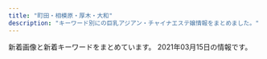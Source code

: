 ```yaml
---
title: "町田・相模原・厚木・大和"
description: "キーワード別にの巨乳アジアン・チャイナエステ嬢情報をまとめました。"
---
```


新着画像と新着キーワードをまとめています。
2021年03月15日の情報です。

<DmmAffiliateIns />
<KeywordTable
  shops={
    [
    {
        "keywords": {
            "C": 2,
            "D": 3,
            "86": 2,
            "87": 3
        },
        "station": "\u4e2d\u592e\u6797\u9593\u99c5",
        "name": "Aimu\uff5e\u30a2\u30a4\u30e0\uff5e",
        "img_links": [
            "http://www.aimu.iesjp.com/images/index_09.jpg",
            "http://www.aimu.iesjp.com/images/index_06.jpg",
            "http://www.aimu.iesjp.com/files/002-02.jpg",
            "http://www.aimu.iesjp.com/files/005-02.jpg",
            "http://www.aimu.iesjp.com/images/index_05.jpg",
            "http://www.aimu.iesjp.com/files/004-02.jpg",
            "http://www.aimu.iesjp.com/files/001-02.jpg",
            "http://www.aimu.iesjp.com/images/index_07.jpg",
            "http://www.aimu.iesjp.com/files/004-03.jpg",
            "http://www.aimu.iesjp.com/images/index_18.jpg",
            "http://www.aimu.iesjp.com/images/index_23.jpg",
            "http://www.aimu.iesjp.com/images/index_13.jpg",
            "http://www.aimu.iesjp.com/files/003.jpg",
            "http://www.aimu.iesjp.com/files/005-03.jpg",
            "http://www.aimu.iesjp.com/images/index_04.jpg",
            "http://www.aimu.iesjp.com/images/index_08.jpg",
            "http://www.aimu.iesjp.com/images/index_16.jpg",
            "http://www.aimu.iesjp.com/files/004.jpg",
            "http://www.aimu.iesjp.com/files/005.jpg",
            "http://www.aimu.iesjp.com/files/001-03.jpg",
            "http://www.aimu.iesjp.com/images/index_19.jpg",
            "http://www.aimu.iesjp.com/files/003-02.jpg",
            "http://www.aimu.iesjp.com/files/002.jpg",
            "http://www.aimu.iesjp.com/images/footer.jpg",
            "http://www.aimu.iesjp.com/files/002-03.jpg",
            "http://www.aimu.iesjp.com/images/index_12.jpg",
            "http://www.aimu.iesjp.com/images/index_11.jpg",
            "http://www.aimu.iesjp.com/images/index_03.jpg",
            "http://www.aimu.iesjp.com/images/header.jpg",
            "http://www.aimu.iesjp.com/files/003-03.jpg",
            "http://www.aimu.iesjp.com/images/backlistbtn.png",
            "http://www.aimu.iesjp.com/images/index_21.jpg",
            "http://www.aimu.iesjp.com/images/index_22.jpg",
            "http://www.aimu.iesjp.com/files/001.jpg"
        ],
        "url": "http://www.aimu.iesjp.com/"
    },
    {
        "img_links": [
            "http://www.hime.relaxjp.info/images/m3.jpg",
            "http://www.hime.relaxjp.info/images/rsubt6.png",
            "http://www.hime.relaxjp.info/files/001.jpg",
            "http://www.hime.relaxjp.info/images/rsubt7.png",
            "http://www.hime.relaxjp.info/images/b-online.png",
            "http://www.hime.relaxjp.info/images/m1.jpg",
            "http://www.hime.relaxjp.info/images/rsubt2.png",
            "http://www.hime.relaxjp.info/images/rsubt1.png",
            "http://www.hime.relaxjp.info/images/rsubt3.png",
            "http://www.hime.relaxjp.info/images/m4.jpg",
            "http://www.hime.relaxjp.info/photo_news/upimg/433955ffe94e800583_1.jpg",
            "http://www.hime.relaxjp.info/images/esthe2.jpg",
            "http://www.hime.relaxjp.info/files/002.jpg",
            "http://www.hime.relaxjp.info/images/slider-img001.jpg",
            "http://www.hime.relaxjp.info/images/rsubt5.png",
            "http://www.hime.relaxjp.info/images/m2.jpg",
            "http://www.hime.relaxjp.info/images/b-tel.png",
            "http://www.hime.relaxjp.info/images/m6.jpg",
            "http://www.hime.relaxjp.info/files/002-02.jpg",
            "http://www.hime.relaxjp.info/images/esthe1.jpg",
            "http://www.hime.relaxjp.info/files/001-03.jpg",
            "http://www.hime.relaxjp.info/images/tel2.png",
            "http://www.hime.relaxjp.info/files/005.jpg",
            "http://www.hime.relaxjp.info/files/005-02.jpg",
            "http://www.hime.relaxjp.info/images/slider-img002.jpg",
            "http://www.hime.relaxjp.info/files/001-02.jpg",
            "http://www.hime.relaxjp.info/files/005-03.jpg",
            "http://www.hime.relaxjp.info/images/rsubt4.png",
            "http://www.hime.relaxjp.info/files/002-03.jpg",
            "http://www.hime.relaxjp.info/images/esthe3.jpg"
        ],
        "name": "\u59eb",
        "url": "http://www.hime.relaxjp.info/",
        "station": "\u4e2d\u592e\u6797\u9593\u99c5\u897f\u53e3",
        "keywords": {
            "87": 24,
            "D": 24
        }
    },
    {
        "img_links": [
            "http://starrysky.ebb.jp/s1.jpg",
            "http://starrysky.ebb.jp/1-1Z22G60923956.jpg",
            "http://starrysky.ebb.jp/news_bj1.jpg",
            "http://starrysky.ebb.jp/info.jpg",
            "http://starrysky.ebb.jp/1-1Z22G61430623.jpg",
            "http://starrysky.ebb.jp/1-1Z22G61421M9.jpg",
            "http://starrysky.ebb.jp/s_staff.png",
            "http://starrysky.ebb.jp/1-1Z22G6095Y93.jpg",
            "http://starrysky.ebb.jp/1-1Z22G6112QR.jpg",
            "http://starrysky.ebb.jp/top.jpg",
            "http://starrysky.ebb.jp/s_news.jpg",
            "http://starrysky.ebb.jp/news_bj3.jpg",
            "http://starrysky.ebb.jp/s3.jpg",
            "http://starrysky.ebb.jp/1-1Z22G61510229.jpg",
            "http://starrysky.ebb.jp/1-1Z62614493c92.jpg"
        ],
        "name": "\u661f\u306e\u7a7a",
        "url": "http://starrysky.ebb.jp/",
        "keywords": {
            "D": 1,
            "89": 1,
            "87": 1,
            "86": 2,
            "E": 3
        },
        "station": "\u672c\u539a\u6728\u99c5\u5317\u53e3"
    },
    {
        "url": "http://shonoyou.me-es.com/",
        "keywords": {},
        "img_links": [
            "http://shonoyou.me-es.com/images/staff_10.jpg",
            "http://shonoyou.me-es.com/girl/010.jpg",
            "http://shonoyou.me-es.com/images/info_10.jpg",
            "http://shonoyou.me-es.com/images/index_14.jpg",
            "http://shonoyou.me-es.com/images/index_07.jpg",
            "http://shonoyou.me-es.com/images/index_03.jpg",
            "http://shonoyou.me-es.com/images/index_10.jpg",
            "http://shonoyou.me-es.com/images/index_21.jpg",
            "http://shonoyou.me-es.com/images/index_27.jpg",
            "http://shonoyou.me-es.com/girl/016a.jpg",
            "http://shonoyou.me-es.com/images/top.jpg",
            "http://shonoyou.me-es.com/images/index_17.jpg",
            "http://shonoyou.me-es.com/images/index_02.jpg",
            "http://shonoyou.me-es.com/girl/019.jpg",
            "http://shonoyou.me-es.com/images/index_22.jpg",
            "http://shonoyou.me-es.com/images/index_11.jpg",
            "http://shonoyou.me-es.com/images/index_20.jpg",
            "http://shonoyou.me-es.com/girl/019a.jpg",
            "http://shonoyou.me-es.com/girl/015.jpg",
            "http://shonoyou.me-es.com/images/index_19.jpg",
            "http://shonoyou.me-es.com/images/index_25.jpg",
            "http://shonoyou.me-es.com/images/index_06.jpg",
            "http://shonoyou.me-es.com/girl/017a.jpg",
            "http://shonoyou.me-es.com/girl/010a.jpg",
            "http://shonoyou.me-es.com/girl/013a.jpg",
            "http://shonoyou.me-es.com/girl/013.jpg",
            "http://shonoyou.me-es.com/girl/02.jpg",
            "http://shonoyou.me-es.com/images/rec_10.jpg",
            "http://shonoyou.me-es.com/images/info.jpg",
            "http://shonoyou.me-es.com/girl/015a.jpg",
            "http://shonoyou.me-es.com/images/top2.jpg",
            "http://shonoyou.me-es.com/girl/017.jpg",
            "http://shonoyou.me-es.com/girl/02a.jpg",
            "http://shonoyou.me-es.com/images/index_09.jpg",
            "http://shonoyou.me-es.com/images/index_24.jpg",
            "http://shonoyou.me-es.com/images/index_12.jpg",
            "http://shonoyou.me-es.com/images/rec.jpg",
            "http://shonoyou.me-es.com/images/index_04.jpg",
            "http://shonoyou.me-es.com/images/index_05.jpg",
            "http://shonoyou.me-es.com/images/index_16.jpg",
            "http://shonoyou.me-es.com/girl/016.jpg"
        ],
        "station": "\u5ea7\u9593\u99c5\u897f\u53e3",
        "name": "\u521d\u306e\u8449"
    },
    {
        "url": "http://www.pentohausu.xyz/",
        "name": "\u30da\u30f3\u30c8\u30cf\u30a6\u30b9",
        "img_links": [
            "http://www.pentohausu.xyz/images/sys.png",
            "http://www.pentohausu.xyz/images/staff/1/1.jpg",
            "http://www.pentohausu.xyz/images/index-rin_14.jpg",
            "http://www.pentohausu.xyz/images/lanmu-t-st.jpg",
            "http://www.pentohausu.xyz/images/staff/1/aya.jpg",
            "http://www.pentohausu.xyz/images/index-rin_02.jpg",
            "http://www.pentohausu.xyz/images/staff/1/7.jpg",
            "http://www.pentohausu.xyz/images/staff/1/8.jpg",
            "http://www.pentohausu.xyz/images/staff/1/mie.png",
            "http://www.pentohausu.xyz/images/index-rin_04.jpg",
            "http://www.pentohausu.xyz/images/nav/nav-t-sys.jpg",
            "http://www.pentohausu.xyz/images/index-rin_20.jpg",
            "http://www.pentohausu.xyz/images/lanmu-t-st2.jpg",
            "http://www.pentohausu.xyz/images/shop/6.jpg",
            "http://www.pentohausu.xyz/images/shop/5.jpg",
            "http://www.pentohausu.xyz/images/staff/1/sayuri.jpg",
            "http://www.yozakura-aroma.xyz/images/staff/2.jpg",
            "http://www.pentohausu.xyz/images/nav/nav-t-job.jpg"
        ],
        "keywords": {},
        "station": "\u76f8\u6b66\u53f0\u524d\u99c5\u5317\u53e3"
    },
    {
        "img_links": [
            "http://www.nyanya.mesthe.com/files/007.jpg",
            "http://www.nyanya.mesthe.com/files/003.jpg",
            "http://www.nyanya.mesthe.com/images/m1.jpg",
            "http://www.nyanya.mesthe.com/images/slider-img001.jpg",
            "http://www.nyanya.mesthe.com/images/m4.jpg",
            "http://www.nyanya.mesthe.com/images/m3.jpg",
            "http://www.nyanya.mesthe.com/images/m2.jpg",
            "http://www.nyanya.mesthe.com/images/slider-img002.jpg",
            "http://www.nyanya.mesthe.com/images/m6.jpg",
            "http://www.nyanya.mesthe.com/files/001.jpg",
            "http://www.nyanya.mesthe.com/files/002.jpg",
            "http://www.nyanya.mesthe.com/files/004.jpg"
        ],
        "name": "\u30cb\u30e3\u30fc\u30cb\u30e3",
        "keywords": {
            "87": 4,
            "E": 4,
            "91": 4,
            "D": 16,
            "86": 4,
            "88": 8
        },
        "station": "\u672c\u539a\u6728\u99c5\u5317\u53e3",
        "url": "http://www.nyanya.mesthe.com/"
    },
    {
        "img_links": [],
        "url": "http://ikoi.jpn.vin/",
        "station": "JR\u76f8\u6a21\u539f\u99c5\u5357\u53e3",
        "keywords": {},
        "name": "\u61a9\u3044"
    },
    {
        "station": "\u5927\u548c\u99c5\u5317\u53e3",
        "keywords": {
            "D": 2,
            "86": 2
        },
        "url": "http://yumenokoi.xyz.mn/",
        "name": "\u5922\u306e\u604b",
        "img_links": [
            "http://yumenokoi.xyz.mn/images/news1.jpg",
            "http://yumenokoi.xyz.mn/photos/sites/63/2020/08/2020082804381466.jpg",
            "http://yumenokoi.xyz.mn/images/mobile.jpg",
            "http://yumenokoi.xyz.mn/images/staff_bj3.jpg",
            "http://yumenokoi.xyz.mn/images/2.jpg",
            "http://yumenokoi.xyz.mn/images/s_staff.jpg",
            "http://yumenokoi.xyz.mn/images/1.jpg",
            "http://yumenokoi.xyz.mn/images/s_link.jpg",
            "http://yumenokoi.xyz.mn/images/top.jpg",
            "http://yumenokoi.xyz.mn/images/info2.jpg",
            "http://yumenokoi.xyz.mn/photos/sites/63/2020/08/2020082804382098.jpg"
        ]
    },
    {
        "img_links": [
            "http://sagamiono.net/images/gallery/04.jpg",
            "http://sagamiono.net/images/returnBtn.png",
            "http://sagamiono.net/staffPhoto/b20210114023233.jpg",
            "http://sagamiono.net/staffPhoto/b20210114023117.jpg",
            "http://sagamiono.net/images/gallery/02.jpg",
            "http://sagamiono.net/images/slider/03.jpg",
            "http://sagamiono.net/staffPhoto/b20210114023211.jpg",
            "http://sagamiono.net/staffPhoto/b20210114023255.jpg",
            "http://sagamiono.net/images/slider/02.jpg",
            "http://sagamiono.net/staffPhoto/s20210114023244.jpg",
            "http://sagamiono.net/uploadfiles/images/052.jpg",
            "http://sagamiono.net/staffPhoto/b20210114023130.jpg",
            "http://sagamiono.net/images/slider/04.jpg",
            "http://sagamiono.net/staffPhoto/s20210114023057.jpg",
            "http://sagamiono.net/images/showFrame.png",
            "http://sagamiono.net/staffPhoto/s20210114023223.jpg",
            "http://sagamiono.net/staffPhoto/b20210114023244.jpg",
            "http://sagamiono.net/staffPhoto/s20210114023117.jpg",
            "http://sagamiono.net/staffPhoto/b20210114023151.jpg",
            "http://sagamiono.net/staffPhoto/b20210114023223.jpg",
            "http://sagamiono.net/images/gallery/03.jpg",
            "http://sagamiono.net/uploadfiles/images/08.jpg",
            "http://sagamiono.net/staffPhoto/s20210114023255.jpg",
            "http://sagamiono.net/images/gallery/01.jpg",
            "http://sagamiono.net/staffPhoto/s20210114023130.jpg",
            "http://sagamiono.net/images/mobile.jpg",
            "http://sagamiono.net/staffPhoto/s20210114023211.jpg",
            "http://sagamiono.net/staffPhoto/b20210114023057.jpg",
            "http://sagamiono.net/uploadfiles/Image/campaignSagamionoNet1.jpg",
            "http://sagamiono.net/staffPhoto/s20210114023233.jpg",
            "http://sagamiono.net/images/slider/01.jpg",
            "http://sagamiono.net/staffPhoto/s20210114023151.jpg"
        ],
        "name": "\u30b3\u30b9\u30e2\u30b9",
        "url": "http://sagamiono.net/",
        "station": "\u76f8\u6a21\u5927\u91ce\u99c5\u5317\u53e3",
        "keywords": {
            "87": 1,
            "91": 1,
            "88": 1,
            "84": 1,
            "\u30bb\u30af\u30b7\u30fc": 132,
            "C": 1,
            "90": 3,
            "D": 1,
            "82": 1,
            "92": 1
        }
    },
    {
        "name": "\u3084\u3059\u3089\u304e",
        "img_links": [
            "http://yasuragi.tyo.ac/images/room2.jpg",
            "http://yasuragi.tyo.ac/photos/sites/55/2021/01/2021012006485092.jpg",
            "http://yasuragi.tyo.ac/images/s_link.png",
            "http://yasuragi.tyo.ac/images/room3.jpg",
            "http://yasuragi.tyo.ac/images/news_bj1.png",
            "http://yasuragi.tyo.ac/photos/sites/55/2019/12/2019121604403490.jpg",
            "http://yasuragi.tyo.ac/photos/sites/55/2019/12/2019121604403165.jpg",
            "http://yasuragi.tyo.ac/images/s3.jpg",
            "http://yasuragi.tyo.ac/images/end.jpg",
            "http://yasuragi.tyo.ac/images/s_staff.png",
            "http://yasuragi.tyo.ac/images/room4.jpg",
            "http://yasuragi.tyo.ac/photos/sites/55/2019/12/2019121604403829.jpg",
            "http://yasuragi.tyo.ac/images/mobile.jpg",
            "http://yasuragi.tyo.ac/images/news_bj3.png",
            "http://yasuragi.tyo.ac/images/top.jpg",
            "http://yasuragi.tyo.ac/images/room1.jpg",
            "http://yasuragi.tyo.ac/images/s_news.png"
        ],
        "keywords": {
            "87": 10,
            "D": 20,
            "86": 10,
            "C": 12
        },
        "station": "\u5c0f\u7530\u6025\u7dda\u753a\u7530\u99c5\u897f\u53e3",
        "url": "http://yasuragi.tyo.ac/"
    },
    {
        "station": "\u672c\u539a\u6728\u99c5\u5317\u53e3",
        "url": "http://onshin.xyz/",
        "keywords": {},
        "name": "\u695a\u3005",
        "img_links": [
            "http://onshin.xyz/_src/38965847/img20200212123402999347.jpg",
            "http://onshin.xyz/_src/38965821/sign.png",
            "http://onshin.xyz/_src/38965843/img20200212123402999347.jpg",
            "http://onshin.xyz/_src/39571005/img20200212123720046544.jpg",
            "http://onshin.xyz/_src/39571114/img20200212123605950636.jpg",
            "http://onshin.xyz/_src/38965759/s2.jpg",
            "http://onshin.xyz/_src/39571162/img20200212123720046544.jpg",
            "http://onshin.xyz/_src/38965771/conbaner.png",
            "http://onshin.xyz/_src/39571055/img20200212123918630367.jpg",
            "http://onshin.xyz/_src/38965872/wechatimg51.jpg",
            "http://onshin.xyz/_src/38965784/navi_09.png",
            "http://onshin.xyz/_src/38965769/sign.png",
            "http://onshin.xyz/_src/38965854/s2.jpg",
            "http://onshin.xyz/_src/38965770/sign.png",
            "http://onshin.xyz/_src/39571163/img20200212123720046544.jpg",
            "http://onshin.xyz/_src/38965864/time.png",
            "http://onshin.xyz/_src/39571146/wechatimg269_20200209155042881.jpg",
            "http://onshin.xyz/_src/39571142/wechatimg269_20200209155042881.jpg",
            "http://onshin.xyz/_src/38965795/sign.png",
            "http://onshin.xyz/_src/39571220/img20200212123842969058.jpg",
            "http://onshin.xyz/_src/38965782/navi_07.png",
            "http://onshin.xyz/_src/38965760/s3.jpg",
            "http://onshin.xyz/_src/39571233/img20200212123918630367.jpg",
            "http://onshin.xyz/_src/39571023/img20200212123750825675.jpg",
            "http://onshin.xyz/_src/39571179/img20200212123750825675.jpg",
            "http://onshin.xyz/_src/38965850/img20200212123452130136.jpg",
            "http://onshin.xyz/_src/39570590/img20200212123605950636.jpg",
            "http://onshin.xyz/_src/39571234/img20200212123918630367.jpg",
            "http://onshin.xyz/_src/38965809/sign.png",
            "http://onshin.xyz/_src/39571056/img20200212123918630367.jpg",
            "http://onshin.xyz/_src/39571141/wechatimg270.jpg",
            "http://onshin.xyz/_src/39571193/point_blur_jan292021_170857.jpg",
            "http://onshin.xyz/_src/38965804/img20200212123452130136.jpg",
            "http://onshin.xyz/_src/39571217/img20200212123842969058.jpg",
            "http://onshin.xyz/_src/39571219/img20200212123842969058.jpg",
            "http://onshin.xyz/_src/38965766/now.jpg",
            "http://onshin.xyz/_src/39571191/point_blur_jan292021_170857.jpg",
            "http://onshin.xyz/_src/39647637/cam2.jpg",
            "http://onshin.xyz/_src/39571052/img20200212123842969058.jpg",
            "http://onshin.xyz/_src/38965786/sign.png",
            "http://onshin.xyz/_src/39571190/point_blur_jan292021_170857.jpg",
            "http://onshin.xyz/_src/38965844/img20200212123402999347.jpg",
            "http://onshin.xyz/_src/38965874/wechatimg48.jpg",
            "http://onshin.xyz/_src/38965842/img20200212123402999347.jpg",
            "http://onshin.xyz/_src/38965778/navi_03.png",
            "http://onshin.xyz/_src/38965849/img20200212123452130136.jpg",
            "http://onshin.xyz/_src/38965827/img20200212123452130136.jpg",
            "http://onshin.xyz/_src/39571192/point_blur_jan292021_170857.jpg",
            "http://onshin.xyz/_src/39571051/img20200212123842969058.jpg",
            "http://onshin.xyz/_src/39571178/img20200212123750825675.jpg",
            "http://onshin.xyz/_src/38965789/sign.png",
            "http://onshin.xyz/_src/39571115/img20200212123605950636.jpg",
            "http://onshin.xyz/_src/38965856/s4.jpg",
            "http://onshin.xyz/_src/38965834/sign.png",
            "http://onshin.xyz/_src/38965848/img20200212123402999347.jpg",
            "http://onshin.xyz/_src/38965878/wechatimg47.jpg",
            "http://onshin.xyz/_src/39571164/img20200212123720046544.jpg",
            "http://onshin.xyz/_src/39571027/point_blur_jan292021_170857.jpg",
            "http://onshin.xyz/_src/38965855/s3.jpg",
            "http://onshin.xyz/_src/39571116/img20200212123605950636.jpg",
            "http://onshin.xyz/_src/38965798/sign.png",
            "http://onshin.xyz/_src/39571165/img20200212123720046544.jpg",
            "http://onshin.xyz/_src/39570591/img20200212123605950636.jpg",
            "http://onshin.xyz/_src/38965853/s1.jpg",
            "http://onshin.xyz/_src/39571218/img20200212123842969058.jpg",
            "http://onshin.xyz/_src/38965884/wechatimg89089a3d49ce9555a298149aea23d992.jpg",
            "http://onshin.xyz/_src/38965860/conbaner.png",
            "http://onshin.xyz/_src/39648933/wechatimg270.jpg",
            "http://onshin.xyz/_src/39647639/cam2.jpg",
            "http://onshin.xyz/_src/38965812/sign.png",
            "http://onshin.xyz/_src/39571180/img20200212123750825675.jpg",
            "http://onshin.xyz/_src/38965826/img20200212123452130136.jpg",
            "http://onshin.xyz/_src/39571232/img20200212123918630367.jpg",
            "http://onshin.xyz/_src/38965868/wechatimg52.jpg",
            "http://onshin.xyz/_src/38965837/sign.png",
            "http://onshin.xyz/_src/39571004/img20200212123720046544.jpg",
            "http://onshin.xyz/_src/38965805/img20200212123452130136.jpg",
            "http://onshin.xyz/_src/39627767/wx00020211-183028%402x.png",
            "http://onshin.xyz/_src/39571145/wechatimg269_20200209155042881.jpg",
            "http://onshin.xyz/_src/38965813/staffgallery.png",
            "http://onshin.xyz/_src/39571022/img20200212123750825675.jpg",
            "http://onshin.xyz/_src/39571026/point_blur_jan292021_170857.jpg",
            "http://onshin.xyz/_src/38965845/img20200212123402999347.jpg",
            "http://onshin.xyz/_src/38965818/sign.png",
            "http://onshin.xyz/_src/38965876/wechatimg49.jpg",
            "http://onshin.xyz/_src/39571177/img20200212123750825675.jpg",
            "http://onshin.xyz/_src/38965886/re.png",
            "http://onshin.xyz/_src/38965780/navi_05.png",
            "http://onshin.xyz/_src/38965758/s1.jpg",
            "http://onshin.xyz/_src/38965767/now.jpg",
            "http://onshin.xyz/_src/39648932/wechatimg269_20200209155042881.jpg",
            "http://onshin.xyz/_src/39571117/img20200212123605950636.jpg",
            "http://onshin.xyz/_src/39571231/img20200212123918630367.jpg",
            "http://onshin.xyz/_src/38965870/wechatimg46.jpg",
            "http://onshin.xyz/_src/38965857/s4.jpg"
        ]
    },
    {
        "img_links": [
            "http://dorami-jp.work/uploads/201212/1-201212100RL28.jpg",
            "http://dorami-jp.work/static/picture/staff_t.png",
            "http://dorami-jp.work/uploads/210315/1-210315101326118.jpg",
            "http://dorami-jp.work/uploads/201212/1-201212100Q2220.jpg",
            "http://dorami-jp.work/static/picture/footer-l.png",
            "http://dorami-jp.work/uploads/201212/1-201212100Ja10.jpg",
            "http://dorami-jp.work/uploads/210213/1-21021312211V96.jpg",
            "http://dorami-jp.work/static/picture/main1.jpg",
            "http://dorami-jp.work/static/picture/ac1.jpg",
            "http://dorami-jp.work/static/picture/home.png",
            "http://dorami-jp.work/static/picture/sys1.png",
            "http://dorami-jp.work/static/picture/info_t.png",
            "http://dorami-jp.work/static/picture/footer-r.png",
            "http://dorami-jp.work/static/picture/ac2.jpg",
            "http://dorami-jp.work/static/picture/staff.png",
            "http://dorami-jp.work/static/picture/esthe1.jpg",
            "http://dorami-jp.work/static/picture/esthe2.jpg",
            "http://dorami-jp.work/static/picture/esthe3.jpg"
        ],
        "url": "http://dorami-jp.work/",
        "station": "\u672c\u539a\u6728\u99c5\u5317\u53e3",
        "name": "dorami",
        "keywords": {}
    },
    {
        "url": "http://shegege.site/",
        "station": "\u672c\u539a\u6728\u99c5\u5317\u53e3",
        "name": "AGEHA \uff5e\u30a2\u30b2\u30cf\uff5e",
        "img_links": [
            "http://shegege.site/uploads/201224/1-20122412301I25.jpg",
            "http://shegege.site/uploads/201128/1-20112Q01145319.jpg",
            "http://shegege.site/uploads/190909/1-1ZZ9151421512.jpg",
            "http://shegege.site/uploads/210305/1-2103051I911305.jpg",
            "http://shegege.site/img/nav-004.png",
            "http://shegege.site/uploads/210306/1-210306134P91Y.jpg",
            "http://shegege.site/uploads/210114/1-210114150150196.jpg",
            "http://shegege.site/uploads/200602/1-20060211364K04.jpg",
            "http://shegege.site/img/nav-005.png",
            "http://shegege.site/img/nav-006.png",
            "http://shegege.site/uploads/191107/1-19110G5523cb.jpg",
            "http://shegege.site/uploads/allimg/200711/1-200G1103624.jpg",
            "http://shegege.site/img/nav-001.png",
            "http://shegege.site/img/nav-003.png",
            "http://shegege.site/img/tel.png",
            "http://shegege.site/uploads/200619/1-200619150304G2.jpg",
            "http://shegege.site/img/nav-002.png",
            "http://shegege.site/uploads/200325/1-200325131632G7.jpg",
            "http://shegege.site/uploads/201218/1-20121Q25123912.jpg",
            "http://shegege.site/uploads/200711/1-200G11036344J.jpg",
            "http://shegege.site/uploads/200520/1-2005200S91a39.jpg"
        ],
        "keywords": {
            "86": 9,
            "D": 12,
            "G": 1,
            "89": 1,
            "88": 3
        }
    },
    {
        "name": "\u30a8\u30b9\u30da\u30e9\u30f3\u30b5",
        "img_links": [
            "http://www.esperana.xyz/images/staff_08.png",
            "http://www.esperana.xyz/images/index_07.png",
            "http://www.esperana.xyz/staff/3.jpg",
            "http://www.esperana.xyz/images/index_06.png",
            "http://www.esperana.xyz/staff/1.jpg",
            "http://www.esperana.xyz/images/index_05.png",
            "http://www.esperana.xyz/images/index_10.png",
            "http://www.esperana.xyz/staff/junbi.jpg",
            "http://www.esperana.xyz/staff/4.jpg",
            "http://www.esperana.xyz/images/index_12.png",
            "http://www.esperana.xyz/images/index_08.png",
            "http://www.esperana.xyz/images/index_04.png"
        ],
        "keywords": {},
        "station": "\u5927\u548c\u99c5\u5357\u53e3",
        "url": "http://www.esperana.xyz/"
    },
    {
        "station": "\u5c0f\u7530\u6025\u76f8\u6a21\u539f\u99c5\u5357\u53e3",
        "keywords": {},
        "url": "http://sh-leo.work/",
        "name": "LEO\uff5e\u30ec\u30aa\uff5e",
        "img_links": [
            "http://sh-leo.work/picture/p3_ct1.png",
            "http://sh-leo.work/picture/s_5.jpg",
            "http://sh-leo.work/picture/top_sin3.jpg",
            "http://sh-leo.work/picture/s_1.jpg",
            "http://sh-leo.work/picture/topimg2.jpg",
            "http://sh-leo.work/picture/a.png",
            "http://sh-leo.work/picture/top_sin2.jpg",
            "http://sh-leo.work/picture/shinphoto1.jpg",
            "http://sh-leo.work/picture/shinphoto2.jpg",
            "http://sh-leo.work/picture/top_t5.png",
            "http://sh-leo.work/picture/top_t1.png",
            "http://sh-leo.work/picture/topimg1.jpg",
            "http://sh-leo.work/picture/faq_st1.png",
            "http://sh-leo.work/picture/fm2.png",
            "http://sh-leo.work/picture/att.png",
            "http://sh-leo.work/picture/frameback.png",
            "http://sh-leo.work/picture/frames.png",
            "http://sh-leo.work/picture/p6_ct1.png",
            "http://sh-leo.work/picture/s_4.jpg",
            "http://sh-leo.work/picture/top_t8.png",
            "http://sh-leo.work/picture/optionrev1.png",
            "http://sh-leo.work/picture/q.png",
            "http://sh-leo.work/picture/top_t2.png",
            "http://sh-leo.work/picture/shinphoto3.jpg",
            "http://sh-leo.work/picture/s_3.jpg",
            "http://sh-leo.work/picture/fm1.png",
            "http://sh-leo.work/picture/camp20180713_2.png",
            "http://sh-leo.work/picture/p4_ct1_sub1.png",
            "http://sh-leo.work/picture/shinphoto4.jpg",
            "http://sh-leo.work/picture/topimg3.jpg",
            "http://sh-leo.work/picture/fm6.png",
            "http://sh-leo.work/picture/top_pickback.png",
            "http://sh-leo.work/picture/fm4.png",
            "http://sh-leo.work/picture/s_2.jpg",
            "http://sh-leo.work/picture/age.png",
            "http://sh-leo.work/picture/p2_ct1.png",
            "http://sh-leo.work/picture/top_t3.png",
            "http://sh-leo.work/picture/faq_st2.png",
            "http://sh-leo.work/picture/top_t4.png",
            "http://sh-leo.work/picture/top_sin1.jpg",
            "http://sh-leo.work/picture/fm5.png",
            "http://sh-leo.work/picture/p4_ct1.png",
            "http://sh-leo.work/picture/fm3.png"
        ]
    },
    {
        "station": "\u6d77\u8001\u540d\u99c5\u6771\u53e3",
        "name": "\u591c\u685c",
        "keywords": {},
        "url": "http://www.yozakura-aroma.xyz/",
        "img_links": [
            "http://www.yozakura-aroma.xyz/images/index-rin_04.jpg",
            "http://www.yozakura-aroma.xyz/images/index-skr_16.jpg",
            "http://www.yozakura-aroma.xyz/images/13.jpg",
            "http://www.yozakura-aroma.xyz/images/nav/nav-t-sta.jpg",
            "http://www.yozakura-aroma.xyz/images/staff/ami.jpg",
            "http://www.yozakura-aroma.xyz/images/13.png",
            "http://www.yozakura-aroma.xyz/images/nav/nav-t-job.jpg",
            "http://www.yozakura-aroma.xyz/images/1.jpg",
            "http://www.yozakura-aroma.xyz/images/shop/rl1.jpg",
            "http://www.yozakura-aroma.xyz/images/7a.jpg",
            "http://www.yozakura-aroma.xyz/images/nav/nav-t-sys.jpg",
            "http://www.yozakura-aroma.xyz/images/3.jpg",
            "http://www.yozakura-aroma.xyz/images/527385908605281370.jpg",
            "http://www.yozakura-aroma.xyz/images/staff/hidomi.png",
            "http://www.yozakura-aroma.xyz/images/rina.png",
            "http://www.yozakura-aroma.xyz/images/index-rin_02.jpg",
            "http://www.yozakura-aroma.xyz/images/staff/meijia.jpg",
            "http://www.yozakura-aroma.xyz/images/sys5.jpg",
            "http://www.yozakura-aroma.xyz/images/shop/rl3.jpg"
        ]
    },
    {
        "img_links": [
            "http://www.kenkouen.relaxjp.info/images/rsubt7.png",
            "http://www.kenkouen.relaxjp.info/images/m3.jpg",
            "http://www.kenkouen.relaxjp.info/files/001.jpg",
            "http://www.kenkouen.relaxjp.info/images/m4.jpg",
            "http://www.kenkouen.relaxjp.info/images/rsubt6.png",
            "http://www.kenkouen.relaxjp.info/files/004.jpg",
            "http://www.kenkouen.relaxjp.info/images/slider-img001.jpg",
            "http://www.kenkouen.relaxjp.info/images/rsubt4.png",
            "http://www.kenkouen.relaxjp.info/images/rsubt1.png",
            "http://www.kenkouen.relaxjp.info/files/005.jpg",
            "http://www.kenkouen.relaxjp.info/images/b-tel.png",
            "http://www.kenkouen.relaxjp.info/images/m1.jpg",
            "http://www.kenkouen.relaxjp.info/files/003.jpg",
            "http://www.kenkouen.relaxjp.info/images/m6.jpg",
            "http://www.kenkouen.relaxjp.info/images/rsubt3.png",
            "http://www.kenkouen.relaxjp.info/images/m5.jpg",
            "http://www.kenkouen.relaxjp.info/images/rsubt5.png",
            "http://www.kenkouen.relaxjp.info/images/rsubt2.png",
            "http://www.kenkouen.relaxjp.info/images/m2.jpg",
            "http://www.kenkouen.relaxjp.info/images/slider-img002.jpg",
            "http://www.kenkouen.relaxjp.info/images/b-online.png"
        ],
        "name": "\u5065\u5eb7\u5712",
        "station": "JR\u753a\u7530\u99c5\u5357\u53e3",
        "keywords": {
            "D": 32,
            "86": 8,
            "87": 8,
            "88": 16
        },
        "url": "http://www.kenkouen.relaxjp.info/"
    },
    {
        "img_links": [
            "http://aes-mens.com/pic/head.jpg",
            "http://aes-mens.com/img/paypay.png",
            "http://aes-mens.com/img/foot.jpg",
            "http://aes-mens.com/scdl/staff/10121.jpg",
            "http://aes-mens.com/pic/topimg1.jpg",
            "http://aes-mens.com/scdl/staff/10111.jpg",
            "http://aes-mens.com/img/mainft.jpg",
            "http://aes-mens.com/img/conmsg.png",
            "http://aes-mens.com/pic/topimg2.jpg",
            "http://aes-mens.com/scdl/staff/10101.jpg",
            "http://aes-mens.com/img/ttl_staff.png",
            "http://aes-mens.com/img/ttl_concept.png",
            "http://aes-mens.com/pic/topimg3.jpg"
        ],
        "url": "http://aes-mens.com/",
        "name": "\u5c0f\u60aa\u9b54\u30bb\u30e9\u30d4\u30fc",
        "station": "\u76f8\u6a21\u5927\u91ce\u99c5\u6771\u53e3",
        "keywords": {
            "C": 7
        }
    },
    {
        "img_links": [
            "http://sweety-est.net/img/cp-desc1sp.png",
            "http://sweety-est.net/img/tit5.png",
            "http://sweety-est.net/img/m4.png",
            "http://sweety-est.net/img/tit6.png",
            "http://sweety-est.net/img/cp-ttl.png",
            "http://sweety-est.net/img/m5.png",
            "http://sweety-est.net/img/tit3.png",
            "http://sweety-est.net/img/open.png",
            "http://sweety-est.net/img/slide2-1.jpg",
            "http://sweety-est.net/img/cg02.jpg",
            "http://sweety-est.net/img/slide2-3.jpg",
            "http://sweety-est.net/img/phone.png",
            "http://sweety-est.net/img/tit1.png",
            "http://sweety-est.net/img/cp-desc1.png",
            "http://sweety-est.net/img/cg01.jpg",
            "http://sweety-est.net/img/tit2.png",
            "http://sweety-est.net/img/toph.png",
            "http://sweety-est.net/img/tit4.png",
            "http://sweety-est.net/img/m2.png",
            "http://sweety-est.net/img/h1.png",
            "http://sweety-est.net/img/slide2-4.jpg",
            "http://sweety-est.net/img/cg05.jpg",
            "http://sweety-est.net/img/tel2.png",
            "http://sweety-est.net/img/m6.png",
            "http://sweety-est.net/img/cg04.jpg",
            "http://sweety-est.net/img/m3.png",
            "http://sweety-est.net/img/slide2-2.jpg",
            "http://sweety-est.net/img/m1.png",
            "http://sweety-est.net/img/cg03.jpg"
        ],
        "url": "http://sweety-est.net/",
        "keywords": {
            "E": 21,
            "D": 14
        },
        "name": "Minty",
        "station": "JR\u753a\u7530\u99c5\u5357\u53e3"
    },
    {
        "url": "http://www.cianbea.xyz/",
        "station": "\u4e2d\u592e\u6797\u9593\u99c5\u5317\u53e3",
        "img_links": [
            "http://www.cianbea.xyz/uploads/210205/1-210205123401O5.jpg",
            "http://www.cianbea.xyz/webstyle/info.jpg",
            "http://www.cianbea.xyz/uploads/210204/1-210204161304314.jpg",
            "http://www.cianbea.xyz/webstyle/sp_ico05.png",
            "http://www.cianbea.xyz/webstyle/sp_ico04.png",
            "http://www.cianbea.xyz/uploads/allimg/210204/1-210204160F1E1.jpg",
            "http://www.cianbea.xyz/uploads/210204/1-210204161242G6.jpg",
            "http://www.cianbea.xyz/uploads/210204/1-2102041629192D.jpg",
            "http://www.cianbea.xyz/uploads/allimg/210204/1-21020416151Q43.jpg",
            "http://www.cianbea.xyz/uploads/allimg/210126/1-210126140942300.png",
            "http://www.cianbea.xyz/uploads/allimg/210204/1-210204161540609.jpg",
            "http://www.cianbea.xyz/uploads/allimg/210205/1-210205123627.jpg",
            "http://www.cianbea.xyz/uploads/allimg/210204/1-210204161552349.jpg",
            "http://www.cianbea.xyz/uploads/210312/1-210312134151L3.jpg",
            "http://www.cianbea.xyz/webstyle/end.png",
            "http://www.cianbea.xyz/uploads/210204/1-210204161346101.jpg",
            "http://www.cianbea.xyz/uploads/allimg/210104/1-210104143G2.jpg",
            "http://www.cianbea.xyz/uploads/allimg/200704/1-200F41K637.jpg",
            "http://www.cianbea.xyz/webstyle/sp_header.png",
            "http://www.cianbea.xyz/uploads/allimg/210312/1-210312134207.jpg",
            "http://www.cianbea.xyz/uploads/allimg/210204/1-210204162410G3.png",
            "http://www.cianbea.xyz/webstyle/sp_ico03.png",
            "http://www.cianbea.xyz/webstyle/sp_ico02.png",
            "http://www.cianbea.xyz/uploads/allimg/210204/1-21020416144I40.jpg",
            "http://www.cianbea.xyz/webstyle/sp_ico06.png",
            "http://www.cianbea.xyz/webstyle/sp_ico01.png",
            "http://www.cianbea.xyz/uploads/allimg/200513/1-2005131R509.jpg"
        ],
        "name": "\u30cf\u30c3\u30d4\u30fc",
        "keywords": {
            "88": 2,
            "D": 5,
            "C": 11,
            "86": 2
        }
    },
    {
        "station": "\u672c\u539a\u6728\u99c5\u5317\u53e3",
        "url": "http://msg-aroma.com/",
        "img_links": [
            "http://msg-aroma.com/staff/nanami/01.jpg",
            "http://msg-aroma.com/staff/marina/01mb.jpg",
            "http://msg-aroma.com/img/ttl_staff.jpg",
            "http://msg-aroma.com/staff/mio/01.jpg",
            "http://msg-aroma.com/staff/marina/01.jpg",
            "http://msg-aroma.com/pic/topimg3.png",
            "http://msg-aroma.com/img/ttl_mobile.png",
            "http://msg-aroma.com/pic/topimg2.png",
            "http://msg-aroma.com/staff/nao/01.jpg",
            "http://msg-aroma.com/img/ttl_kohkin.png",
            "http://msg-aroma.com/staff/momo/01mb.jpg",
            "http://msg-aroma.com/staff/momo/01.jpg",
            "http://msg-aroma.com/pic/topimg1.png",
            "http://msg-aroma.com/pic/head.jpg",
            "http://msg-aroma.com/staff/yuriko/01mb.jpg",
            "http://msg-aroma.com/staff/ayumi/01.jpg",
            "http://msg-aroma.com/staff/miki/01.jpg",
            "http://msg-aroma.com/staff/nao/01mb.jpg",
            "http://msg-aroma.com/img/att.png",
            "http://msg-aroma.com/staff/ririko/01.jpg",
            "http://msg-aroma.com/staff/ririko/01mb.jpg",
            "http://msg-aroma.com/staff/ayumi/01mb.jpg",
            "http://msg-aroma.com/pic/topimg4.png",
            "http://msg-aroma.com/staff/nanami/01mb.jpg",
            "http://msg-aroma.com/i/files/homeimg.jpg",
            "http://msg-aroma.com/staff/yuriko/01.jpg",
            "http://msg-aroma.com/staff/mio/01mb.jpg",
            "http://msg-aroma.com/staff/miki/01mb.jpg",
            "http://msg-aroma.com/pic/topimg5.png",
            "http://msg-aroma.com/staff/hina/01.jpg",
            "http://msg-aroma.com/staff/hina/01mb.jpg"
        ],
        "keywords": {
            "C": 19
        },
        "name": "\u30c1\u30e3\u30fc\u30df\u30f3\u30b0"
    },
    {
        "name": "\u30ed\u30fc\u30ba",
        "url": "http://rose.este88.com/",
        "img_links": [
            "http://rose.este88.com/girls/ana1.jpg",
            "http://rose.este88.com/girls/yuyu1.jpg",
            "http://rose.este88.com/girls/reko1.jpg",
            "http://rose.este88.com/girls/momo1.jpg",
            "http://rose.este88.com/images/new.jpg",
            "http://rose.este88.com/images/s_staff.png",
            "http://rose.este88.com/girls/yuki1.jpg",
            "http://rose.este88.com/images/s_news.png",
            "http://rose.este88.com/images/top.png"
        ],
        "station": "\u672c\u539a\u6728\u99c5\u5317\u53e3",
        "keywords": {}
    },
    {
        "station": "\u672c\u539a\u6728\u99c5\u5317\u53e3",
        "img_links": [
            "http://biretuip.xyz/uploads/201109/1-201109134AB46.jpg",
            "http://biretuip.xyz/static/picture/staff.png",
            "http://biretuip.xyz/uploads/201109/1-201109134G0153.jpg",
            "http://biretuip.xyz/uploads/201109/1-201109134H31D.jpg",
            "http://biretuip.xyz/static/picture/main1.jpg",
            "http://biretuip.xyz/static/picture/footer-r.png",
            "http://biretuip.xyz/static/picture/footer-l.png",
            "http://biretuip.xyz/uploads/210302/1-210302133644354.jpg",
            "http://biretuip.xyz/static/picture/home.png",
            "http://biretuip.xyz/static/picture/sys1.png",
            "http://biretuip.xyz/static/picture/esthe1.jpg",
            "http://biretuip.xyz/static/picture/esthe3.jpg",
            "http://biretuip.xyz/static/picture/staff_t.png",
            "http://biretuip.xyz/static/picture/info_t.png",
            "http://biretuip.xyz/static/picture/ac1.jpg",
            "http://biretuip.xyz/static/picture/esthe2.jpg"
        ],
        "name": "Lucky",
        "keywords": {},
        "url": "http://biretuip.xyz/"
    },
    {
        "url": "http://www.sh-vivian.work/",
        "name": "ViVian",
        "keywords": {
            "86": 2,
            "89": 2,
            "E": 4,
            "85": 5,
            "C": 4,
            "D": 3
        },
        "img_links": [
            "http://www.sh-vivian.work/uploads/201123/1-20112309300B22.jpg",
            "http://www.sh-vivian.work/uploads/210315/1-210315161Z1H1.jpg",
            "http://www.sh-vivian.work/uploads/190716/1-1ZG60S04R93.jpg",
            "http://www.sh-vivian.work/uploads/200703/1-200F3092311544.jpg",
            "http://www.sh-vivian.work/uploads/200401/1-2004010TH2T2.jpg",
            "http://www.sh-vivian.work/templets/default/picture/bg_header_1.jpg",
            "http://www.sh-vivian.work/uploads/210201/1-2102011K133U3.jpg",
            "http://www.sh-vivian.work/uploads/190716/1-1ZG60S2061U.jpg",
            "http://www.sh-vivian.work/uploads/191214/1-191214145050357.jpg",
            "http://www.sh-vivian.work/uploads/190208/1-1Z20Q51240493.jpg",
            "http://www.sh-vivian.work/uploads/allimg/180820/1-1PR01K540436.jpg",
            "http://www.sh-vivian.work/uploads/200727/1-200HF95956124.jpg",
            "http://www.sh-vivian.work/uploads/190716/1-1ZG6135Q21N.jpg",
            "http://www.sh-vivian.work/uploads/allimg/210201/1-2102011K233.jpg",
            "http://www.sh-vivian.work/uploads/190716/1-1ZG60S142348.jpg"
        ],
        "station": "\u76f8\u6a21\u5927\u91ce\u99c5\u5317\u53e3"
    },
    {
        "url": "http://clivia.jpn.mn/",
        "img_links": [
            "http://clivia.jpn.mn/images/hua.png",
            "http://clivia.jpn.mn/images/ser2.jpg",
            "http://clivia.jpn.mn/images/s_link.png",
            "http://clivia.jpn.mn/photos/sites/7/2019/12/2019121016595178.jpg",
            "http://clivia.jpn.mn/images/ser1.jpg",
            "http://clivia.jpn.mn/photos/sites/7/2018/01/243403403239253278.jpg",
            "http://clivia.jpn.mn/images/line3.png",
            "http://clivia.jpn.mn/photos/sites/7/2019/12/2019121016344158.jpg",
            "http://clivia.jpn.mn/images/staff_bj3.png",
            "http://clivia.jpn.mn/photos/sites/7/2018/10/2018101717032134.jpg",
            "http://clivia.jpn.mn/images/staff_bj1.png",
            "http://clivia.jpn.mn/images/l3.png",
            "http://clivia.jpn.mn/photos/sites/7/2019/12/2019121016364199.jpg",
            "http://clivia.jpn.mn/photos/sites/7/2018/06/2018062707564386.jpg",
            "http://clivia.jpn.mn/images/face.png",
            "http://clivia.jpn.mn/photos/sites/7/2018/11/2018110213101766.jpg",
            "http://clivia.jpn.mn/images/s3.png",
            "http://clivia.jpn.mn/images/ser3.jpg",
            "http://clivia.jpn.mn/photos/sites/7/2019/12/2019121016323542.jpg",
            "http://clivia.jpn.mn/photos/sites/7/2018/01/cn.jpg",
            "http://clivia.jpn.mn/images/end.png",
            "http://clivia.jpn.mn/images/headline.png",
            "http://clivia.jpn.mn/images/topic.png",
            "http://clivia.jpn.mn/photos/sites/7/2018/09/2018091111213257.jpg",
            "http://clivia.jpn.mn/photos/sites/7/2019/12/2019121016394078.jpg",
            "http://clivia.jpn.mn/photos/sites/7/2018/06/2018062402305965.jpg",
            "http://clivia.jpn.mn/photos/sites/7/2018/06/201806240230592.jpg",
            "http://clivia.jpn.mn/photos/sites/7/2019/12/2019121016595298.jpg",
            "http://clivia.jpn.mn/photos/sites/7/2019/12/2019121016505828.jpg",
            "http://clivia.jpn.mn/images/hua1.png",
            "http://clivia.jpn.mn/images/s_staff.png",
            "http://clivia.jpn.mn/photos/sites/7/2019/12/2019121016505928.jpg",
            "http://clivia.jpn.mn/images/line1.png",
            "http://clivia.jpn.mn/images/s1.png",
            "http://clivia.jpn.mn/photos/sites/7/2019/12/2019121016510012.jpg",
            "http://clivia.jpn.mn/photos/sites/7/2019/12/2019121016510026.jpg",
            "http://clivia.jpn.mn/photos/sites/7/2019/10/2019102614594291.jpg",
            "http://clivia.jpn.mn/photos/sites/7/2019/12/2019121016505897.jpg",
            "http://clivia.jpn.mn/images/top.png",
            "http://clivia.jpn.mn/photos/sites/7/2019/12/2019121016505936.jpg",
            "http://clivia.jpn.mn/photos/sites/7/2019/12/2019121016364243.jpg",
            "http://clivia.jpn.mn/photos/sites/7/2019/12/2019121016595291.jpg",
            "http://clivia.jpn.mn/photos/sites/7/2018/06/201806120710442.jpg",
            "http://clivia.jpn.mn/images/l1.png",
            "http://clivia.jpn.mn/photos/sites/7/2019/12/2019121016595368.jpg"
        ],
        "keywords": {
            "87": 6,
            "C": 52,
            "85": 8,
            "84": 3,
            "86": 7,
            "D": 14,
            "83": 1
        },
        "name": "Clivia\u30fb\u30af\u30ea\u30d3\u30a2",
        "station": "\u672c\u539a\u6728\u99c5\u5317\u53e3"
    },
    {
        "url": "http://www.k-koen.work/",
        "keywords": {},
        "img_links": [
            "http://www.k-koen.work/staff/risa.jpg",
            "http://www.k-koen.work/images/menu/interior.png",
            "http://www.k-koen.work/sp/images/bg.png",
            "http://www.k-koen.work/sp/images/koko_200x40.png",
            "http://www.k-koen.work/images/news.jpg",
            "http://www.k-koen.work/sp/staff/maya.jpg",
            "http://www.k-koen.work/sp/images/staff_t.jpg",
            "http://www.k-koen.work/sp/staff/risa.jpg",
            "http://www.k-koen.work/images/sys2.png",
            "http://www.k-koen.work/sp/images/interior_t.jpg",
            "http://www.k-koen.work/staff/lala.jpg",
            "http://www.k-koen.work/images/tg.jpg",
            "http://www.k-koen.work/sp/images/newsb.png",
            "http://www.k-koen.work/img/kaori1.jpg",
            "http://www.k-koen.work/staff/ai.jpg",
            "http://www.k-koen.work/sp/images/head.jpg",
            "http://www.k-koen.work/images/tel.png",
            "http://www.k-koen.work/img/koko1.jpg",
            "http://www.k-koen.work/images/sys1.jpg",
            "http://www.k-koen.work/sp/images/int2.jpg",
            "http://www.k-koen.work/sp/images/sys1.jpg",
            "http://www.k-koen.work/sp/staff/kaori.jpg",
            "http://www.k-koen.work/sp/staff/koko.jpg",
            "http://www.k-koen.work/images/menu/staff.png",
            "http://www.k-koen.work/images/right.png",
            "http://www.k-koen.work/sp/images/news.jpg",
            "http://www.k-koen.work/sp/staff/ai.jpg",
            "http://www.k-koen.work/sp/img/lala1.jpg",
            "http://www.k-koen.work/sp/img/lala2.jpg",
            "http://www.k-koen.work/img/risa1.jpg",
            "http://www.k-koen.work/sp/images/rec.jpg",
            "http://www.k-koen.work/sp/img/emi1.jpg",
            "http://www.k-koen.work/images/rec.jpg",
            "http://www.k-koen.work/sp/menu/staff.png",
            "http://www.k-koen.work/img/yuyu1.jpg",
            "http://www.k-koen.work/sp/img/yuyu1.jpg",
            "http://www.k-koen.work/images/koko_200x40.png",
            "http://www.k-koen.work/img/ai1.jpg",
            "http://www.k-koen.work/sp/img/risa1.jpg",
            "http://www.k-koen.work/images/interior_t.jpg",
            "http://www.k-koen.work/images/time.jpg",
            "http://www.k-koen.work/staff/yuyu.jpg",
            "http://www.k-koen.work/staff/emi.jpg",
            "http://www.k-koen.work/images/sm.jpg",
            "http://www.k-koen.work/images/int2.png",
            "http://www.k-koen.work/img/lala1.jpg",
            "http://www.k-koen.work/sp/img/maya1.jpg",
            "http://www.k-koen.work/sp/img/koko1.jpg",
            "http://www.k-koen.work/staff/koko.jpg",
            "http://www.k-koen.work/sp/images/ac1.jpg",
            "http://www.k-koen.work/sp/staff/emi.jpg",
            "http://www.k-koen.work/img/lala2.jpg",
            "http://www.k-koen.work/sp/images/sys2.jpg",
            "http://www.k-koen.work/images/staff_t.jpg",
            "http://www.k-koen.work/sp/menu/interior.png",
            "http://www.k-koen.work/img/emi1.jpg",
            "http://www.k-koen.work/images/menu/top.png",
            "http://www.k-koen.work/img/maya1.jpg",
            "http://www.k-koen.work/sp/images/topgirl.jpg",
            "http://www.k-koen.work/sp/img/kaori1.jpg",
            "http://www.k-koen.work/sp/images/footer.png",
            "http://www.k-koen.work/sp/images/int1.jpg",
            "http://www.k-koen.work/images/int1.jpg",
            "http://www.k-koen.work/sp/menu/top.png",
            "http://www.k-koen.work/sp/staff/yuyu.jpg",
            "http://www.k-koen.work/sp/images/tel.jpg",
            "http://www.k-koen.work/staff/maya.jpg",
            "http://www.k-koen.work/sp/staff/lala.jpg",
            "http://www.k-koen.work/staff/kaori.jpg",
            "http://www.k-koen.work/sp/img/ai1.jpg"
        ],
        "name": "For you",
        "station": "JR\u6a4b\u672c\u99c5\u5317\u53e3"
    },
    {
        "img_links": [
            "https://koi.reraku.work/photos/sites/25/2020/09/2020090503504425.jpg",
            "https://koi.reraku.work/images/s_link.jpg",
            "https://koi.reraku.work/images/ntop5.jpg",
            "https://koi.reraku.work/photos/sites/25/2020/09/2020090309224715.jpg",
            "https://koi.reraku.work/images/end.jpg",
            "https://koi.reraku.work/images/top.jpg",
            "https://koi.reraku.work/photos/sites/25/2020/09/202009030922489.jpg",
            "https://koi.reraku.work/images/s_staff1.jpg",
            "https://koi.reraku.work/images/ntop6.jpg",
            "https://koi.reraku.work/photos/sites/25/2020/09/2020090309224550.jpg",
            "https://koi.reraku.work/images/ntop3.jpg",
            "https://koi.reraku.work/images/ntop2.jpg",
            "https://koi.reraku.work/images/ntop4.jpg",
            "https://koi.reraku.work/images/ntop1.jpg",
            "https://koi.reraku.work/images/s_news.jpg",
            "https://koi.reraku.work/images/s_staff.jpg",
            "https://koi.reraku.work/images/s_face.jpg"
        ],
        "url": "https://koi.reraku.work/",
        "name": "\u604b",
        "keywords": {
            "C": 12,
            "D": 16,
            "86": 8,
            "87": 8
        },
        "station": "JR\u76f8\u6a21\u539f\u99c5\u5357\u53e3"
    },
    {
        "station": "\u5357\u6797\u9593\u99c5\u897f\u53e3",
        "img_links": [
            "http://azzurri.esthe.me/images/tit_news.jpg",
            "http://azzurri.esthe.me/images/bg_com01.jpg",
            "http://azzurri.esthe.me/images/img_service01.jpg",
            "http://azzurri.esthe.me/images/re.png",
            "http://azzurri.esthe.me/images/img_service07.jpg",
            "http://azzurri.esthe.me/images/room4.jpg",
            "http://azzurri.esthe.me/images/img_service02.jpg",
            "http://azzurri.esthe.me/images/room5.jpg",
            "http://azzurri.esthe.me/images/room2.jpg",
            "http://azzurri.esthe.me/photos/sites/28/2021/02/2021022717584797.jpg",
            "http://azzurri.esthe.me/photos/sites/28/2021/02/2021022721095273.jpg",
            "http://azzurri.esthe.me/photos/sites/28/2021/02/2021022721004117.jpg",
            "http://azzurri.esthe.me/images/side_card.jpg",
            "http://azzurri.esthe.me/images/tit_staff.jpg",
            "http://azzurri.esthe.me/images/img_service05.jpg",
            "http://azzurri.esthe.me/images/bg_com03.jpg",
            "http://azzurri.esthe.me/images/room3.jpg",
            "http://azzurri.esthe.me/images/side_nav01.jpg",
            "http://azzurri.esthe.me/photos/sites/28/2020/04/2020040120580520.jpg",
            "http://azzurri.esthe.me/images/side_nav03.jpg",
            "http://azzurri.esthe.me/images/side_nav02.jpg",
            "http://azzurri.esthe.me/images/tit_service.jpg",
            "http://azzurri.esthe.me/images/side_nav05.jpg",
            "http://azzurri.esthe.me/photos/sites/28/2021/03/2021031123481330.jpg",
            "http://azzurri.esthe.me/images/img_service03.jpg",
            "http://azzurri.esthe.me/images/img_service08.jpg",
            "http://azzurri.esthe.me/images/img_service04.jpg",
            "http://azzurri.esthe.me/images/side_nav04.jpg",
            "http://azzurri.esthe.me/photos/sites/28/2021/02/2021022717462646.jpg",
            "http://azzurri.esthe.me/images/top.png",
            "http://azzurri.esthe.me/images/img_service06.jpg",
            "http://azzurri.esthe.me/images/tit_pick.jpg",
            "http://azzurri.esthe.me/images/com_tel.jpg",
            "http://azzurri.esthe.me/images/staffend.png",
            "http://azzurri.esthe.me/photos/sites/28/2020/04/2020040122373245.jpg",
            "http://azzurri.esthe.me/photos/sites/28/2021/02/202102242025374.jpg",
            "http://azzurri.esthe.me/images/room1.jpg"
        ],
        "name": "\u3082\u3057\u304b\u3057\u305f\u3089",
        "url": "http://azzurri.esthe.me/",
        "keywords": {
            "F": 6,
            "C": 15,
            "94": 3,
            "\u30c0\u30a4\u30ca\u30de\u30a4\u30c8": 3,
            "\u30bb\u30af\u30b7\u30fc": 7,
            "89": 3,
            "E": 3,
            "G": 3,
            "92": 12,
            "90": 6,
            "H": 12
        }
    },
    {
        "img_links": [
            "http://sh-firstclass.work/uploads/201210/1-201210153549109.jpg",
            "http://sh-firstclass.work/uploads/201210/1-20121015360H93.jpg",
            "http://sh-firstclass.work/uploads/201210/1-201210153524524.jpg",
            "http://sh-firstclass.work/uploads/201211/1-20121110233c46.jpg",
            "http://sh-firstclass.work/uploads/180827/1-1PRFU21IU.jpg",
            "http://sh-firstclass.work/templets/default/picture/home.png",
            "http://sh-firstclass.work/uploads/201225/1-2012250Z036119.jpg",
            "http://sh-firstclass.work/uploads/201211/1-201211102325516.jpg",
            "http://sh-firstclass.work/uploads/201210/1-20121015351E44.jpg",
            "http://sh-firstclass.work/uploads/180827/1-1PRFU230M5.jpg",
            "http://sh-firstclass.work/uploads/201211/1-201211102310I7.jpg",
            "http://sh-firstclass.work/uploads/201210/1-20121015355R55.jpg",
            "http://sh-firstclass.work/templets/default/picture/therapis.png",
            "http://sh-firstclass.work/uploads/201225/1-2012250Z022J9.jpg",
            "http://sh-firstclass.work/uploads/201210/1-201210153535K8.jpg",
            "http://sh-firstclass.work/uploads/201225/1-2012250Z044642.jpg",
            "http://sh-firstclass.work/uploads/201221/1-2012211H95bY.jpg"
        ],
        "keywords": {
            "\u304a\u3063\u3071\u3044": 2,
            "\u4e73": 2
        },
        "url": "http://sh-firstclass.work/",
        "name": "FIRST CLASS",
        "station": "\u5c0f\u7530\u6025\u76f8\u6a21\u539f\u99c5\u5317\u53e3"
    },
    {
        "img_links": [
            "http://t-rose.work/staff/nana.jpg",
            "http://t-rose.work/images/rec1.jpg",
            "http://t-rose.work/images/rec2.png",
            "http://t-rose.work/images/up.png",
            "http://t-rose.work/images/int2.png",
            "http://t-rose.work/images/head.jpg",
            "http://t-rose.work/staff/yuri.jpg",
            "http://t-rose.work/img/mimi1.jpg",
            "http://t-rose.work/img/eri1.jpg",
            "http://t-rose.work/staff/ka.jpg",
            "http://t-rose.work/images/int1.png",
            "http://t-rose.work/img/yuri1.jpg",
            "http://t-rose.work/images/sys.png",
            "http://t-rose.work/images/interior_t.jpg",
            "http://t-rose.work/images/staff_t.jpg",
            "http://t-rose.work/staff/eri.jpg",
            "http://t-rose.work/img/nana1.jpg",
            "http://t-rose.work/images/news.jpg",
            "http://t-rose.work/img/ka1.jpg",
            "http://t-rose.work/staff/mimi.jpg",
            "http://t-rose.work/images/tg.jpg"
        ],
        "station": "\u76f8\u6a21\u5927\u91ce\u99c5\u5317\u53e3",
        "keywords": {},
        "url": "http://t-rose.work/",
        "name": "\u591c\u6765\u9999"
    },
    {
        "name": "\u96e8",
        "keywords": {
            "F": 1,
            "D": 6,
            "88": 3,
            "C": 13,
            "86": 2
        },
        "img_links": [
            "http://cireven.xyz/webstyle/sp_header.png",
            "http://cireven.xyz/uploads/allimg/210128/1-21012Q05455D4.jpg",
            "http://cireven.xyz/webstyle/sp_ico03.png",
            "http://cireven.xyz/uploads/allimg/210128/1-21012Q63AN54.jpg",
            "http://cireven.xyz/webstyle/sp_ico02.png",
            "http://cireven.xyz/uploads/allimg/210128/1-21012Q63611Z2.jpg",
            "http://cireven.xyz/uploads/210302/1-2103021119133L.jpg",
            "http://cireven.xyz/webstyle/sp_ico01.png",
            "http://cireven.xyz/uploads/210129/1-2101291252221D.jpg",
            "http://cireven.xyz/webstyle/end.png",
            "http://cireven.xyz/uploads/allimg/210128/1-21012Q63642E1.jpg",
            "http://cireven.xyz/webstyle/info.jpg",
            "http://cireven.xyz/uploads/210129/1-210129130329438.jpg",
            "http://cireven.xyz/uploads/allimg/210301/1-210301124152.jpg",
            "http://cireven.xyz/uploads/210129/1-21012912493G25.jpg",
            "http://cireven.xyz/uploads/allimg/210227/1-21022G11446.jpg",
            "http://cireven.xyz/uploads/allimg/210129/1-210129124913.jpg",
            "http://cireven.xyz/uploads/210129/1-210129130400407.jpg",
            "http://cireven.xyz/uploads/210129/1-210129124U0225.jpg",
            "http://cireven.xyz/webstyle/sp_ico06.png",
            "http://cireven.xyz/uploads/allimg/210129/1-210129125252.jpg",
            "http://cireven.xyz/uploads/allimg/210129/1-210129130411.jpg",
            "http://cireven.xyz/uploads/allimg/210129/1-210129130341.jpg",
            "http://cireven.xyz/uploads/allimg/210129/1-210129125008.jpg",
            "http://cireven.xyz/uploads/210227/1-21022G10ZE32.jpg",
            "http://cireven.xyz/webstyle/sp_ico05.png",
            "http://cireven.xyz/uploads/allimg/210128/1-21012Q63FW16.jpg",
            "http://cireven.xyz/uploads/210302/1-21030211193J00.jpg",
            "http://cireven.xyz/webstyle/sp_ico04.png"
        ],
        "station": "\u76f8\u6a21\u539f\u99c5\u5357\u53e3",
        "url": "http://cireven.xyz/"
    },
    {
        "img_links": [
            "http://sakura.fan.bz/images/s_face.png",
            "http://sakura.fan.bz/images/news_bj1.png",
            "http://sakura.fan.bz/photos/sites/96/2019/09/2019090502332511.jpg",
            "http://sakura.fan.bz/images/end.png",
            "http://sakura.fan.bz/photos/sites/96/2019/09/2019090502332622.jpg",
            "http://sakura.fan.bz/images/news_bj3.png",
            "http://sakura.fan.bz/images/s_staff.png",
            "http://sakura.fan.bz/photos/sites/96/2019/10/2019100401374573.jpg",
            "http://sakura.fan.bz/photos/sites/96/2019/12/2019120107502632.jpg",
            "http://sakura.fan.bz/images/s_news.png",
            "http://sakura.fan.bz/images/info.png",
            "http://sakura.fan.bz/photos/sites/96/2019/09/2019090608513621.jpg",
            "http://sakura.fan.bz/photos/sites/96/2019/11/201911070206265.jpg",
            "http://sakura.fan.bz/photos/sites/96/2020/12/2020120203192280.jpg",
            "http://sakura.fan.bz/photos/sites/96/2019/09/2019090502332739.jpg",
            "http://sakura.fan.bz/photos/sites/96/2019/11/2019112803264378.jpg",
            "http://sakura.fan.bz/images/top.jpg",
            "http://sakura.fan.bz/photos/sites/96/2019/09/2019090609280369.jpg"
        ],
        "url": "http://sakura.fan.bz/",
        "keywords": {
            "86": 10,
            "85": 2,
            "83": 4,
            "C": 23,
            "84": 4,
            "D": 18,
            "E": 3
        },
        "name": "\u3055\u304f\u3089",
        "station": "\u76f8\u6a21\u5927\u91ce\u99c5\u5357\u53e3"
    },
    {
        "name": "\u7652\u3057\u5929\u4f7f",
        "keywords": {
            "86": 8,
            "C": 16,
            "D": 32,
            "87": 24,
            "85": 16
        },
        "station": "\u4e2d\u592e\u6797\u9593\u99c5\u5317\u53e3",
        "img_links": [
            "http://www.mitsuyume.mensest.com/images/m4.jpg",
            "http://www.mitsuyume.mensest.com/images/slider-img002.jpg",
            "http://www.mitsuyume.mensest.com/files/001-02.jpg",
            "http://www.mitsuyume.mensest.com/images/rsubt2.png",
            "http://www.mitsuyume.mensest.com/files/002.jpg",
            "http://www.mitsuyume.mensest.com/files/004-03.jpg",
            "http://www.mitsuyume.mensest.com/files/007.jpg",
            "http://www.mitsuyume.mensest.com/files/005-03.jpg",
            "http://www.mitsuyume.mensest.com/files/006.jpg",
            "http://www.mitsuyume.mensest.com/images/m2.jpg",
            "http://www.mitsuyume.mensest.com/files/005-02.jpg",
            "http://www.mitsuyume.mensest.com/photo_news/upimg/60851604f103321cd6_0.jpg",
            "http://www.mitsuyume.mensest.com/files/006-03.jpg",
            "http://www.mitsuyume.mensest.com/images/m6.jpg",
            "http://www.mitsuyume.mensest.com/images/b-tel.png",
            "http://www.mitsuyume.mensest.com/files/001.jpg",
            "http://www.mitsuyume.mensest.com/images/b-online.png",
            "http://www.mitsuyume.mensest.com/files/007-03.jpg",
            "http://www.mitsuyume.mensest.com/files/002-03.jpg",
            "http://www.mitsuyume.mensest.com/images/rsubt7.png",
            "http://www.mitsuyume.mensest.com/images/rsubt1.png",
            "http://www.mitsuyume.mensest.com/files/005.jpg",
            "http://www.mitsuyume.mensest.com/files/004.jpg",
            "http://www.mitsuyume.mensest.com/images/rsubt5.png",
            "http://www.mitsuyume.mensest.com/images/m3.jpg",
            "http://www.mitsuyume.mensest.com/images/rsubt3.png",
            "http://www.mitsuyume.mensest.com/files/002-02.jpg",
            "http://www.mitsuyume.mensest.com/files/001-03.jpg",
            "http://www.mitsuyume.mensest.com/images/rsubt6.png",
            "http://www.mitsuyume.mensest.com/images/rsubt4.png",
            "http://www.mitsuyume.mensest.com/photo_news/upimg/60851604f103321cd6_1.jpg",
            "http://www.mitsuyume.mensest.com/files/007-02.jpg",
            "http://www.mitsuyume.mensest.com/images/slider-img001.jpg",
            "http://www.mitsuyume.mensest.com/images/m1.jpg",
            "http://www.mitsuyume.mensest.com/images/tel2.png",
            "http://www.mitsuyume.mensest.com/files/004-02.jpg",
            "http://www.mitsuyume.mensest.com/files/006-02.jpg"
        ],
        "url": "http://www.mitsuyume.mensest.com/"
    },
    {
        "name": "\u7652\u3057\u306e\u6cc9",
        "station": "JR\u753a\u7530\u99c5\u5317\u53e3",
        "url": "http://o-jp.com/yizumi/",
        "keywords": {},
        "img_links": [
            "http://o-jp.com/yizumi/images/staff01.jpg",
            "http://o-jp.com/yizumi/images/staff1.jpg",
            "http://o-jp.com/yizumi/images/mobile.jpg",
            "http://o-jp.com/yizumi/images/hito.jpg"
        ]
    },
    {
        "name": "\u3082\u3082\u304b\u3061\u3083\u3093",
        "station": "\u672c\u539a\u6728\u99c5\u6771\u53e3",
        "url": "http://momoka.est888.com/",
        "keywords": {
            "D": 2,
            "E": 1,
            "C": 6,
            "89": 2,
            "92": 1
        },
        "img_links": [
            "http://momoka.est888.com/css/head.jpg",
            "http://momoka.est888.com/css/top01.jpg",
            "http://momoka.est888.com/images/call.png",
            "http://momoka.est888.com/css/foot.jpg",
            "http://momoka.est888.com/css/staff/staff02.jpg",
            "http://momoka.est888.com/css/staff/staff03.jpg",
            "http://momoka.est888.com/css/staff/staff01.jpg"
        ]
    },
    {
        "url": "http://tanpopo.rankuens.com/",
        "station": "\u672c\u539a\u6728\u99c5\u5357\u53e3",
        "img_links": [
            "http://tanpopo.rankuens.com/css/foot01.jpg",
            "http://tanpopo.rankuens.com/css/m-head.jpg",
            "http://tanpopo.rankuens.com/images/call.png",
            "http://tanpopo.rankuens.com/css/top001.jpg",
            "http://tanpopo.rankuens.com/css/osusume03.jpg",
            "http://tanpopo.rankuens.com/css/staff/staff03.jpg",
            "http://tanpopo.rankuens.com/css/staff/staff01.jpg",
            "http://tanpopo.rankuens.com/css/osusume02.jpg",
            "http://tanpopo.rankuens.com/css/staff/staff02.jpg",
            "http://tanpopo.rankuens.com/css/top03.jpg",
            "http://tanpopo.rankuens.com/css/osusume01.jpg",
            "http://tanpopo.rankuens.com/css/top02.jpg"
        ],
        "name": "\u305f\u3093\u307d\u307d",
        "keywords": {}
    },
    {
        "keywords": {
            "88": 1,
            "D": 3,
            "E": 1,
            "87": 1,
            "85": 3,
            "H": 1,
            "86": 2,
            "C": 1
        },
        "station": "\u672c\u539a\u6728\u99c5\u5317\u53e3",
        "img_links": [
            "http://ichijiku.work/uploads/210303/1-21030312445U46.jpg",
            "http://ichijiku.work/static/picture/sp-qizu.png",
            "http://ichijiku.work/uploads/210315/1-2103150UI2D9.jpg",
            "http://ichijiku.work/static/picture/nav01.png",
            "http://ichijiku.work/static/picture/nav03.png",
            "http://ichijiku.work/uploads/210315/1-2103150UG0114.jpg",
            "http://ichijiku.work/uploads/200912/1-200912102620419.jpg",
            "http://ichijiku.work/static/picture/nav05.png",
            "http://ichijiku.work/static/picture/m-top04.png",
            "http://ichijiku.work/static/picture/m-top03.png",
            "http://ichijiku.work/uploads/200904/1-200Z410325X00.jpg",
            "http://ichijiku.work/static/picture/nav06.png",
            "http://ichijiku.work/static/picture/nav02.png",
            "http://ichijiku.work/static/picture/nav04.png",
            "http://ichijiku.work/static/picture/sp-tel.png",
            "http://ichijiku.work/uploads/201218/1-20121Q30630462.jpg",
            "http://ichijiku.work/uploads/200904/1-200Z4103035194.jpg",
            "http://ichijiku.work/static/picture/m-top02.png",
            "http://ichijiku.work/static/picture/m-head03.png"
        ],
        "url": "http://ichijiku.work/",
        "name": "\u30ec\u30e2\u30f3"
    },
    {
        "url": "http://www.smile-es.info/",
        "name": "\u3089\u304f\u3089\u304f",
        "img_links": [
            "http://www.smile-es.info/staff/zb.jpg",
            "http://www.smile-es.info/img/pic/slide_2.jpg",
            "http://www.smile-es.info/staff/aya1.jpg",
            "http://www.smile-es.info/staff/mika2.jpg",
            "http://www.smile-es.info/staff/riri3.jpg",
            "http://www.smile-es.info/staff/mio1.jpg",
            "http://www.smile-es.info/staff/nao.jpg",
            "http://www.smile-es.info/staff/mika1.jpg",
            "http://www.smile-es.info/staff/aya2.jpg",
            "http://www.smile-es.info/staff/aya4.jpg",
            "http://www.smile-es.info/staff/mio2.jpg",
            "http://www.smile-es.info/img/pic/int3.jpg",
            "http://www.smile-es.info/staff/mika3.jpg",
            "http://www.smile-es.info/staff/riri2.jpg",
            "http://www.smile-es.info/staff/nao2.jpg",
            "http://www.smile-es.info/staff/nao3.jpg",
            "http://www.smile-es.info/staff/mio3.jpg",
            "http://www.smile-es.info/img/pic/slide_1.jpg",
            "http://www.smile-es.info/staff/nao1.jpg",
            "http://www.smile-es.info/staff/mio4.jpg",
            "http://www.smile-es.info/staff/mio.jpg",
            "http://www.smile-es.info/img/pic/rec.jpg",
            "http://www.smile-es.info/staff/riri1.jpg",
            "http://www.smile-es.info/img/pic/int4.jpg",
            "http://www.smile-es.info/staff/aya3.jpg",
            "http://www.smile-es.info/img/pic/int1.jpg",
            "http://www.smile-es.info/staff/riri.jpg",
            "http://www.smile-es.info/staff/aya.jpg",
            "http://www.smile-es.info/staff/mika.jpg",
            "http://www.smile-es.info/img/pic/int2.jpg",
            "http://www.smile-es.info/staff/riri4.jpg"
        ],
        "station": "\u5927\u548c\u99c5\u5357\u53e3",
        "keywords": {
            "C": 1,
            "86": 1,
            "87": 1,
            "E": 1,
            "88": 2,
            "D": 2,
            "84": 1
        }
    },
    {
        "url": "http://massage-est.info/",
        "keywords": {},
        "station": "\u5927\u548c\u99c5\u5357\u53e3",
        "name": "\u685c\u6843-\u3055\u304f\u3089\u3093\u307c-",
        "img_links": [
            "http://massage-est.info/images/cg02.jpg",
            "http://massage-est.info/images/cg11.jpg",
            "http://massage-est.info/images/cg01.jpg",
            "http://massage-est.info/images/cg07.jpg",
            "http://massage-est.info/images/cg10.jpg",
            "http://massage-est.info/images/cg03.jpg",
            "http://massage-est.info/images/head.jpg",
            "http://massage-est.info/images/fla.jpg",
            "http://massage-est.info/images/no.png",
            "http://massage-est.info/images/cg08.jpg"
        ]
    },
    {
        "name": "\u7e01",
        "keywords": {
            "D": 6,
            "86": 6,
            "C": 17,
            "85": 3,
            "83": 3
        },
        "url": "http://en-massage.work/",
        "img_links": [
            "http://en-massage.work/sp/img/t-s.jpg",
            "http://en-massage.work/img/pickupsize5.jpg",
            "http://en-massage.work/img/pickupsize2.jpg",
            "http://en-massage.work/img/sta2.jpg",
            "http://en-massage.work/sp/img/pc.jpg",
            "http://en-massage.work/sp/img/add.jpg",
            "http://en-massage.work/sp/img/pickupsize7.jpg",
            "http://en-massage.work/sp/img/cam.jpg",
            "http://en-massage.work/sp/img/info.jpg",
            "http://en-massage.work/img/enent.jpg",
            "http://en-massage.work/sp/img/sta5.jpg",
            "http://en-massage.work/img/st5.jpg",
            "http://en-massage.work/img/bottom.png",
            "http://en-massage.work/sp/img/sta7.jpg",
            "http://en-massage.work/sp/img/t-t.jpg",
            "http://en-massage.work/sp/img/t-a.jpg",
            "http://en-massage.work/sp/img/botton.jpg",
            "http://en-massage.work/sp/img/tit.jpg",
            "http://en-massage.work/img/sta6.jpg",
            "http://en-massage.work/sp/img/sta6.jpg",
            "http://en-massage.work/img/pickupsize6.jpg",
            "http://en-massage.work/sp/img/t-o.jpg",
            "http://en-massage.work/img/sta5.jpg",
            "http://en-massage.work/sp/img/pic.jpg",
            "http://en-massage.work/img/haed.png",
            "http://en-massage.work/img/pickupsize7.jpg",
            "http://en-massage.work/sp/img/pickupsize2.jpg",
            "http://en-massage.work/img/st6.jpg",
            "http://en-massage.work/sp/img/pickupsize6.jpg",
            "http://en-massage.work/img/st2.jpg",
            "http://en-massage.work/img/bottom2.png",
            "http://en-massage.work/sp/img/t-r.jpg",
            "http://en-massage.work/img/sta7.jpg",
            "http://en-massage.work/sp/img/sys.jpg",
            "http://en-massage.work/sp/img/tel.jpg",
            "http://en-massage.work/sp/img/time.jpg",
            "http://en-massage.work/img/nost.jpg",
            "http://en-massage.work/sp/img/pickupsize5.jpg",
            "http://en-massage.work/img/st7.jpg",
            "http://en-massage.work/sp/img/sta2.jpg"
        ],
        "station": "\u76f8\u6a21\u5927\u91ce\u99c5\u5357\u53e3"
    },
    {
        "img_links": [
            "http://www.talkabout.tokyo/picture/call.png",
            "http://www.talkabout.tokyo/uploads/210305/1-210305123649457.jpg",
            "http://www.talkabout.tokyo/picture/m-top004.jpg",
            "http://www.talkabout.tokyo/uploads/200605/1-200605091635J5.jpg",
            "http://www.talkabout.tokyo/uploads/201019/1-20101ZZ3305O.jpg",
            "http://www.talkabout.tokyo/picture/m-head01.jpg",
            "http://www.talkabout.tokyo/uploads/201020/1-20102013531a57.jpg",
            "http://www.talkabout.tokyo/uploads/200605/1-200605091K4J3.jpg",
            "http://www.talkabout.tokyo/uploads/210305/1-210305123F0503.jpg",
            "http://www.talkabout.tokyo/uploads/201020/1-20102013422C23.jpg",
            "http://www.talkabout.tokyo/uploads/200605/1-200605091605C6.jpg",
            "http://www.talkabout.tokyo/uploads/210112/1-2101121F230117.jpg",
            "http://www.talkabout.tokyo/css/m-top04.jpg",
            "http://www.talkabout.tokyo/uploads/200605/1-200605091Q1F0.jpg",
            "http://www.talkabout.tokyo/uploads/201019/1-20101ZZ35c62.jpg",
            "http://www.talkabout.tokyo/picture/m-top003.jpg",
            "http://www.talkabout.tokyo/uploads/210112/1-210112163521218.jpg"
        ],
        "keywords": {
            "F": 12,
            "94": 12
        },
        "name": "Madonna",
        "url": "http://www.talkabout.tokyo/",
        "station": "\u76f8\u6a21\u5927\u91ce\u99c5\u5317\u53e3"
    },
    {
        "name": "cocoa",
        "station": "\u5927\u548c\u99c5\u5357\u53e3",
        "img_links": [
            "http://cocoa.ests.jp/images/mobile.jpg",
            "http://cocoa.ests.jp/images/girl-z1.jpg",
            "http://cocoa.ests.jp/photos/sites/16/2021/03/2021031213204275.jpg",
            "http://cocoa.ests.jp/images/s_link.png",
            "http://cocoa.ests.jp/photos/sites/16/2019/11/2019111218460710.jpg",
            "http://cocoa.ests.jp/photos/sites/16/2020/07/2020072215414365.jpg",
            "http://cocoa.ests.jp/photos/sites/16/2019/11/2019111918333361.jpg",
            "http://cocoa.ests.jp/photos/sites/16/2020/07/2020073111205046.jpg",
            "http://cocoa.ests.jp/photos/sites/16/2019/12/2019120419385942.jpg",
            "http://cocoa.ests.jp/images/s_staff.png",
            "http://cocoa.ests.jp/images/s3.jpg",
            "http://cocoa.ests.jp/photos/sites/16/2019/11/201911121846091.jpg",
            "http://cocoa.ests.jp/images/s2.jpg",
            "http://cocoa.ests.jp/photos/sites/16/2019/12/2019121712000681.jpg",
            "http://cocoa.ests.jp/photos/sites/16/2019/12/2019121812473334.jpg",
            "http://cocoa.ests.jp/photos/sites/16/2020/07/2020072318045620.jpg",
            "http://cocoa.ests.jp/photos/sites/16/2020/01/2020010715214996.jpg",
            "http://cocoa.ests.jp/images/news.jpg",
            "http://cocoa.ests.jp/images/s4.jpg",
            "http://cocoa.ests.jp/photos/sites/16/2020/07/2020071110335716.jpg",
            "http://cocoa.ests.jp/images/s1.jpg",
            "http://cocoa.ests.jp/photos/sites/16/2019/11/2019111218460817.jpg",
            "http://cocoa.ests.jp/images/top.png",
            "http://cocoa.ests.jp/photos/sites/16/2019/12/2019120512151543.jpg",
            "http://cocoa.ests.jp/photos/sites/16/2019/11/2019111611591880.jpg",
            "http://cocoa.ests.jp/images/girl-z2.jpg",
            "http://cocoa.ests.jp/images/pick.jpg"
        ],
        "keywords": {
            "86": 8,
            "87": 3,
            "83": 1,
            "D": 13,
            "C": 24,
            "85": 3,
            "E": 1
        },
        "url": "http://cocoa.ests.jp/"
    },
    {
        "img_links": [
            "http://kiminoharu.xyz/images/g66.jpg",
            "http://kiminoharu.xyz/images/r1.jpg",
            "http://kiminoharu.xyz/images/r3.jpg",
            "http://kiminoharu.xyz/images/s2.jpg",
            "http://kiminoharu.xyz/images/r4.jpg",
            "http://kiminoharu.xyz/images/g45.jpg",
            "http://kiminoharu.xyz/images/g67.jpg",
            "http://kiminoharu.xyz/images/g44.jpg",
            "http://kiminoharu.xyz/images/g6.jpg",
            "http://kiminoharu.xyz/images/g33.jpg",
            "http://kiminoharu.xyz/images/s3.jpg",
            "http://kiminoharu.xyz/images/g0.jpg",
            "http://kiminoharu.xyz/images/g5.jpg",
            "http://kiminoharu.xyz/images/0.png",
            "http://kiminoharu.xyz/images/g4.jpg",
            "http://kiminoharu.xyz/images/g2.jpg",
            "http://kiminoharu.xyz/images/g3.jpg",
            "http://kiminoharu.xyz/images/s4.jpg",
            "http://kiminoharu.xyz/images/g22.jpg",
            "http://kiminoharu.xyz/images/s1.jpg",
            "http://kiminoharu.xyz/images/003.jpg",
            "http://kiminoharu.xyz/images/g1.jpg",
            "http://kiminoharu.xyz/images/002.jpg",
            "http://kiminoharu.xyz/images/g11.jpg",
            "http://kiminoharu.xyz/images/001.jpg",
            "http://kiminoharu.xyz/images/r2.jpg"
        ],
        "url": "http://kiminoharu.xyz/",
        "name": "\u541b\u306e\u6625",
        "keywords": {
            "\u4e73": 1,
            "D": 6
        },
        "station": "JR\u6a4b\u672c\u99c5\u5317\u53e3"
    },
    {
        "name": "ROSE \uff5e\u30ed\u30fc\u30ba\uff5e",
        "keywords": {
            "C": 1,
            "D": 1,
            "88": 1,
            "89": 1,
            "87": 1,
            "E": 1
        },
        "url": "http://rose.estheya.com/",
        "station": "\u5927\u548c\u99c5\u5357\u53e3",
        "img_links": [
            "http://rose.estheya.com/css/nav/nav-002.png",
            "http://rose.estheya.com/css/staff/staff03-a.jpg",
            "http://rose.estheya.com/css/tel.png",
            "http://rose.estheya.com/css/nav/nav-004.png",
            "http://rose.estheya.com/css/nav/nav-003.png",
            "http://rose.estheya.com/css/top01.jpg",
            "http://rose.estheya.com/css/nav/nav-001.png",
            "http://rose.estheya.com/css/nav/nav-005.png",
            "http://rose.estheya.com/css/staff/staff02-a.jpg",
            "http://rose.estheya.com/css/staff/staff01-a.jpg",
            "http://rose.estheya.com/css/nav/nav-006.png"
        ]
    },
    {
        "keywords": {},
        "url": "http://andloves.xyz/",
        "station": "JR\u76f8\u6a21\u539f\u99c5\u5357\u53e3",
        "name": "\u4e03\u5f69",
        "img_links": []
    },
    {
        "name": "\u611b",
        "keywords": {
            "87": 1,
            "D": 4,
            "86": 2,
            "85": 1,
            "C": 12
        },
        "station": "\u76f8\u6a21\u5927\u91ce\u99c5\u6771\u53e3",
        "img_links": [
            "https://ai.jpn.vin/images/room2.jpg",
            "https://ai.jpn.vin/images/bj3.jpg",
            "https://ai.jpn.vin/images/info1.jpg",
            "https://ai.jpn.vin/photos/sites/81/2021/02/2021021711280229.jpg",
            "https://ai.jpn.vin/images/bj1.jpg",
            "https://ai.jpn.vin/photos/sites/81/2021/02/2021021711290877.jpg",
            "https://ai.jpn.vin/photos/sites/81/2021/02/2021021711282462.jpg",
            "https://ai.jpn.vin/images/top.png",
            "https://ai.jpn.vin/images/s_service.jpg",
            "https://ai.jpn.vin/images/s_staff.png",
            "https://ai.jpn.vin/images/room4.jpg",
            "https://ai.jpn.vin/images/room3.jpg",
            "https://ai.jpn.vin/images/s_pick.jpg",
            "https://ai.jpn.vin/images/mobile.jpg",
            "https://ai.jpn.vin/photos/sites/81/2021/02/2021021711284451.jpg",
            "https://ai.jpn.vin/images/info3.jpg",
            "https://ai.jpn.vin/images/s_infomation.jpg",
            "https://ai.jpn.vin/images/s_link.png",
            "https://ai.jpn.vin/images/room1.jpg",
            "https://ai.jpn.vin/images/info2.jpg"
        ],
        "url": "https://ai.jpn.vin/"
    },
    {
        "name": "Refresh \uff5e\u30ea\u30d5\u30ec\u30c3\u30b7\u30e5\uff5e",
        "station": "\u76f8\u6a21\u5927\u91ce\u99c5\u5357\u53e3",
        "img_links": [
            "http://refresh.esnavi.work/4.jpg",
            "http://refresh.esnavi.work/misaki.jpg",
            "http://refresh.esnavi.work/head.jpg",
            "http://refresh.esnavi.work/news.jpg",
            "http://refresh.esnavi.work/yuki.jpg",
            "http://refresh.esnavi.work/1.jpg",
            "http://refresh.esnavi.work/6.jpg",
            "http://refresh.esnavi.work/up.jpg",
            "http://refresh.esnavi.work/int1.png",
            "http://refresh.esnavi.work/rec2.png",
            "http://refresh.esnavi.work/koko.jpg",
            "http://refresh.esnavi.work/acc3.jpg",
            "http://refresh.esnavi.work/rec1.png",
            "http://refresh.esnavi.work/3.jpg",
            "http://refresh.esnavi.work/acc2.jpg",
            "http://refresh.esnavi.work/ayako.jpg",
            "http://refresh.esnavi.work/momoka.jpg",
            "http://refresh.esnavi.work/interior_t.jpg",
            "http://refresh.esnavi.work/acc1.jpg",
            "http://refresh.esnavi.work/tg.jpg",
            "http://refresh.esnavi.work/staff_t.jpg"
        ],
        "url": "http://refresh.esnavi.work/",
        "keywords": {}
    },
    {
        "station": "\u4e2d\u592e\u6797\u9593\u99c5\u5317\u53e3",
        "keywords": {
            "89": 1,
            "86": 1,
            "88": 1,
            "D": 2,
            "C": 1
        },
        "name": "Rose mary \uff5e\u30ed\u30fc\u30ba\u30de\u30ea\u30fc\uff5e",
        "url": "http://rose.rankuens.com/",
        "img_links": [
            "http://rose.rankuens.com/css/nav/nav-005.png",
            "http://rose.rankuens.com/css/nav/nav-001.png",
            "http://rose.rankuens.com/css/nav/nav-006.png",
            "http://rose.rankuens.com/css/staff/staff02.jpg",
            "http://rose.rankuens.com/css/tel.png",
            "http://rose.rankuens.com/css/nav/nav-002.png",
            "http://rose.rankuens.com/css/nav/nav-004.png",
            "http://rose.rankuens.com/css/osusume03.jpg",
            "http://rose.rankuens.com/css/tel04.png",
            "http://rose.rankuens.com/css/top03.jpg",
            "http://rose.rankuens.com/css/staff/staff01.jpg",
            "http://rose.rankuens.com/css/nav/nav-003.png",
            "http://rose.rankuens.com/css/head-change.jpg",
            "http://rose.rankuens.com/css/staff/staff03.jpg"
        ]
    },
    {
        "url": "http://www.spun.work/",
        "station": "\u76f8\u6a21\u5927\u91ce\u99c5\u5357\u53e3",
        "keywords": {},
        "name": "\u30b9\u30de\u30a4\u30eb",
        "img_links": [
            "http://www.spun.work/img/mari1.jpg",
            "http://www.spun.work/images/2.jpg",
            "http://www.spun.work/images/interior_t.jpg",
            "http://www.spun.work/images/sys1.png",
            "http://www.spun.work/images/sys2.png",
            "http://www.spun.work/images/5.jpg",
            "http://www.spun.work/img/yuki1.jpg",
            "http://www.spun.work/images/ta.jpg",
            "http://www.spun.work/images/int1.png",
            "http://www.spun.work/images/head.jpg",
            "http://www.spun.work/images/6.jpg",
            "http://www.spun.work/images/1.jpg",
            "http://www.spun.work/images/4.jpg",
            "http://www.spun.work/images/tel.jpg",
            "http://www.spun.work/images/news.png",
            "http://www.spun.work/images/int2.png",
            "http://www.spun.work/images/line.png",
            "http://www.spun.work/images/staff_t.jpg",
            "http://www.spun.work/images/info.png",
            "http://www.spun.work/img/raki1.jpg",
            "http://www.spun.work/images/mobile.jpg",
            "http://www.spun.work/img/haruko1.jpg",
            "http://www.spun.work/img/koko1.jpg"
        ]
    },
    {
        "station": "\u672c\u539a\u6728\u99c5\u5317\u53e3",
        "url": "http://shizukachan.work/",
        "keywords": {
            "E": 9,
            "89": 8
        },
        "img_links": [
            "http://shizukachan.work/uploads/201116/1-20111613123G45.jpg",
            "http://shizukachan.work/uploads/201116/1-201116131245247.jpg",
            "http://shizukachan.work/picture/info.jpg",
            "http://shizukachan.work/picture/s_news.jpg",
            "http://shizukachan.work/uploads/210104/1-2101041HQ5144.jpg",
            "http://shizukachan.work/picture/top.jpg",
            "http://shizukachan.work/picture/ac1.jpg",
            "http://shizukachan.work/uploads/210113/1-2101130Z003120.jpg",
            "http://shizukachan.work/uploads/201218/1-20121Q55215214.jpg",
            "http://shizukachan.work/picture/s1.jpg",
            "http://shizukachan.work/uploads/201116/1-2011161311591A.jpg",
            "http://shizukachan.work/uploads/210113/1-2101130Z012A0.jpg",
            "http://shizukachan.work/picture/s_staff.png",
            "http://shizukachan.work/uploads/201218/1-20121Q55311a8.jpg",
            "http://shizukachan.work/uploads/210113/1-2101130U955E4.jpg",
            "http://shizukachan.work/picture/ac2.jpg",
            "http://shizukachan.work/picture/news_bj1.jpg",
            "http://shizukachan.work/picture/s3.jpg",
            "http://shizukachan.work/uploads/201218/1-20121Q55235W4.jpg",
            "http://shizukachan.work/picture/news_bj3.jpg"
        ],
        "name": "\u3057\u305a\u304b\u3061\u3083\u3093"
    },
    {
        "station": "\u6d77\u8001\u540d\u99c5\u5357\u53e3",
        "img_links": [
            "http://mrgurokisetsu.tokyo/uploads/200828/1-200RP92305117.jpg",
            "http://mrgurokisetsu.tokyo/uploads/181219/1-1Q21915324H06.jpg",
            "http://mrgurokisetsu.tokyo/uploads/200828/1-200RP92124K5.jpg",
            "http://mrgurokisetsu.tokyo/uploads/181219/1-1Q2191A044L9.jpg",
            "http://mrgurokisetsu.tokyo/uploads/200828/1-200RP92032509.jpg",
            "http://mrgurokisetsu.tokyo/uploads/181218/1-1Q21R10649544.png",
            "http://mrgurokisetsu.tokyo/uploads/200828/1-200RP919363I.jpg",
            "http://mrgurokisetsu.tokyo/uploads/181219/1-1Q219153224547.jpg",
            "http://mrgurokisetsu.tokyo/uploads/200828/1-200RP92115101.jpg",
            "http://mrgurokisetsu.tokyo/uploads/200828/1-200RP92022417.jpg",
            "http://mrgurokisetsu.tokyo/uploads/181218/1-1Q21R10626151.png",
            "http://mrgurokisetsu.tokyo/images/end.png",
            "http://mrgurokisetsu.tokyo/uploads/200828/1-200RP9192Y24.jpg",
            "http://mrgurokisetsu.tokyo/uploads/181218/1-1Q21R106025N.png",
            "http://mrgurokisetsu.tokyo/uploads/200828/1-200RP93113I1.jpg",
            "http://mrgurokisetsu.tokyo/uploads/181218/1-1Q21R10G3C3.png",
            "http://mrgurokisetsu.tokyo/uploads/200828/1-200RP92314957.jpg",
            "http://mrgurokisetsu.tokyo/uploads/200828/1-200RP931222A.jpg",
            "http://mrgurokisetsu.tokyo/uploads/201026/1-201026161220H2.jpg",
            "http://mrgurokisetsu.tokyo/images/top-sp.png",
            "http://mrgurokisetsu.tokyo/uploads/201114/1-201114140IG24.jpg",
            "http://mrgurokisetsu.tokyo/uploads/181219/1-1Q2191A133208.jpg"
        ],
        "name": "MINA",
        "url": "http://mrgurokisetsu.tokyo/",
        "keywords": {
            "D": 4,
            "88": 2,
            "85": 5,
            "C": 16
        }
    },
    {
        "keywords": {
            "87": 48,
            "88": 12,
            "E": 24,
            "83": 12,
            "85": 12,
            "86": 48,
            "C": 19,
            "D": 108
        },
        "url": "http://sakura.ies.fun/",
        "img_links": [
            "http://sakura.ies.fun/photos/sites/12/2018/05/2018053010184960.jpg",
            "http://sakura.ies.fun/images/s3.jpg",
            "http://sakura.ies.fun/images/room4.jpg",
            "http://sakura.ies.fun/photos/sites/12/2019/03/2019032203022448.jpg",
            "http://sakura.ies.fun/images/room2.jpg",
            "http://sakura.ies.fun/images/s_link.jpg",
            "http://sakura.ies.fun/images/s_staff.jpg",
            "http://sakura.ies.fun/photos/sites/12/2018/05/201805301010187.jpg",
            "http://sakura.ies.fun/images/room1.jpg",
            "http://sakura.ies.fun/photos/sites/12/2019/01/2019012411562785.jpg",
            "http://sakura.ies.fun/images/pick.jpg",
            "http://sakura.ies.fun/photos/sites/12/2019/03/2019032201293340.jpg",
            "http://sakura.ies.fun/photos/sites/12/2019/01/2019012411562891.jpg",
            "http://sakura.ies.fun/photos/sites/12/2019/03/2019032203475898.jpg",
            "http://sakura.ies.fun/photos/sites/12/2018/05/2018053010101743.jpg",
            "http://sakura.ies.fun/photos/sites/12/2019/03/2019032201283686.jpg",
            "http://sakura.ies.fun/images/s_news.jpg",
            "http://sakura.ies.fun/photos/sites/12/2019/01/2019012411562899.jpg",
            "http://sakura.ies.fun/images/mobile.jpg",
            "http://sakura.ies.fun/images/s1.jpg",
            "http://sakura.ies.fun/images/top.jpg",
            "http://sakura.ies.fun/images/room3.jpg",
            "http://sakura.ies.fun/photos/sites/12/2019/01/2019012411562997.jpg"
        ],
        "name": "\u3055\u304f\u3089",
        "station": "\u672c\u539a\u6728\u99c5\u5317\u53e3"
    },
    {
        "name": "\u82b1\u9b41\uff5e\u304a\u3044\u3089\u3093\uff5e",
        "img_links": [
            "http://www.kango.esjp.site/images/m2.jpg",
            "http://www.kango.esjp.site/images/s_pickup.png",
            "http://www.kango.esjp.site/photo_news/upimg/823325fc86c10c020c_0.jpg",
            "http://www.kango.esjp.site/images/slider-img001.jpg",
            "http://www.kango.esjp.site/files/005.jpg",
            "http://www.kango.esjp.site/photo_news/upimg/77484602b44c479ef3_0.jpg",
            "http://www.kango.esjp.site/files/007.jpg",
            "http://www.kango.esjp.site/images/m6.jpg",
            "http://www.kango.esjp.site/files/008.jpg",
            "http://www.kango.esjp.site/images/s_message.png",
            "http://www.kango.esjp.site/photo_news/upimg/471305ff8085124538_1.jpg",
            "http://www.kango.esjp.site/files/001.jpg",
            "http://www.kango.esjp.site/files/010.jpg",
            "http://www.kango.esjp.site/images/m3.jpg",
            "http://www.kango.esjp.site/photo_news/upimg/77484602b44c479ef3_1.jpg",
            "http://www.kango.esjp.site/photo_news/upimg/17682600e4bcd51ffa_0.jpg",
            "http://www.kango.esjp.site/photo_news/upimg/823325fc86c10c020c_1.jpg",
            "http://www.kango.esjp.site/images/s_top_therapist.png",
            "http://www.kango.esjp.site/images/slider-img002.jpg",
            "http://www.kango.esjp.site/files/006.jpg",
            "http://www.kango.esjp.site/photo_news/upimg/769706042112a497f7_1.jpg",
            "http://www.kango.esjp.site/photo_news/upimg/769706042112a497f7_0.jpg",
            "http://www.kango.esjp.site/photo_news/upimg/17682600e4bcd51ffa_1.jpg",
            "http://www.kango.esjp.site/images/s_news.png",
            "http://www.kango.esjp.site/photo_news/upimg/471305ff8085124538_0.jpg",
            "http://www.kango.esjp.site/photo_news/upimg/35280601cc9cb87675_0.jpg",
            "http://www.kango.esjp.site/files/011.jpg",
            "http://www.kango.esjp.site/images/m4.jpg",
            "http://www.kango.esjp.site/files/004.jpg",
            "http://www.kango.esjp.site/photo_news/upimg/17584604afb82a3719_0.jpg",
            "http://www.kango.esjp.site/files/009.jpg",
            "http://www.kango.esjp.site/images/m1.jpg",
            "http://www.kango.esjp.site/photo_news/upimg/35280601cc9cb87675_1.jpg",
            "http://www.kango.esjp.site/photo_news/upimg/132605fdafb9c74d66_0.jpg",
            "http://www.kango.esjp.site/photo_news/upimg/17584604afb82a3719_1.jpg",
            "http://www.kango.esjp.site/photo_news/upimg/132605fdafb9c74d66_1.jpg"
        ],
        "url": "http://www.kango.esjp.site/",
        "keywords": {
            "91": 8,
            "D": 64,
            "87": 56,
            "F": 8,
            "86": 8
        },
        "station": "JR\u76f8\u6a21\u539f\u99c5\u5357\u53e3"
    },
    {
        "img_links": [
            "http://sln-esthe.com/scdl/staff/10041mb.jpg",
            "http://sln-esthe.com/scdl/staff/10461.jpg",
            "http://sln-esthe.com/scdl/staff/10071mb.jpg",
            "http://sln-esthe.com/scdl/staff/10151.jpg",
            "http://sln-esthe.com/scdl/staff/10361mb.jpg",
            "http://sln-esthe.com/scdl/staff/10561mb.jpg",
            "http://sln-esthe.com/scdl/staff/10441.jpg",
            "http://sln-esthe.com/scdl/staff/10691.jpg",
            "http://sln-esthe.com/scdl/staff/10192.jpg",
            "http://sln-esthe.com/scdl/staff/10011.jpg",
            "http://sln-esthe.com/img/faq/q.png",
            "http://sln-esthe.com/scdl/staff/10131mb.jpg",
            "http://sln-esthe.com/scdl/staff/10021mb.jpg",
            "http://sln-esthe.com/scdl/staff/10191.jpg",
            "http://sln-esthe.com/img/ttl_staff.png",
            "http://sln-esthe.com/scdl/staff/10162.jpg",
            "http://sln-esthe.com/img/access/road5.jpg",
            "http://sln-esthe.com/img/faq/faq_st2.png",
            "http://sln-esthe.com/scdl/staff/10451.jpg",
            "http://sln-esthe.com/scdl/staff/10401mb.jpg",
            "http://sln-esthe.com/scdl/staff/10681mb.jpg",
            "http://sln-esthe.com/scdl/staff/10171.jpg",
            "http://sln-esthe.com/scdl/staff/10041.jpg",
            "http://sln-esthe.com/scdl/staff/10371mb.jpg",
            "http://sln-esthe.com/scdl/staff/10101mb.jpg",
            "http://sln-esthe.com/scdl/staff/10621.jpg",
            "http://sln-esthe.com/scdl/staff/10331mb.jpg",
            "http://sln-esthe.com/scdl/staff/10311mb.jpg",
            "http://sln-esthe.com/scdl/staff/10281mb.jpg",
            "http://sln-esthe.com/scdl/staff/10651mb.jpg",
            "http://sln-esthe.com/scdl/staff/10291mb.jpg",
            "http://sln-esthe.com/scdl/staff/10061mb.jpg",
            "http://sln-esthe.com/scdl/staff/10521.jpg",
            "http://sln-esthe.com/scdl/staff/10161.jpg",
            "http://sln-esthe.com/scdl/staff/10111.jpg",
            "http://sln-esthe.com/scdl/staff/10651.jpg",
            "http://sln-esthe.com/scdl/staff/10141.jpg",
            "http://sln-esthe.com/scdl/staff/10431mb.jpg",
            "http://sln-esthe.com/img/access/road8.jpg",
            "http://sln-esthe.com/scdl/staff/10371.jpg",
            "http://sln-esthe.com/scdl/staff/10411.jpg",
            "http://sln-esthe.com/scdl/staff/10481.jpg",
            "http://sln-esthe.com/scdl/staff/10621mb.jpg",
            "http://sln-esthe.com/scdl/staff/10342.jpg",
            "http://sln-esthe.com/scdl/staff/10553.jpg",
            "http://sln-esthe.com/scdl/staff/10661.jpg",
            "http://sln-esthe.com/scdl/staff/10611.jpg",
            "http://sln-esthe.com/scdl/staff/10351.jpg",
            "http://sln-esthe.com/scdl/staff/10431.jpg",
            "http://sln-esthe.com/scdl/staff/10381.jpg",
            "http://sln-esthe.com/scdl/staff/10521mb.jpg",
            "http://sln-esthe.com/scdl/staff/10011mb.jpg",
            "http://sln-esthe.com/img/ttl_mobile.png",
            "http://sln-esthe.com/img/access/road6.jpg",
            "http://sln-esthe.com/scdl/staff/10121mb.jpg",
            "http://sln-esthe.com/scdl/staff/10564.jpg",
            "http://sln-esthe.com/scdl/staff/10721mb.jpg",
            "http://sln-esthe.com/scdl/staff/10351mb.jpg",
            "http://sln-esthe.com/scdl/staff/10231mb.jpg",
            "http://sln-esthe.com/scdl/staff/10601.jpg",
            "http://sln-esthe.com/scdl/staff/10221mb.jpg",
            "http://sln-esthe.com/scdl/staff/10172.jpg",
            "http://sln-esthe.com/img/faq/faq_st1.png",
            "http://sln-esthe.com/scdl/staff/10611mb.jpg",
            "http://sln-esthe.com/scdl/staff/10241mb.jpg",
            "http://sln-esthe.com/scdl/staff/10491mb.jpg",
            "http://sln-esthe.com/scdl/staff/10641mb.jpg",
            "http://sln-esthe.com/scdl/staff/10412.jpg",
            "http://sln-esthe.com/scdl/staff/10132.jpg",
            "http://sln-esthe.com/scdl/staff/10571.jpg",
            "http://sln-esthe.com/scdl/staff/10631.jpg",
            "http://sln-esthe.com/scdl/staff/10501mb.jpg",
            "http://sln-esthe.com/scdl/staff/10711mb.jpg",
            "http://sln-esthe.com/scdl/staff/10463.jpg",
            "http://sln-esthe.com/scdl/staff/10212.jpg",
            "http://sln-esthe.com/scdl/staff/10582.jpg",
            "http://sln-esthe.com/scdl/staff/10421.jpg",
            "http://sln-esthe.com/scdl/staff/10341mb.jpg",
            "http://sln-esthe.com/scdl/staff/10501.jpg",
            "http://sln-esthe.com/scdl/staff/10691mb.jpg",
            "http://sln-esthe.com/scdl/staff/10641.jpg",
            "http://sln-esthe.com/scdl/staff/10551mb.jpg",
            "http://sln-esthe.com/scdl/staff/10561.jpg",
            "http://sln-esthe.com/scdl/staff/10331.jpg",
            "http://sln-esthe.com/img/ttl_rec.png",
            "http://sln-esthe.com/scdl/staff/10551.jpg",
            "http://sln-esthe.com/scdl/staff/10562.jpg",
            "http://sln-esthe.com/scdl/staff/10261.jpg",
            "http://sln-esthe.com/scdl/staff/10721.jpg",
            "http://sln-esthe.com/scdl/staff/10421mb.jpg",
            "http://sln-esthe.com/scdl/staff/10381mb.jpg",
            "http://sln-esthe.com/scdl/staff/10471.jpg",
            "http://sln-esthe.com/scdl/staff/10021.jpg",
            "http://sln-esthe.com/scdl/staff/10563.jpg",
            "http://sln-esthe.com/scdl/staff/10491.jpg",
            "http://sln-esthe.com/scdl/staff/10413.jpg",
            "http://sln-esthe.com/scdl/staff/10681.jpg",
            "http://sln-esthe.com/scdl/staff/10121.jpg",
            "http://sln-esthe.com/scdl/staff/10554.jpg",
            "http://sln-esthe.com/scdl/staff/10301.jpg",
            "http://sln-esthe.com/scdl/staff/10471mb.jpg",
            "http://sln-esthe.com/scdl/staff/10221.jpg",
            "http://sln-esthe.com/scdl/staff/10151mb.jpg",
            "http://sln-esthe.com/scdl/staff/10701mb.jpg",
            "http://sln-esthe.com/img/access/roaddm.png",
            "http://sln-esthe.com/scdl/staff/10581.jpg",
            "http://sln-esthe.com/scdl/staff/10511mb.jpg",
            "http://sln-esthe.com/scdl/staff/10661mb.jpg",
            "http://sln-esthe.com/scdl/staff/10541.jpg",
            "http://sln-esthe.com/scdl/staff/10581mb.jpg",
            "http://sln-esthe.com/scdl/staff/10571mb.jpg",
            "http://sln-esthe.com/pic/head.png",
            "http://sln-esthe.com/scdl/staff/10031.jpg",
            "http://sln-esthe.com/scdl/staff/10443.jpg",
            "http://sln-esthe.com/img/access/road1.jpg",
            "http://sln-esthe.com/scdl/staff/10541mb.jpg",
            "http://sln-esthe.com/scdl/staff/10411mb.jpg",
            "http://sln-esthe.com/scdl/staff/10671.jpg",
            "http://sln-esthe.com/scdl/staff/10271mb.jpg",
            "http://sln-esthe.com/scdl/staff/10321.jpg",
            "http://sln-esthe.com/scdl/staff/10211mb.jpg",
            "http://sln-esthe.com/scdl/staff/10231.jpg",
            "http://sln-esthe.com/scdl/staff/10361.jpg",
            "http://sln-esthe.com/img/ttl_faq.png",
            "http://sln-esthe.com/scdl/staff/10102.jpg",
            "http://sln-esthe.com/scdl/staff/10191mb.jpg",
            "http://sln-esthe.com/scdl/staff/10392.jpg",
            "http://sln-esthe.com/scdl/staff/10101.jpg",
            "http://sln-esthe.com/scdl/staff/10111mb.jpg",
            "http://sln-esthe.com/img/faq/a.png",
            "http://sln-esthe.com/scdl/staff/10461mb.jpg",
            "http://sln-esthe.com/scdl/staff/10391.jpg",
            "http://sln-esthe.com/scdl/staff/10481mb.jpg",
            "http://sln-esthe.com/scdl/staff/10531mb.jpg",
            "http://sln-esthe.com/img/access/road9.jpg",
            "http://sln-esthe.com/scdl/staff/10071.jpg",
            "http://sln-esthe.com/scdl/staff/10711.jpg",
            "http://sln-esthe.com/scdl/staff/10271.jpg",
            "http://sln-esthe.com/scdl/staff/10161mb.jpg",
            "http://sln-esthe.com/scdl/staff/10141mb.jpg",
            "http://sln-esthe.com/scdl/staff/10211.jpg",
            "http://sln-esthe.com/img/access/road7.jpg",
            "http://sln-esthe.com/scdl/staff/10031mb.jpg",
            "http://sln-esthe.com/scdl/staff/10261mb.jpg",
            "http://sln-esthe.com/scdl/staff/10281.jpg",
            "http://sln-esthe.com/scdl/staff/10321mb.jpg",
            "http://sln-esthe.com/scdl/staff/10442.jpg",
            "http://sln-esthe.com/scdl/staff/10441mb.jpg",
            "http://sln-esthe.com/img/access/road4.jpg",
            "http://sln-esthe.com/scdl/staff/10511.jpg",
            "http://sln-esthe.com/scdl/staff/10601mb.jpg",
            "http://sln-esthe.com/scdl/staff/10291.jpg",
            "http://sln-esthe.com/scdl/staff/10671mb.jpg",
            "http://sln-esthe.com/scdl/staff/10142.jpg",
            "http://sln-esthe.com/scdl/staff/10181mb.jpg",
            "http://sln-esthe.com/scdl/staff/10061.jpg",
            "http://sln-esthe.com/scdl/staff/10631mb.jpg",
            "http://sln-esthe.com/scdl/staff/10462.jpg",
            "http://sln-esthe.com/scdl/staff/10414.jpg",
            "http://sln-esthe.com/scdl/staff/10311.jpg",
            "http://sln-esthe.com/scdl/staff/10241.jpg",
            "http://sln-esthe.com/img/access/road2.jpg",
            "http://sln-esthe.com/scdl/staff/10552.jpg",
            "http://sln-esthe.com/scdl/staff/10701.jpg",
            "http://sln-esthe.com/scdl/staff/10451mb.jpg",
            "http://sln-esthe.com/scdl/staff/10531.jpg",
            "http://sln-esthe.com/scdl/staff/10171mb.jpg",
            "http://sln-esthe.com/img/access/road3.jpg",
            "http://sln-esthe.com/scdl/staff/10391mb.jpg",
            "http://sln-esthe.com/scdl/staff/10131.jpg",
            "http://sln-esthe.com/scdl/staff/10301mb.jpg",
            "http://sln-esthe.com/scdl/staff/10401.jpg",
            "http://sln-esthe.com/scdl/staff/10343.jpg",
            "http://sln-esthe.com/scdl/staff/10181.jpg",
            "http://sln-esthe.com/scdl/staff/10341.jpg"
        ],
        "url": "http://sln-esthe.com/",
        "station": "\u3055\u304c\u307f\u91ce\u99c5\u5317\u53e3",
        "keywords": {
            "C": 41
        },
        "name": "nana"
    },
    {
        "name": "\u723d\u5feb",
        "station": "\u5927\u548c\u99c5\u5317\u53e3",
        "img_links": [
            "http://soukai55.com/images/gallery/gallery_d.jpg",
            "http://soukai55.com/images/staff_image/staff_02.jpg",
            "http://soukai55.com/images/top/top_08.png",
            "http://soukai55.com/images/gallery/gallery_1.jpg",
            "http://soukai55.com/images/top/top_06.jpg",
            "http://soukai55.com/images/top/top_01.jpg",
            "http://soukai55.com/images/gallery/gallery_2.jpg",
            "http://soukai55.com/images/staff_image/staff_05.jpg",
            "http://soukai55.com/images/home/indnx_phone.jpg",
            "http://soukai55.com/images/top/top_04.jpg",
            "http://soukai55.com/images/gallery/gallery_b.jpg",
            "http://soukai55.com/images/gallery/gallery_3.jpg",
            "http://soukai55.com/images/top/top_05.jpg",
            "http://soukai55.com/images/flash_a.jpg",
            "http://soukai55.com/images/home/indnx_sale.png",
            "http://soukai55.com/images/staff_image/staff_03.jpg",
            "http://soukai55.com/images/flash_b.jpg",
            "http://soukai55.com/images/staff_image/staff_04.jpg",
            "http://soukai55.com/images/gallery/gallery_a.jpg",
            "http://soukai55.com/images/home/top.jpg",
            "http://soukai55.com/images/index_btm.jpg",
            "http://soukai55.com/images/staff_image/staff_01.jpg",
            "http://soukai55.com/images/top/top_02.jpg",
            "http://soukai55.com/images/gallery/gallery_4.jpg",
            "http://soukai55.com/images/home/indnx_re.jpg",
            "http://soukai55.com/images/top/top_03.jpg",
            "http://soukai55.com/images/home/indnx_qr.jpg",
            "http://soukai55.com/images/gallery/gallery_c.jpg"
        ],
        "url": "http://soukai55.com/",
        "keywords": {}
    },
    {
        "url": "http://www.relax-fuwafuwa.cn/",
        "station": "\u5c0f\u7530\u6025\u76f8\u6a21\u539f\u99c5\u5357\u53e3",
        "keywords": {
            "89": 1,
            "94": 1,
            "95": 1,
            "F": 1,
            "E": 1
        },
        "img_links": [
            "http://www.relax-fuwafuwa.cn/Public/Reception/picture/top.png",
            "http://www.relax-fuwafuwa.cn/Public/Reception/picture/staff1.jpg",
            "http://www.relax-fuwafuwa.cn/Public/Reception/picture/1.png",
            "http://www.relax-fuwafuwa.cn/Public/Reception/picture/biaoti.jpg",
            "http://www.relax-fuwafuwa.cn/ueditor/php/upload/image/20210209/1612841030527909.jpeg",
            "http://www.relax-fuwafuwa.cn/Public/Reception/picture/massage1.png",
            "http://www.relax-fuwafuwa.cn/ueditor/php/upload/image/20171213/1513161912109916.jpg",
            "http://www.relax-fuwafuwa.cn/Public/Reception/picture/nei_bj3.jpg",
            "http://www.relax-fuwafuwa.cn/Public/Reception/picture/nei3.jpg",
            "http://www.relax-fuwafuwa.cn/Public/Reception/picture/nei5.jpg",
            "http://www.relax-fuwafuwa.cn/Public/Reception/picture/s_staff.png",
            "http://www.relax-fuwafuwa.cn/Public/Reception/picture/news.png",
            "http://www.relax-fuwafuwa.cn/Public/Reception/picture/s_massage.png",
            "http://www.relax-fuwafuwa.cn/Public/Reception/picture/2.png"
        ],
        "name": "\u3075\u308f\u3075\u308f"
    },
    {
        "name": "\u30e9\u30d5\u30a7\u30b9\u30bf",
        "url": "https://lafesta.ests.jp/",
        "station": "\u6d77\u8001\u540d\u99c5\u6771\u53e3",
        "img_links": [
            "https://lafesta.ests.jp/images/photo.jpg",
            "https://lafesta.ests.jp/images/top.jpg",
            "https://lafesta.ests.jp/photos/sites/43/2020/11/2020111211332413.jpg",
            "https://lafesta.ests.jp/photos/sites/43/2018/06/2018062603142188.jpg",
            "https://lafesta.ests.jp/images/s_staff.jpg",
            "https://lafesta.ests.jp/images/pick_bj2.jpg",
            "https://lafesta.ests.jp/images/pick.jpg",
            "https://lafesta.ests.jp/photos/sites/43/2018/06/201806260314216.jpg",
            "https://lafesta.ests.jp/images/staff0.jpg",
            "https://lafesta.ests.jp/images/mobile.jpg",
            "https://lafesta.ests.jp/images/s1.jpg",
            "https://lafesta.ests.jp/images/s_news.jpg",
            "https://lafesta.ests.jp/photos/sites/43/2019/05/2019052513415829.jpg",
            "https://lafesta.ests.jp/images/s3.jpg",
            "https://lafesta.ests.jp/photos/sites/43/2020/09/2020092918240213.jpg",
            "https://lafesta.ests.jp/images/pick1.jpg"
        ],
        "keywords": {
            "C": 9
        }
    },
    {
        "keywords": {
            "87": 48,
            "83": 12,
            "D": 48
        },
        "name": "\u7652\u3057\u30cf\u30a6\u30b9",
        "station": "\u4e2d\u592e\u6797\u9593\u99c5\u5c0f\u7530\u6025\u5357\u53e3",
        "img_links": [
            "http://www.iyashi.relaxjp.info/photo_news/upimg/81947602c7aac1f6ea_0.jpg",
            "http://www.iyashi.relaxjp.info/img/top_slider02.jpg",
            "http://www.iyashi.relaxjp.info/files/008.jpg",
            "http://www.iyashi.relaxjp.info/files/002.jpg",
            "http://www.iyashi.relaxjp.info/img/top_slider01.jpg",
            "http://www.iyashi.relaxjp.info/files/003-02.jpg",
            "http://www.iyashi.relaxjp.info/files/004-03.jpg",
            "http://www.iyashi.relaxjp.info/files/001.jpg",
            "http://www.iyashi.relaxjp.info/files/003-03.jpg",
            "http://www.iyashi.relaxjp.info/files/004-02.jpg",
            "http://www.iyashi.relaxjp.info/files/008-03.jpg",
            "http://www.iyashi.relaxjp.info/files/001-02.jpg",
            "http://www.iyashi.relaxjp.info/files/002-03.jpg",
            "http://www.iyashi.relaxjp.info/files/001-03.jpg",
            "http://www.iyashi.relaxjp.info/files/004.jpg",
            "http://www.iyashi.relaxjp.info/files/003.jpg",
            "http://www.iyashi.relaxjp.info/files/002-02.jpg",
            "http://www.iyashi.relaxjp.info/files/008-02.jpg"
        ],
        "url": "http://www.iyashi.relaxjp.info/"
    },
    {
        "station": "\u672c\u539a\u6728\u99c5\u5317\u53e3",
        "url": "http://www.alice.iesjp.com/",
        "name": "Alice \uff5e\u30a2\u30ea\u30b9\uff5e",
        "keywords": {
            "87": 24,
            "C": 4,
            "86": 4,
            "D": 24
        },
        "img_links": [
            "http://www.alice.iesjp.com/photo_news/upimg/641995ff833cdaa8d5_0.jpg",
            "http://www.alice.iesjp.com/files/001.jpg",
            "http://www.alice.iesjp.com/files/007.jpg",
            "http://www.alice.iesjp.com/files/005.jpg",
            "http://www.alice.iesjp.com/files/002.jpg",
            "http://www.alice.iesjp.com/files/004.jpg",
            "http://www.alice.iesjp.com/files/008.jpg",
            "http://www.alice.iesjp.com/files/006.jpg",
            "http://www.alice.iesjp.com/photo_news/upimg/81213601a12252a04b_0.jpg"
        ]
    },
    {
        "keywords": {},
        "name": "\u30b5\u30e9\u30f3",
        "station": "\u4e2d\u592e\u6797\u9593\u99c5\u897f\u53e3",
        "url": "https://saran.sosoxo.com/",
        "img_links": []
    },
    {
        "station": "\u753a\u7530\u99c5",
        "url": "http://www.binatsujiyamu.xyz/",
        "keywords": {
            "88": 1,
            "85": 4,
            "D": 5,
            "C": 6
        },
        "name": "apple",
        "img_links": [
            "http://www.binatsujiyamu.xyz/uploads/210118/1-21011Q03JA25.jpg",
            "http://www.binatsujiyamu.xyz/uploads/210118/1-21011Q03FJP.jpg",
            "http://www.binatsujiyamu.xyz/uploads/210118/1-21011Q03R15G.jpg",
            "http://www.binatsujiyamu.xyz/uploads/210118/1-21011Q03T5491.jpg",
            "http://www.binatsujiyamu.xyz/picture/s_shedule.jpg",
            "http://www.binatsujiyamu.xyz/uploads/210118/1-21011Q03AT40.jpg",
            "http://www.binatsujiyamu.xyz/uploads/210118/1-21011Q03KI14.jpg",
            "http://www.binatsujiyamu.xyz/uploads/210118/1-21011Q03I24Y.jpg",
            "http://www.binatsujiyamu.xyz/uploads/210118/1-21011Q03S5T3.jpg",
            "http://www.binatsujiyamu.xyz/picture/room2.jpg",
            "http://www.binatsujiyamu.xyz/picture/s_staff.jpg",
            "http://www.binatsujiyamu.xyz/picture/top.jpg",
            "http://www.binatsujiyamu.xyz/uploads/210118/1-21011Q03Q3427.jpg",
            "http://www.binatsujiyamu.xyz/picture/room3.jpg",
            "http://www.binatsujiyamu.xyz/picture/room1.jpg",
            "http://www.binatsujiyamu.xyz/picture/room4.jpg",
            "http://www.binatsujiyamu.xyz/picture/s_news.jpg",
            "http://www.binatsujiyamu.xyz/uploads/210118/1-21011Q03H2152.jpg"
        ]
    },
    {
        "name": "HIMAWARI",
        "url": "http://aroma-himawari.com/",
        "keywords": {},
        "img_links": [
            "http://aroma-himawari.com/img/girl/extra/staff-1-0.jpg",
            "http://aroma-himawari.com/img/girl/extra/staff-3-1.jpg",
            "http://aroma-himawari.com/img/girl/pickup/pickup-3.jpg",
            "http://aroma-himawari.com/img/girl/extra/staff-5-1.jpg",
            "http://aroma-himawari.com/img/material/elegant-19.jpg",
            "http://aroma-himawari.com/img/material/elegant-4.jpg",
            "http://aroma-himawari.com/img/material/elegant-16.jpg",
            "http://aroma-himawari.com/img/girl/extra/staff-5-3.jpg",
            "http://aroma-himawari.com/img/material/elegant-9.jpg",
            "http://aroma-himawari.com/img/girl/extra/staff-2-0.jpg",
            "http://aroma-himawari.com/img/girl/list/square-4.jpg",
            "http://aroma-himawari.com/img/girl/pickup/pickup-4.jpg",
            "http://aroma-himawari.com/img/material/arrow_next.png",
            "http://aroma-himawari.com/img/girl/extra/staff-4-1.jpg",
            "http://aroma-himawari.com/img/material/elegant-12.jpg",
            "http://aroma-himawari.com/img/material/elegant-7.jpg",
            "http://aroma-himawari.com/img/girl/extra/staff-2-2.jpg",
            "http://aroma-himawari.com/img/material/elegant-6.jpg",
            "http://aroma-himawari.com/img/material/elegant-5.jpg",
            "http://aroma-himawari.com/img/material/elegant-1.jpg",
            "http://aroma-himawari.com/img/girl/list/square-5.jpg",
            "http://aroma-himawari.com/img/material/elegant-17.jpg",
            "http://aroma-himawari.com/img/girl/extra/staff-2-1.jpg",
            "http://aroma-himawari.com/img/girl/extra/staff-1-2.jpg",
            "http://aroma-himawari.com/img/material/shiatsu-5.jpg",
            "http://aroma-himawari.com/img/girl/list/staff-2.jpg",
            "http://aroma-himawari.com/img/girl/list/staff-4.jpg",
            "http://aroma-himawari.com/img/material/elegant-3.jpg",
            "http://aroma-himawari.com/img/material/shiatsu-6.jpg",
            "http://aroma-himawari.com/img/girl/list/square-1.jpg",
            "http://aroma-himawari.com/img/girl/extra/staff-2-3.jpg",
            "http://aroma-himawari.com/img/girl/pickup/pickup-1.jpg",
            "http://aroma-himawari.com/img/girl/pickup/pickup-2.jpg",
            "http://aroma-himawari.com/img/girl/extra/staff-3-0.jpg",
            "http://aroma-himawari.com/img/material/elegant-15.jpg",
            "http://aroma-himawari.com/img/girl/list/square-2.jpg",
            "http://aroma-himawari.com/img/material/elegant-10.jpg",
            "http://aroma-himawari.com/img/girl/extra/staff-1-1.jpg",
            "http://aroma-himawari.com/img/girl/extra/staff-3-2.jpg",
            "http://aroma-himawari.com/img/girl/list/staff-3.jpg",
            "http://aroma-himawari.com/img/girl/list/staff-1.jpg",
            "http://aroma-himawari.com/img/material/shiatsu-1.jpg",
            "http://aroma-himawari.com/img/material/elegant-14.jpg",
            "http://aroma-himawari.com/img/girl/extra/staff-4-3.jpg",
            "http://aroma-himawari.com/img/girl/extra/staff-4-0.jpg",
            "http://aroma-himawari.com/img/material/elegant-13.jpg",
            "http://aroma-himawari.com/img/girl/list/square-3.jpg",
            "http://aroma-himawari.com/img/girl/list/staff-5.jpg",
            "http://aroma-himawari.com/img/material/elegant-8.jpg",
            "http://aroma-himawari.com/img/material/elegant-18.jpg",
            "http://aroma-himawari.com/img/girl/extra/staff-5-0.jpg",
            "http://aroma-himawari.com/img/material/elegant-11.jpg",
            "http://aroma-himawari.com/img/girl/extra/staff-1-3.jpg",
            "http://aroma-himawari.com/img/material/arrow_prev.png",
            "http://aroma-himawari.com/img/girl/extra/staff-3-3.jpg",
            "http://aroma-himawari.com/img/girl/extra/staff-4-2.jpg",
            "http://aroma-himawari.com/img/material/elegant-2.jpg",
            "http://aroma-himawari.com/img/girl/extra/staff-5-2.jpg"
        ],
        "station": "JR\u753a\u7530\u99c5\u5317\u53e3"
    },
    {
        "img_links": [
            "http://www.autumn.masg.info/files/003.jpg",
            "http://www.autumn.masg.info/files/004.jpg",
            "http://www.autumn.masg.info/files/004-02.jpg",
            "http://www.autumn.masg.info/files/002.jpg",
            "http://www.autumn.masg.info/img/top_slider02.jpg",
            "http://www.autumn.masg.info/files/003-02.jpg",
            "http://www.autumn.masg.info/files/002-03.jpg",
            "http://www.autumn.masg.info/files/003-03.jpg",
            "http://www.autumn.masg.info/files/001-03.jpg",
            "http://www.autumn.masg.info/files/002-02.jpg",
            "http://www.autumn.masg.info/files/001-02.jpg",
            "http://www.autumn.masg.info/files/001.jpg",
            "http://www.autumn.masg.info/files/004-03.jpg",
            "http://www.autumn.masg.info/img/top_slider01.jpg"
        ],
        "url": "http://www.autumn.masg.info/",
        "keywords": {
            "D": 48,
            "86": 48
        },
        "station": "\u76f8\u6a21\u539f\u99c5\u5357\u53e3",
        "name": "\u30aa\u30fc\u30bf\u30e0\u30fb\u30e9\u30f4"
    },
    {
        "img_links": [
            "http://es-mina.com/img/mainft.jpg",
            "http://es-mina.com/img/access/roadb1.jpg",
            "http://es-mina.com/staff/miki/01mb.jpg",
            "http://es-mina.com/img/access/roada2.jpg",
            "http://es-mina.com/staff/haruka/01mb.jpg",
            "http://es-mina.com/staff/kana/01mb.jpg",
            "http://es-mina.com/staff/mana/01mb.jpg",
            "http://es-mina.com/img/access/roada1.jpg",
            "http://es-mina.com/img/access/roadb2.jpg",
            "http://es-mina.com/staff/nene/01mb.jpg",
            "http://es-mina.com/img/ttl_concept.png",
            "http://es-mina.com/staff/izumi/01mb.jpg",
            "http://es-mina.com/staff/ran/01mb.jpg",
            "http://es-mina.com/img/foot.jpg",
            "http://es-mina.com/staff/yuina/01mb.jpg",
            "http://es-mina.com/img/access/roadb4.jpg",
            "http://es-mina.com/pic/topimg3.jpg",
            "http://es-mina.com/staff/minami/01mb.jpg",
            "http://es-mina.com/img/ttl_staff.png",
            "http://es-mina.com/img/access/roadsp.png",
            "http://es-mina.com/pic/head.jpg",
            "http://es-mina.com/staff/nanami/01mb.jpg",
            "http://es-mina.com/staff/yuki/01mb.jpg",
            "http://es-mina.com/staff/haru/01mb.jpg",
            "http://es-mina.com/staff/nina/01mb.jpg",
            "http://es-mina.com/staff/midori/01mb.jpg",
            "http://es-mina.com/staff/momoko/01mb.jpg",
            "http://es-mina.com/staff/hana/01mb.jpg",
            "http://es-mina.com/staff/ai/01mb.jpg",
            "http://es-mina.com/img/access/roada4.jpg",
            "http://es-mina.com/staff/runa/01mb.jpg",
            "http://es-mina.com/staff/rei/01mb.jpg",
            "http://es-mina.com/staff/ami/01mb.jpg",
            "http://es-mina.com/img/access/roadb3.jpg",
            "http://es-mina.com/staff/nana/01mb.jpg",
            "http://es-mina.com/img/access/roada3.jpg",
            "http://es-mina.com/staff/tina/01mb.jpg",
            "http://es-mina.com/staff/ririka/01mb.jpg",
            "http://es-mina.com/staff/rin/01mb.jpg",
            "http://es-mina.com/pic/topimg2.jpg",
            "http://es-mina.com/img/conmsg.png",
            "http://es-mina.com/pic/topimg1.jpg",
            "http://es-mina.com/staff/sakura/01mb.jpg"
        ],
        "station": "\u753a\u7530\u99c5\u6771\u53e3",
        "name": "MINA",
        "keywords": {
            "C": 32
        },
        "url": "http://es-mina.com/"
    },
    {
        "url": "http://yobisaki.work/",
        "img_links": [
            "http://yobisaki.work/_src/53914760/wx00030303-181542%402x.png",
            "http://yobisaki.work/_src/18214396/wechatimg1025.jpg",
            "http://yobisaki.work/_src/53914389/wechatimg1025.jpg",
            "http://yobisaki.work/_src/18214303/4.png",
            "http://yobisaki.work/_src/53871199/wx00030303-181827%402x.jpg",
            "http://yobisaki.work/_src/18214395/wechatimg1025.jpg",
            "http://yobisaki.work/_src/53915422/wechatimg1028.jpg",
            "http://yobisaki.work/_src/18214352/sign.png",
            "http://yobisaki.work/_src/18214299/2.png",
            "http://yobisaki.work/_src/18214085/sign.png",
            "http://yobisaki.work/_src/18214222/sign.png",
            "http://yobisaki.work/_src/18214353/tall.png",
            "http://yobisaki.work/_src/18214090/tall.png",
            "http://yobisaki.work/_src/18214305/5.png",
            "http://yobisaki.work/_src/18214307/4.jpg",
            "http://yobisaki.work/_src/21626748/wechatimg1029.jpg",
            "http://yobisaki.work/_src/18214308/7261563932146_.pic_hd.jpg",
            "http://yobisaki.work/_src/19665050/wx00030303-181621%402x.png",
            "http://yobisaki.work/_src/22159991/wechatimg1028.jpg",
            "http://yobisaki.work/_src/21626747/wechatimg1029.jpg",
            "http://yobisaki.work/_src/18214162/82e082e02.jpg",
            "http://yobisaki.work/_src/18214389/wechatimg1026.jpg",
            "http://yobisaki.work/_src/53915421/wechatimg1027.jpg",
            "http://yobisaki.work/_src/53915775/20210304_165155.jpg",
            "http://yobisaki.work/_src/53916235/20210304_164336.jpg",
            "http://yobisaki.work/_src/18214297/1.png",
            "http://yobisaki.work/_src/53914410/wechatimg1028.jpg",
            "http://yobisaki.work/_src/18214387/wx00030303-181827%402x.jpg",
            "http://yobisaki.work/_src/53914417/wechatimg1030.jpg",
            "http://yobisaki.work/_src/18214091/tall.png",
            "http://yobisaki.work/_src/18214285/navi_01.png",
            "http://yobisaki.work/_src/18214148/img20210303114743763025.png",
            "http://yobisaki.work/_src/22587999/wechatimg1025.jpg",
            "http://yobisaki.work/_src/18214224/wechatimg1028.jpg",
            "http://yobisaki.work/_src/53915420/wechatimg1027.jpg",
            "http://yobisaki.work/_src/53915423/wechatimg1028.jpg",
            "http://yobisaki.work/_src/18214153/index_09.png",
            "http://yobisaki.work/_src/21479344/sign.png",
            "http://yobisaki.work/_src/21479347/tall.png",
            "http://yobisaki.work/_src/18214132/qr.png",
            "http://yobisaki.work/_src/18214236/index_099.png",
            "http://yobisaki.work/_src/53930944/navi_06.png",
            "http://yobisaki.work/_src/53915785/20210304_164956.jpg",
            "http://yobisaki.work/_src/18214133/qr.png",
            "http://yobisaki.work/_src/22587998/wechatimg1025.jpg",
            "http://yobisaki.work/_src/22159990/wechatimg1028.jpg",
            "http://yobisaki.work/_src/18214086/wechatimg316.jpg",
            "http://yobisaki.work/_src/53915651/wechatimg1029.jpg",
            "http://yobisaki.work/_src/21479365/index_099.png",
            "http://yobisaki.work/_src/53915771/20210304_165454.jpg",
            "http://yobisaki.work/_src/53888778/wechatimg316.jpg",
            "http://yobisaki.work/_src/53888784/wechatimg316.jpg",
            "http://yobisaki.work/_src/18214386/wx00030303-181542%402x.png",
            "http://yobisaki.work/_src/53915787/20210304_164800.jpg",
            "http://yobisaki.work/_src/18214161/tall.png",
            "http://yobisaki.work/_src/18214393/wx00030303-181605%402x.png",
            "http://yobisaki.work/_src/18214388/wechatimg1026.jpg",
            "http://yobisaki.work/_src/18214223/tall.png",
            "http://yobisaki.work/_src/18214287/navi_02.png",
            "http://yobisaki.work/_src/53914758/wx00030303-181542%402x.png",
            "http://yobisaki.work/_src/18214366/index_099.png",
            "http://yobisaki.work/_src/18214089/img20210303114743763025.png",
            "http://yobisaki.work/_src/18214301/3.png",
            "http://yobisaki.work/_src/18214291/navi_04.png",
            "http://yobisaki.work/_src/18214160/sign.png",
            "http://yobisaki.work/_src/18214293/navi_05.png",
            "http://yobisaki.work/_src/18214150/4.png",
            "http://yobisaki.work/_src/18214174/index_099.png",
            "http://yobisaki.work/_src/53915650/wechatimg1030.jpg",
            "http://yobisaki.work/_src/18214289/navi_03.png",
            "http://yobisaki.work/_src/18214309/1.jpg",
            "http://yobisaki.work/_src/21479345/82e082e02.jpg",
            "http://yobisaki.work/_src/53915652/wechatimg1029.jpg",
            "http://yobisaki.work/_src/18214100/index_09.png",
            "http://yobisaki.work/_src/53915649/wechatimg1030.jpg"
        ],
        "name": "\u3089\u304f\u3089\u304f",
        "keywords": {
            "84": 2,
            "88": 4,
            "89": 3,
            "86": 3
        },
        "station": "\u5c0f\u7530\u6025\u76f8\u6a21\u539f\u99c5\u5317\u53e3"
    },
    {
        "keywords": {
            "D": 6,
            "86": 7,
            "E": 1
        },
        "img_links": [
            "http://esthe-relax.tokyo/images/cg05.jpg",
            "http://esthe-relax.tokyo/images/cg03.jpg",
            "http://esthe-relax.tokyo/images/staff_s.png",
            "http://esthe-relax.tokyo/images/news.png",
            "http://esthe-relax.tokyo/link/menlog.jpg",
            "http://esthe-relax.tokyo/images/rec.png",
            "http://esthe-relax.tokyo/images/cg07.jpg",
            "http://esthe-relax.tokyo/images/cg08.jpg",
            "http://esthe-relax.tokyo/images/evetop.png",
            "http://esthe-relax.tokyo/images/sruru.jpg",
            "http://esthe-relax.tokyo/images/top.png",
            "http://esthe-relax.tokyo/images/cg04.jpg",
            "http://esthe-relax.tokyo/images/cg02.jpg",
            "http://esthe-relax.tokyo/images/precau.png",
            "http://esthe-relax.tokyo/images/cg01.jpg"
        ],
        "name": "Fairy \uff5e\u30d5\u30a7\u30a2\u30ea\u30fc\uff5e",
        "station": "JR\u6df5\u91ce\u8fba\u99c5\u5317\u53e3",
        "url": "http://esthe-relax.tokyo/"
    },
    {
        "keywords": {
            "F": 1,
            "89": 2,
            "85": 3,
            "E": 1,
            "86": 5,
            "87": 3,
            "D": 6,
            "88": 1,
            "92": 1,
            "80": 1,
            "C": 8,
            "90": 1
        },
        "name": "\u3075\u308c\u3042\u3044",
        "station": "\u5357\u6797\u9593\u99c5\u897f\u53e3",
        "url": "http://a-relax.info",
        "img_links": [
            "http://a-relax.info/images/rec_19.jpg",
            "http://a-relax.info/girl/019.jpg",
            "http://a-relax.info/images/index_06.jpg",
            "http://a-relax.info/girl/04.jpg",
            "http://a-relax.info/girl/022.jpg",
            "http://a-relax.info/images/index_27.jpg",
            "http://a-relax.info/images/index_37.jpg",
            "http://a-relax.info/girl/00.jpg",
            "http://a-relax.info/girl/021.jpg",
            "http://a-relax.info/images/info_19.jpg",
            "http://a-relax.info/images/index_25.jpg",
            "http://a-relax.info/images/info_01.jpg",
            "http://a-relax.info/images/index_15.jpg",
            "http://a-relax.info/images/02.jpg",
            "http://a-relax.info/girl/018.jpg",
            "http://a-relax.info/girl/011.jpg",
            "http://a-relax.info/images/index_36.jpg",
            "http://a-relax.info/images/index_13.jpg",
            "http://a-relax.info/images/index_28.jpg",
            "http://a-relax.info/images/index_04.jpg",
            "http://a-relax.info/images/index_18.jpg",
            "http://a-relax.info/images/sub_23.jpg",
            "http://a-relax.info/girl/017.jpg",
            "http://a-relax.info/images/index_17.jpg",
            "http://a-relax.info/images/index_24.jpg",
            "http://a-relax.info/images/index_31.jpg",
            "http://a-relax.info/images/index_35.jpg",
            "http://a-relax.info/images/index_07.jpg",
            "http://a-relax.info/girl/05.jpg",
            "http://a-relax.info/images/index_22.jpg",
            "http://a-relax.info/images/index_02.jpg",
            "http://a-relax.info/girl/02.jpg",
            "http://a-relax.info/images/index_10.jpg",
            "http://a-relax.info/girl/024.jpg",
            "http://a-relax.info/images/staff_01.jpg",
            "http://a-relax.info/images/r05.jpg",
            "http://a-relax.info/images/r01.jpg",
            "http://a-relax.info/images/r03.jpg",
            "http://a-relax.info/images/r04.jpg",
            "http://a-relax.info/images/index_12.jpg",
            "http://a-relax.info/images/index_14.jpg",
            "http://a-relax.info/girl/03.jpg",
            "http://a-relax.info/girl/025.jpg",
            "http://a-relax.info/images/index_09.jpg",
            "http://a-relax.info/girl/023.jpg",
            "http://a-relax.info/girl/01.jpg",
            "http://a-relax.info/girl/016.jpg",
            "http://a-relax.info/images/index_29.jpg",
            "http://a-relax.info/images/index_32.jpg",
            "http://a-relax.info/girl/013.jpg",
            "http://a-relax.info/images/index_20.jpg",
            "http://a-relax.info/images/index_23.jpg",
            "http://a-relax.info/images/index_40.jpg",
            "http://a-relax.info/girl/014.jpg",
            "http://a-relax.info/images/staff_19.jpg",
            "http://a-relax.info/images/index_34.jpg",
            "http://a-relax.info/images/index_11.jpg",
            "http://a-relax.info/girl/026.jpg",
            "http://a-relax.info/images/index_16.jpg",
            "http://a-relax.info/images/r02.jpg",
            "http://a-relax.info/images/rec.jpg",
            "http://a-relax.info/images/index_08.jpg",
            "http://a-relax.info/images/index_01.jpg",
            "http://a-relax.info/images/index_38.jpg",
            "http://a-relax.info/images/01.jpg",
            "http://a-relax.info/images/index_03.jpg"
        ]
    },
    {
        "station": "\u672c\u539a\u6728\u99c5\u5317\u53e3",
        "img_links": [
            "http://tuboan.xyz/_src/32794328/wechatimg131.jpg",
            "http://tuboan.xyz/_src/32794321/wechatimg164.jpg",
            "http://tuboan.xyz/_src/32794361/wechatimg5740.jpg",
            "http://tuboan.xyz/_src/32794327/wechatimg134.jpg",
            "http://tuboan.xyz/_src/32794278/wechatimg178.jpg",
            "http://tuboan.xyz/_src/32846891/wechatimg134.jpg",
            "http://tuboan.xyz/_src/32794324/wechatimg120.jpg",
            "http://tuboan.xyz/_src/32794240/line1.png",
            "http://tuboan.xyz/_src/32794336/wechatimg116_20190529213149608.jpg",
            "http://tuboan.xyz/_src/32794320/wechatimg136_20190530165104204.jpg",
            "http://tuboan.xyz/_src/39443173/wechatimg76.jpg",
            "http://tuboan.xyz/_src/32794342/line1.png",
            "http://tuboan.xyz/_src/32794214/end.jpg",
            "http://tuboan.xyz/_src/32794329/3_20190531100402371.jpg",
            "http://tuboan.xyz/_src/32794352/1_20190531100800502.jpg",
            "http://tuboan.xyz/_src/32794248/wechatimg131.jpg",
            "http://tuboan.xyz/_src/32794344/wechatimg120.jpg",
            "http://tuboan.xyz/_src/39443180/line1.png",
            "http://tuboan.xyz/_src/32794322/wechatimg116_20190529213149608.jpg",
            "http://tuboan.xyz/_src/32794325/wechatimg162.jpg",
            "http://tuboan.xyz/_src/32794280/wechatimg176.jpg",
            "http://tuboan.xyz/_src/32794250/line1.png",
            "http://tuboan.xyz/_src/32794360/wechatimg5740.jpg",
            "http://tuboan.xyz/_src/32794359/wechatimg148.jpg",
            "http://tuboan.xyz/_src/32794338/line1.png",
            "http://tuboan.xyz/_src/32794205/s_news.png",
            "http://tuboan.xyz/_src/32794184/sign.png",
            "http://tuboan.xyz/_src/32794243/wechatimg136_20190530165104204.jpg",
            "http://tuboan.xyz/_src/32794332/wechatimg134.jpg",
            "http://tuboan.xyz/_src/32876882/1_20190531100800502.jpg",
            "http://tuboan.xyz/_src/32794350/line1.png",
            "http://tuboan.xyz/_src/32794346/line1.png",
            "http://tuboan.xyz/_src/32794210/info.jpg",
            "http://tuboan.xyz/_src/35851915/wechatimg307.jpg",
            "http://tuboan.xyz/_src/32794246/line1.png",
            "http://tuboan.xyz/_src/35851913/wechatimg307.jpg",
            "http://tuboan.xyz/_src/32794358/wechatimg148.jpg",
            "http://tuboan.xyz/_src/39443177/wechatimg76.jpg",
            "http://tuboan.xyz/_src/32794334/line1.png",
            "http://tuboan.xyz/_src/32794340/wechatimg162.jpg",
            "http://tuboan.xyz/_src/32876943/wechatimg179.jpg",
            "http://tuboan.xyz/_src/32794238/zi_staff.png",
            "http://tuboan.xyz/_src/35851941/line1.png",
            "http://tuboan.xyz/_src/32794244/3_20190531100402371.jpg",
            "http://tuboan.xyz/_src/32794276/wechatimg177.jpg",
            "http://tuboan.xyz/_src/32794330/line1.png",
            "http://tuboan.xyz/_src/32794348/wechatimg164.jpg"
        ],
        "url": "http://tuboan.xyz/",
        "keywords": {},
        "name": "\u307b\u307b\u3048\u307f"
    },
    {
        "keywords": {},
        "station": "\u672c\u539a\u6728\u99c5\u6771\u53e3",
        "img_links": [
            "http://www.crossi.xyz/templets/default/picture/news.jpg",
            "http://www.crossi.xyz/uploads/191122/1-191122162430591.jpg",
            "http://www.crossi.xyz/uploads/200706/1-200F613453VR.jpg",
            "http://www.crossi.xyz/uploads/201202/1-201202124950B1.jpg",
            "http://www.crossi.xyz/uploads/200403/1-200403124524956.jpg",
            "http://www.crossi.xyz/templets/default/picture/staff_t.jpg",
            "http://www.crossi.xyz/uploads/190920/1-1Z920134SY60.jpg",
            "http://www.crossi.xyz/uploads/201127/1-20112G53930U0.jpg",
            "http://www.crossi.xyz/uploads/200907/1-200ZG41P4318.jpg",
            "http://www.crossi.xyz/uploads/200706/1-200F6134600642.jpg",
            "http://www.crossi.xyz/uploads/200529/1-2005291A543193.jpg",
            "http://www.crossi.xyz/uploads/allimg/180801/1-1PP1091925J2.jpg",
            "http://www.crossi.xyz/uploads/allimg/180731/1-1PI1145244194.jpg",
            "http://www.crossi.xyz/templets/default/picture/int1.png",
            "http://www.crossi.xyz/uploads/200907/1-200ZG41K4546.jpg",
            "http://www.crossi.xyz/uploads/180905/1-1PZ515095RN.jpg",
            "http://www.crossi.xyz/uploads/191217/1-19121F95615334.jpg",
            "http://www.crossi.xyz/uploads/180906/1-1PZ60934021N.jpg",
            "http://www.crossi.xyz/uploads/190920/1-1Z920134ZW29.jpg",
            "http://www.crossi.xyz/uploads/201228/1-20122Q41943338.jpg",
            "http://www.crossi.xyz/uploads/200529/1-2005291A551629.jpg",
            "http://www.crossi.xyz/uploads/190920/1-1Z920134U1939.jpg",
            "http://www.crossi.xyz/uploads/201102/1-201102150K9453.jpg",
            "http://www.crossi.xyz/uploads/200612/1-200612160U52W.jpg",
            "http://www.crossi.xyz/uploads/190925/1-1Z9251500315P.jpg",
            "http://www.crossi.xyz/uploads/191106/1-191106100051532.jpg",
            "http://www.crossi.xyz/uploads/201202/1-201202124933147.jpg",
            "http://www.crossi.xyz/uploads/190925/1-1Z925145924H3.jpg",
            "http://www.crossi.xyz/uploads/200612/1-200612160S0B8.jpg",
            "http://www.crossi.xyz/uploads/200403/1-200403124533327.jpg",
            "http://www.crossi.xyz/templets/default/picture/tt.jpg",
            "http://www.crossi.xyz/uploads/201102/1-201102150J3926.jpg",
            "http://www.crossi.xyz/uploads/191217/1-19121F95I5240.jpg",
            "http://www.crossi.xyz/templets/default/picture/interior_t.jpg",
            "http://www.crossi.xyz/uploads/201228/1-20122Q4191LP.jpg",
            "http://www.crossi.xyz/uploads/210111/1-2101111429551G.jpg",
            "http://www.crossi.xyz/uploads/201127/1-20112G53913193.jpg",
            "http://www.crossi.xyz/uploads/210111/1-210111143025433.jpg",
            "http://www.crossi.xyz/templets/default/picture/rec1.png",
            "http://www.crossi.xyz/uploads/191016/1-191016134K2213.jpg"
        ],
        "url": "http://www.crossi.xyz/",
        "name": "\u30d4\u30e5\u30a2\u30cf\u30fc\u30c8"
    },
    {
        "img_links": [
            "http://esthe-japan.work/tsubaki/img/ttl_staff.png",
            "http://esthe-japan.work/tsubaki/staff/staff1/01.jpg",
            "http://esthe-japan.work/tsubaki/staff/staff/01.jpg",
            "http://esthe-japan.work/tsubaki/img/foot.jpg",
            "http://esthe-japan.work/tsubaki/staff/staff5/01.jpg",
            "http://esthe-japan.work/tsubaki/staff/staff4/01.jpg",
            "http://esthe-japan.work/tsubaki/staff/staff3/01.jpg",
            "http://esthe-japan.work/tsubaki/staff/staff2/01.jpg",
            "http://esthe-japan.work/tsubaki/pic/campaign.jpg",
            "http://esthe-japan.work/tsubaki/pic/head.png",
            "http://esthe-japan.work/tsubaki/pic/topimg.jpg"
        ],
        "url": "http://esthe-japan.work/tsubaki/",
        "name": "\u693f",
        "keywords": {
            "C": 12
        },
        "station": "JR\u76f8\u6a21\u539f\u99c5\u5357\u53e3"
    },
    {
        "keywords": {
            "\u5de8\u4e73": 1,
            "90": 1,
            "E": 1,
            "87": 5,
            "D": 9,
            "\u4e73": 1,
            "86": 4
        },
        "url": "http://www.baby.esjp.info/",
        "img_links": [
            "http://www.baby.esjp.info/files/048-02.jpg",
            "http://www.baby.esjp.info/files/050-02.jpg",
            "http://www.baby.esjp.info/images/staff_line.png",
            "http://www.baby.esjp.info/files/049.jpg",
            "http://www.baby.esjp.info/files/045.jpg",
            "http://www.baby.esjp.info/files/054-02.jpg",
            "http://www.baby.esjp.info/images/girl-z1.jpg",
            "http://www.baby.esjp.info/files/051-02.jpg",
            "http://www.baby.esjp.info/files/052.jpg",
            "http://www.baby.esjp.info/files/038.jpg",
            "http://www.baby.esjp.info/images/top_sche.png",
            "http://www.baby.esjp.info/images/girl-z2.jpg",
            "http://www.baby.esjp.info/files/048.jpg",
            "http://www.baby.esjp.info/images/top.png",
            "http://www.baby.esjp.info/files/049-02.jpg",
            "http://www.baby.esjp.info/images/bj3.png",
            "http://www.baby.esjp.info/images/infor.png",
            "http://www.baby.esjp.info/files/051.jpg",
            "http://www.baby.esjp.info/files/053.jpg",
            "http://www.baby.esjp.info/files/054.jpg",
            "http://www.baby.esjp.info/images/shop/shop01.jpg",
            "http://www.baby.esjp.info/images/shop/shop03.jpg",
            "http://www.baby.esjp.info/images/tit-infor.png",
            "http://www.baby.esjp.info/files/053-02.jpg",
            "http://www.baby.esjp.info/files/050.jpg",
            "http://www.baby.esjp.info/images/link_line.png",
            "http://www.baby.esjp.info/images/mobile.png",
            "http://www.baby.esjp.info/files/038-02.jpg",
            "http://www.baby.esjp.info/files/052-02.jpg",
            "http://www.baby.esjp.info/images/shop/shop04.jpg",
            "http://www.baby.esjp.info/files/047-02.jpg",
            "http://www.baby.esjp.info/images/shop/shop02.jpg",
            "http://www.baby.esjp.info/files/045-02.jpg",
            "http://www.baby.esjp.info/files/047.jpg"
        ],
        "name": "\u30d9\u30d3\u30fc",
        "station": "\u76f8\u6a21\u5927\u91ce\u99c5\u5357\u53e3"
    },
    {
        "station": "\u672c\u539a\u6728\u99c5\u5357\u53e3",
        "url": "https://cream.relaxjp.com/",
        "name": "Cream Soda",
        "keywords": {
            "88": 1,
            "87": 1,
            "C": 2,
            "E": 1,
            "90": 1
        },
        "img_links": [
            "https://cream.relaxjp.com/css/baner.jpg",
            "https://cream.relaxjp.com/css/nav/nav-006.jpg",
            "https://cream.relaxjp.com/css/top-left02.jpg",
            "https://cream.relaxjp.com/css/cam01.jpg",
            "https://cream.relaxjp.com/css/nav/nav-005.jpg",
            "https://cream.relaxjp.com/css/staff/staff02.jpg",
            "https://cream.relaxjp.com/css/nav/nav-001.jpg",
            "https://cream.relaxjp.com/css/staff/staff01.jpg",
            "https://cream.relaxjp.com/css/nav/nav-003.jpg",
            "https://cream.relaxjp.com/css/osusume02.jpg",
            "https://cream.relaxjp.com/css/nav/nav-004.jpg",
            "https://cream.relaxjp.com/css/staff/staff03.jpg",
            "https://cream.relaxjp.com/css/tel.png",
            "https://cream.relaxjp.com/css/nav/nav-002.jpg"
        ]
    },
    {
        "img_links": [
            "http://www.megami.iesjp.com/photo_news/upimg/642706018c958a9beb_1.jpg",
            "http://www.megami.iesjp.com/images/tit_new.png",
            "http://www.megami.iesjp.com/photo_news/upimg/59805602f0b3be4094_0.jpg",
            "http://www.megami.iesjp.com/photo_news/upimg/445985ff2bb207e3fd_0.jpg",
            "http://www.megami.iesjp.com/files/007.jpg",
            "http://www.megami.iesjp.com/files/005.jpg",
            "http://www.megami.iesjp.com/images/img_tel.png",
            "http://www.megami.iesjp.com/images/sp_tit_therapist.png",
            "http://www.megami.iesjp.com/photo_news/upimg/212576049c3087040d_1.jpg",
            "http://www.megami.iesjp.com/files/003.jpg",
            "http://www.megami.iesjp.com/files/001.jpg",
            "http://www.megami.iesjp.com/images/sp_tit_new.png",
            "http://www.megami.iesjp.com/photo_news/upimg/818585fd1b65d74203_1.jpg",
            "http://www.megami.iesjp.com/files/004.jpg",
            "http://www.megami.iesjp.com/photo_news/upimg/818585fd1b65d74203_0.jpg",
            "http://www.megami.iesjp.com/images/top.jpg",
            "http://www.megami.iesjp.com/photo_news/upimg/212576049c3087040d_0.jpg",
            "http://www.megami.iesjp.com/files/002.jpg",
            "http://www.megami.iesjp.com/files/008.jpg",
            "http://www.megami.iesjp.com/photo_news/upimg/59805602f0b3be4094_1.jpg",
            "http://www.megami.iesjp.com/images/sp_top.jpg",
            "http://www.megami.iesjp.com/images/tit_therapist.png",
            "http://www.megami.iesjp.com/photo_news/upimg/574925fe41e38cb0fd_0.jpg",
            "http://www.megami.iesjp.com/photo_news/upimg/642706018c958a9beb_0.jpg",
            "http://www.megami.iesjp.com/images/maining.jpg",
            "http://www.megami.iesjp.com/photo_news/upimg/445985ff2bb207e3fd_1.jpg",
            "http://www.megami.iesjp.com/photo_news/upimg/574925fe41e38cb0fd_1.jpg"
        ],
        "url": "http://www.megami.iesjp.com/",
        "keywords": {
            "E": 6,
            "C": 12,
            "87": 24,
            "D": 24,
            "86": 12,
            "88": 6
        },
        "station": "\u5927\u548c\u99c5\u5c0f\u7530\u6025\u53e3",
        "name": "\u5973\u795e\u306e\u30ad\u30b9"
    },
    {
        "name": "\u7652\u3057\u672c\u8217",
        "station": "\u76f8\u6a21\u5927\u91ce\u99c5\u5317\u53e3",
        "keywords": {
            "C": 14,
            "D": 8,
            "E": 4,
            "87": 2,
            "86": 10
        },
        "img_links": [
            "http://www.iyashihonpo.iesjp.com/files/005-03.jpg",
            "http://www.iyashihonpo.iesjp.com/files/002.jpg",
            "http://www.iyashihonpo.iesjp.com/files/007.jpg",
            "http://www.iyashihonpo.iesjp.com/files/005.jpg",
            "http://www.iyashihonpo.iesjp.com/images/infoSlide01.jpg",
            "http://www.iyashihonpo.iesjp.com/files/001-02.jpg",
            "http://www.iyashihonpo.iesjp.com/files/001-03.jpg",
            "http://www.iyashihonpo.iesjp.com/files/007-03.jpg",
            "http://www.iyashihonpo.iesjp.com/files/004.jpg",
            "http://www.iyashihonpo.iesjp.com/images/attention.png",
            "http://www.iyashihonpo.iesjp.com/files/006-02.jpg",
            "http://www.iyashihonpo.iesjp.com/images/backlistbtn.png",
            "http://www.iyashihonpo.iesjp.com/files/004-03.jpg",
            "http://www.iyashihonpo.iesjp.com/files/006-03.jpg",
            "http://www.iyashihonpo.iesjp.com/files/002-03.jpg",
            "http://www.iyashihonpo.iesjp.com/files/001.jpg",
            "http://www.iyashihonpo.iesjp.com/files/005-02.jpg",
            "http://www.iyashihonpo.iesjp.com/files/006.jpg",
            "http://www.iyashihonpo.iesjp.com/files/002-02.jpg",
            "http://www.iyashihonpo.iesjp.com/files/007-02.jpg",
            "http://www.iyashihonpo.iesjp.com/files/004-02.jpg",
            "http://www.iyashihonpo.iesjp.com/images/coverParts.png"
        ],
        "url": "http://www.iyashihonpo.iesjp.com/"
    },
    {
        "station": "JR\u6df5\u91ce\u8fba\u99c5\u5357\u53e3",
        "url": "http://yoshiko.jpest.net/",
        "img_links": [
            "http://yoshiko.jpest.net/uploads//sites/13/2020/10/1603075746-1.jpg",
            "http://yoshiko.jpest.net/uploads//sites/13/2020/08/lina.jpg",
            "http://yoshiko.jpest.net/uploads//sites/13/2020/10/1603068785-1.jpg",
            "http://yoshiko.jpest.net/uploads//sites/13/2020/08/bj_03.jpg",
            "http://yoshiko.jpest.net/uploads//sites/13/2020/08/g5.jpg",
            "http://yoshiko.jpest.net/uploads//sites/13/2020/08/g1.jpg",
            "http://yoshiko.jpest.net/uploads//sites/13/2020/08/r1.jpg",
            "http://yoshiko.jpest.net/uploads//sites/13/2020/08/1597221072-mobile.png",
            "http://yoshiko.jpest.net/uploads//sites/13/2020/08/r2.jpg",
            "http://yoshiko.jpest.net/uploads//sites/13/2020/08/laola.jpg",
            "http://yoshiko.jpest.net/uploads//sites/13/2020/08/yuki.jpg",
            "http://yoshiko.jpest.net/uploads//sites/13/2020/08/g6.jpg",
            "http://yoshiko.jpest.net/uploads//sites/13/2020/10/1602825649-g22.jpg",
            "http://yoshiko.jpest.net/uploads//sites/13/2020/08/1604303415-top.jpg",
            "http://yoshiko.jpest.net/uploads//sites/13/2020/08/lami.jpg",
            "http://yoshiko.jpest.net/uploads//sites/13/2020/08/news01.png",
            "http://yoshiko.jpest.net/uploads//sites/13/2020/08/r4.jpg",
            "http://yoshiko.jpest.net/uploads//sites/13/2020/08/r3.jpg",
            "http://yoshiko.jpest.net/uploads//sites/13/2020/08/tite-staff.jpg",
            "http://yoshiko.jpest.net/uploads//sites/13/2020/08/1604303247-top.jpg",
            "http://yoshiko.jpest.net/uploads//sites/13/2020/08/news03.png"
        ],
        "keywords": {},
        "name": "\u5409\u597d"
    },
    {
        "keywords": {},
        "name": "\u8594\u8587\u5712",
        "station": "\u5927\u548c\u99c5\u5317\u53e3",
        "url": "http://es-flower.work/",
        "img_links": [
            "http://es-flower.work/staff/yumi.jpg",
            "http://es-flower.work/images/staff_t.jpg",
            "http://es-flower.work/images/sys2.png",
            "http://es-flower.work/images/rec2.jpg",
            "http://es-flower.work/images/mobile.jpg",
            "http://es-flower.work/img/yuri1.jpg",
            "http://es-flower.work/images/tg.jpg",
            "http://es-flower.work/images/head.jpg",
            "http://es-flower.work/images/rec1.png",
            "http://es-flower.work/images/1.jpg",
            "http://es-flower.work/images/sys1.png",
            "http://es-flower.work/images/b3.jpg",
            "http://es-flower.work/images/interior_t.jpg",
            "http://es-flower.work/img/yumi1.jpg",
            "http://es-flower.work/images/news.jpg",
            "http://es-flower.work/staff/yuri.jpg",
            "http://es-flower.work/images/int1.png",
            "http://es-flower.work/images/3.jpg",
            "http://es-flower.work/staff/yuki.jpg",
            "http://es-flower.work/images/2.jpg",
            "http://es-flower.work/images/tel.jpg",
            "http://es-flower.work/img/yuki1.jpg",
            "http://es-flower.work/images/int2.png",
            "http://es-flower.work/images/b2.jpg"
        ]
    },
    {
        "station": "\u5357\u6797\u9593\u99c5\u897f\u53e3",
        "url": "http://esthe-relax.info/",
        "img_links": [
            "http://esthe-relax.info/topics/img/27-1.jpg",
            "http://esthe-relax.info/img/staff_headimg.jpg",
            "http://esthe-relax.info/girl/1.jpg",
            "http://esthe-relax.info/girl/3.jpg",
            "http://esthe-relax.info/img/link_headimg.jpg",
            "http://esthe-relax.info/girl/2.jpg",
            "http://esthe-relax.info/topics/img/28-1.jpg",
            "http://esthe-relax.info/img/room/photo04.jpg",
            "http://esthe-relax.info/girl/4_1.jpg",
            "http://esthe-relax.info/girl/4.jpg",
            "http://esthe-relax.info/img/footer_tel.png",
            "http://esthe-relax.info/img/tel.png",
            "http://esthe-relax.info/img/rec_headimg.jpg",
            "http://esthe-relax.info/img/faq_headimg.jpg",
            "http://esthe-relax.info/img/qr.png",
            "http://esthe-relax.info/img/room/photo03.jpg",
            "http://esthe-relax.info/img/room/photo02.jpg",
            "http://esthe-relax.info/img/head_img01.jpg",
            "http://esthe-relax.info/img/room/photo01.jpg"
        ],
        "name": "\u3072\u307e\u308f\u308a",
        "keywords": {}
    },
    {
        "url": "http://e-rei.info/",
        "name": "\u9e97",
        "img_links": [
            "http://e-rei.info/images/03.jpg",
            "http://e-rei.info/images/top2.jpg",
            "http://e-rei.info/images/top.png",
            "http://e-rei.info/images/x1.png",
            "http://e-rei.info/images/s_staff1.png",
            "http://e-rei.info/images/s_news.png",
            "http://e-rei.info/images/r1.jpg",
            "http://eskk.e-rei.info/uploads/2020/01/006.jpg",
            "http://e-rei.info/images/s_service.png",
            "http://e-rei.info/images/s_mobile2.jpg",
            "http://eskk.e-rei.info/uploads/2021/01/yu.jpg",
            "http://e-rei.info/images/s_mobile4.jpg",
            "http://e-rei.info/images/s_mobile3.jpg",
            "http://e-rei.info/images/r2.jpg",
            "http://e-rei.info/images/s_news.jpg",
            "http://eskk.e-rei.info/uploads/2019/12/001-1.jpg",
            "http://e-rei.info/images/02.jpg",
            "http://eskk.e-rei.info/uploads/2020/01/001-3.jpg",
            "http://eskk.e-rei.info/uploads/2021/01/mi-1.jpg",
            "http://e-rei.info/images/mobile.png",
            "http://e-rei.info/images/01.jpg",
            "http://eskk.e-rei.info/uploads/2020/06/001-3.jpg",
            "http://eskk.e-rei.info/uploads/2020/01/004.jpg",
            "http://eskk.e-rei.info/uploads/2020/09/111.jpg",
            "http://e-rei.info/images/g0.jpg",
            "http://e-rei.info/images/s_staff.png",
            "http://e-rei.info/images/movie.jpg",
            "http://e-rei.info/images/s_mobile.jpg",
            "http://e-rei.info/images/x3.png",
            "http://e-rei.info/images/r3.jpg",
            "http://eskk.e-rei.info/uploads/2019/12/001-2.jpg"
        ],
        "keywords": {
            "84": 8,
            "C": 28,
            "88": 8,
            "\u80f8": 12,
            "D": 8,
            "\u4e73": 12
        },
        "station": "\u5927\u548c\u99c5\u5317\u53e3"
    },
    {
        "img_links": [
            "https://anna.jpn.cm/themes/anna/template/assets/images/sp_tel.png",
            "https://anna.jpn.cm/photos/17/8178/202103/2103041j50r537.png",
            "https://anna.jpn.cm/photos/17/8178/202101/21012112232g013.jpeg",
            "https://anna.jpn.cm/photos/17/8178/202101/2101201510162g6.png",
            "https://anna.jpn.cm/photos/17/8178/202101/2101201510103120.png",
            "https://anna.jpn.cm/photos/17/8178/202101/21012112220r117.jpeg",
            "https://anna.jpn.cm/photos/17/8178/202102/2021020908394780.jpg",
            "https://anna.jpn.cm/photos/17/8178/202102/2021020908394648.jpg",
            "https://anna.jpn.cm/photos/17/8178/202101/2101211223195b4.jpeg",
            "https://anna.jpn.cm/photos/17/8178/202101/2101201510034339.png",
            "https://anna.jpn.cm/photos/17/8178/202101/210120151025n62.png",
            "https://anna.jpn.cm/photos/17/8178/202101/2101211223346325.jpeg",
            "https://anna.jpn.cm/photos/17/8178/202103/210305120920ue.png",
            "https://anna.jpn.cm/photos/17/8178/202101/21012112215642h.jpeg",
            "https://assets.jp-navi.info/images/images/es-thumbnail.png",
            "https://anna.jpn.cm/photos/17/8178/202101/21012112221c3c.jpeg",
            "https://anna.jpn.cm/photos/17/8178/202103/210305115613n51.jpeg",
            "https://anna.jpn.cm/photos/17/8178/202102/2021020908394744.jpg"
        ],
        "name": "\u30a2\u30f3\u30ca",
        "keywords": {
            "D": 2,
            "86": 18,
            "E": 1,
            "84": 18,
            "89": 18
        },
        "station": "JR\u76f8\u6a21\u539f\u99c5\u5357\u53e3",
        "url": "https://anna.jpn.cm/"
    },
    {
        "url": "http://sakura-relax.work/",
        "img_links": [
            "http://sakura-relax.work/sp/img/info.jpg",
            "http://sakura-relax.work/sp/img/xmas.png",
            "http://sakura-relax.work/img/s11.jpg",
            "http://sakura-relax.work/img/bottom.png",
            "http://sakura-relax.work/img/st10.jpg",
            "http://sakura-relax.work/img/jk.jpg",
            "http://sakura-relax.work/sp/img/add.jpg",
            "http://sakura-relax.work/sp/img/tit.jpg",
            "http://sakura-relax.work/img/st2.jpg",
            "http://sakura-relax.work/sp/img/tel2.jpg",
            "http://sakura-relax.work/img/s000.jpg",
            "http://sakura-relax.work/img/s10.jpg",
            "http://sakura-relax.work/img/st6.jpg",
            "http://sakura-relax.work/sp/img/st11.jpg",
            "http://sakura-relax.work/img/s2.jpg",
            "http://sakura-relax.work/sp/img/t-r.jpg",
            "http://sakura-relax.work/img/head.png",
            "http://sakura-relax.work/sp/img/t-a.jpg",
            "http://sakura-relax.work/sp/img/botton.jpg",
            "http://sakura-relax.work/img/kan.jpg",
            "http://sakura-relax.work/sp/img/s000.jpg",
            "http://sakura-relax.work/sp/img/st10.jpg",
            "http://sakura-relax.work/sp/img/st002.jpg",
            "http://sakura-relax.work/sp/img/pic.jpg",
            "http://sakura-relax.work/sp/img/tel.jpg",
            "http://sakura-relax.work/sp/img/st6.jpg",
            "http://sakura-relax.work/img/xmas.png",
            "http://sakura-relax.work/img/st002.jpg",
            "http://sakura-relax.work/sp/img/t-t.jpg",
            "http://sakura-relax.work/img/s6.jpg",
            "http://sakura-relax.work/sp/img/st02.jpg",
            "http://sakura-relax.work/sp/img/pc.jpg",
            "http://sakura-relax.work/img/st11.jpg",
            "http://sakura-relax.work/sp/img/t-s.jpg",
            "http://sakura-relax.work/sp/img/jk.jpg",
            "http://sakura-relax.work/sp/img/kan.jpg",
            "http://sakura-relax.work/sp/img/time.jpg",
            "http://sakura-relax.work/sp/img/st2.jpg",
            "http://sakura-relax.work/sp/img/p6.jpg",
            "http://sakura-relax.work/img/st02.jpg",
            "http://sakura-relax.work/img/mo.png",
            "http://sakura-relax.work/sp/img/t-o.jpg",
            "http://sakura-relax.work/img/s00.jpg",
            "http://sakura-relax.work/sp/img/p11.jpg",
            "http://sakura-relax.work/sp/img/p10.jpg",
            "http://sakura-relax.work/sp/img/s00.jpg",
            "http://sakura-relax.work/sp/img/sys.jpg"
        ],
        "station": "\u5357\u6797\u9593\u99c5\u897f\u53e3",
        "name": "\u30b5\u30af\u30e9",
        "keywords": {
            "C": 7
        }
    },
    {
        "keywords": {
            "D": 14,
            "E": 7,
            "C": 14
        },
        "img_links": [
            "http://www.m-en.work/img/h1.png",
            "http://www.m-en.work/img/tit5.png",
            "http://www.m-en.work/img/tit4.png",
            "http://www.m-en.work/img/tit6.png",
            "http://www.m-en.work/img/m6.png",
            "http://www.m-en.work/staff/yuki1.jpg",
            "http://www.m-en.work/staff/risa1.jpg",
            "http://www.m-en.work/img/m3.png",
            "http://www.m-en.work/img/slide2-3.jpg",
            "http://www.m-en.work/staff/yuna1.jpg",
            "http://www.m-en.work/img/m1.png",
            "http://www.m-en.work/img/open.png",
            "http://www.m-en.work/img/slide2-4.jpg",
            "http://www.m-en.work/img/tit1.png",
            "http://www.m-en.work/img/tel2.png",
            "http://www.m-en.work/img/m4.png",
            "http://www.m-en.work/staff/miho1.jpg",
            "http://www.m-en.work/img/cp-desc1sp.png",
            "http://www.m-en.work/img/cp-desc1.png",
            "http://www.m-en.work/img/phone.png",
            "http://www.m-en.work/img/info.png",
            "http://www.m-en.work/img/m2.png",
            "http://www.m-en.work/img/up.png",
            "http://www.m-en.work/img/tit2.png",
            "http://www.m-en.work/img/slide2-1.jpg",
            "http://www.m-en.work/img/tit3.png",
            "http://www.m-en.work/img/slide2-2.jpg",
            "http://www.m-en.work/staff/kaori1.jpg",
            "http://www.m-en.work/img/m5.png",
            "http://www.m-en.work/img/cp-ttl.png"
        ],
        "name": "\u7e01",
        "station": "\u753a\u7530\u99c5\u6771\u53e3",
        "url": "http://www.m-en.work/"
    },
    {
        "keywords": {},
        "name": "\u61a9\u3044",
        "url": "http://www.es-rose.link/",
        "img_links": [
            "http://www.es-rose.link/img/kaori1.jpg",
            "http://www.es-rose.link/images/s3.jpg",
            "http://www.es-rose.link/images/b1.jpg",
            "http://www.es-rose.link/images/b3.jpg",
            "http://www.es-rose.link/images/3.jpg",
            "http://www.es-rose.link/images/b4.jpg",
            "http://www.es-rose.link/img/megumi1.jpg",
            "http://www.es-rose.link/images/sys1.jpg",
            "http://www.es-rose.link/images/s1.jpg",
            "http://www.es-rose.link/images/s4.jpg",
            "http://www.es-rose.link/images/news.jpg",
            "http://www.es-rose.link/images/2.jpg",
            "http://www.es-rose.link/images/tel.jpg",
            "http://www.es-rose.link/images/head.jpg",
            "http://www.es-rose.link/images/b2.jpg",
            "http://www.es-rose.link/images/4.jpg",
            "http://www.es-rose.link/images/s1.png",
            "http://www.es-rose.link/images/ta.jpg",
            "http://www.es-rose.link/images/s2.jpg",
            "http://www.es-rose.link/images/interior_t.jpg",
            "http://www.es-rose.link/images/int1.jpg",
            "http://www.es-rose.link/img/yuri1.jpg",
            "http://www.es-rose.link/images/ac1.jpg",
            "http://www.es-rose.link/images/staff_t.jpg",
            "http://www.es-rose.link/images/sys2.jpg",
            "http://www.es-rose.link/images/1.jpg",
            "http://www.es-rose.link/img/yoko1.jpg",
            "http://www.es-rose.link/img/yukari1.jpg",
            "http://www.es-rose.link/images/5.jpg",
            "http://www.es-rose.link/images/int2.jpg",
            "http://www.es-rose.link/images/mobile.jpg"
        ],
        "station": "\u76f8\u6a21\u5927\u91ce\u99c5\u5317\u53e3"
    },
    {
        "name": "CoCoa\u30fb\u30b3\u30b3\u30a2",
        "url": "http://cocoa.jpest.net/",
        "keywords": {},
        "img_links": [
            "http://cocoa.jpest.net/images/n-03.png",
            "http://cocoa.jpest.net/images/g5.jpg",
            "http://cocoa.jpest.net/images/r4.jpg",
            "http://cocoa.jpest.net/images/g2.jpg",
            "http://cocoa.jpest.net/images/200.png",
            "http://cocoa.jpest.net/images/r2.jpg",
            "http://cocoa.jpest.net/images/pickup.png",
            "http://cocoa.jpest.net/images/tit-new.png",
            "http://cocoa.jpest.net/images/g3.jpg",
            "http://cocoa.jpest.net/images/tit-newface.png",
            "http://cocoa.jpest.net/images/mobile.png",
            "http://cocoa.jpest.net/images/p-r.png",
            "http://cocoa.jpest.net/images/g1.jpg",
            "http://cocoa.jpest.net/images/tite-staff.png",
            "http://cocoa.jpest.net/images/r3.jpg",
            "http://cocoa.jpest.net/images/tite-link.png",
            "http://cocoa.jpest.net/images/r5.jpg",
            "http://cocoa.jpest.net/images/g0.jpg",
            "http://cocoa.jpest.net/images/r6.jpg",
            "http://cocoa.jpest.net/images/g6.jpg",
            "http://cocoa.jpest.net/images/g7.jpg",
            "http://cocoa.jpest.net/images/88.png",
            "http://cocoa.jpest.net/images/g4.jpg",
            "http://cocoa.jpest.net/images/r1.jpg",
            "http://cocoa.jpest.net/images/n-01.png",
            "http://cocoa.jpest.net/images/300.png",
            "http://cocoa.jpest.net/images/top.png"
        ],
        "station": "\u5c0f\u7530\u6025\u76f8\u6a21\u539f\u99c5\u5357\u53e3"
    },
    {
        "keywords": {
            "C": 16,
            "\u30bb\u30af\u30b7\u30fc": 17
        },
        "station": "\u5357\u6797\u9593\u99c5\u897f\u53e3",
        "url": "https://relax-yuran.xyz/",
        "name": "Rose \uff5e\u30ed\u30fc\u30ba\uff5e",
        "img_links": [
            "https://relax-yuran.xyz/images/st/sakura.jpg",
            "https://relax-yuran.xyz/images/room1.jpg",
            "http://menlog.net/link/menlog8831.jpg",
            "https://relax-yuran.xyz/images/s_link.png",
            "https://relax-yuran.xyz/images/st/kiki2.jpg",
            "https://relax-yuran.xyz/images/mobile.jpg",
            "https://relax-yuran.xyz/images/st/shizuka.jpg",
            "https://relax-yuran.xyz/images/girl-z2.jpg",
            "http://6navi.info/link/walker88.jpg",
            "https://relax-yuran.xyz/images/st/mei.jpg",
            "https://relax-yuran.xyz/images/pick.jpg",
            "https://relax-yuran.xyz/images/st/st_.jpg",
            "https://relax-yuran.xyz/images/top.png",
            "https://relax-yuran.xyz/images/s_staff.png",
            "http://6navi.info/link/esthelove88-31.jpg",
            "https://relax-yuran.xyz/images/movie.jpg",
            "https://relax-yuran.xyz/images/st/kiki.jpg",
            "https://relax-yuran.xyz/images/room2.jpg",
            "https://relax-yuran.xyz/images/st/momo2.jpg",
            "https://relax-yuran.xyz/images/st/momo.jpg",
            "https://relax-yuran.xyz/images/st/yuyu.jpg",
            "https://relax-yuran.xyz/images/nbj2.png",
            "https://relax-yuran.xyz/images/st/mimi.jpg",
            "https://relax-yuran.xyz/images/room3.jpg",
            "https://relax-yuran.xyz/images/girl-z1.jpg"
        ]
    },
    {
        "station": "JR\u76f8\u6a21\u539f\u99c5\u5357\u53e3",
        "keywords": {},
        "url": "http://mermaidbluesea.simplesite.com/",
        "img_links": [
            "http://cdn.simplesite.com/i/50/bb/282882359341136720/i282882364654788695._szw1280h1280_.jpg",
            "http://cdn.simplesite.com/i/50/bb/282882359341136720/i282882364654166233._szw1280h1280_.jpg",
            "http://cdn.simplesite.com/i/50/bb/282882359341136720/i282882364654262982._szw1280h1280_.jpg",
            "http://cdn.simplesite.com/i/50/bb/282882359341136720/i282882364655658897._szw1280h1280_.jpg",
            "http://cdn.simplesite.com/i/50/bb/282882359341136720/i282882364654259998._szw1280h1280_.jpg",
            "http://cdn.simplesite.com/i/50/bb/282882359341136720/i282882364654804018._szw1280h1280_.jpg",
            "http://cdn.simplesite.com/i/50/bb/282882359341136720/i282882364655660113._szw1280h1280_.jpg",
            "http://cdn.simplesite.com/i/50/bb/282882359341136720/i282882364654610909._szw1280h1280_.jpg",
            "http://cdn.simplesite.com/i/50/bb/282882359341136720/i282882364655328081._szw1280h1280_.jpg",
            "http://cdn.simplesite.com/i/50/bb/282882359341136720/i282882364655867709._szw1280h1280_.jpg"
        ],
        "name": "7F Mermaid \u30a8\u30b9\u30c6"
    },
    {
        "name": "\u3086\u304b",
        "keywords": {
            "86": 4,
            "C": 1,
            "85": 3,
            "D": 5
        },
        "station": "\u4e2d\u592e\u6797\u9593\u99c5\u897f\u53e3",
        "img_links": [
            "http://sh-yuka.work/uploads/190717/1-1ZGG5550JX.jpg",
            "http://sh-yuka.work/templets/default/picture/504339_d693404efae04362b04d73de913d8851_mv2_d_2084_2084_s_2.png",
            "http://sh-yuka.work/uploads/200706/1-200F614263ab.jpg",
            "http://sh-yuka.work/templets/default/picture/504339_24789f5562fa4f088be0b1134410514e_mv2.png",
            "http://sh-yuka.work/uploads/200714/1-200G409461R02.jpg",
            "http://sh-yuka.work/uploads/200728/1-200HQF02J29.jpg",
            "http://sh-yuka.work/templets/default/picture/504339_21227f8954fd409581482fb167a52224_mv2.png",
            "http://sh-yuka.work/templets/default/picture/504339_9994463d0234418bb05113314e8f9a17_mv2_d_4724_7369_s_4_2.png",
            "http://sh-yuka.work/uploads/201008/1-20100P93R4V3.jpg",
            "http://sh-yuka.work/uploads/200108/1-20010QQI61H.jpg",
            "http://sh-yuka.work/uploads/200721/1-200H1105351319.jpg",
            "http://sh-yuka.work/uploads/210127/1-21012G32SV48.jpg",
            "http://sh-yuka.work/templets/default/picture/504339_f7143674e10f4748b569cd7df1c9af02_mv2.png",
            "http://sh-yuka.work/uploads/200930/1-200930103059A0.jpg",
            "http://sh-yuka.work/templets/default/picture/504339_53f4914fb1244a5581c45fbe8fe05e15_mv2_d_2835_2953_s_4_2.png",
            "http://sh-yuka.work/templets/default/picture/504339_80887437d74b4abab793825cf10fcfba_mv2_d_2586_2860_s_4_2.png",
            "http://sh-yuka.work/uploads/190717/1-1ZGG5544L32.jpg",
            "http://sh-yuka.work/templets/default/picture/504339_7b83b5f415b04665924c4c26f4c5cd27_mv2_d_4812_2043_s_2.png",
            "http://sh-yuka.work/templets/default/picture/504339_6ac3d0c415404d4caea8f7806efc469e_mv2.png",
            "http://sh-yuka.work/uploads/200108/1-20010QQ532137.jpg",
            "http://sh-yuka.work/templets/default/picture/504339_7edd816c8a6a4b8dafc32c0979bee964_mv2_d_2480_3508_s_4_2.png",
            "http://sh-yuka.work/templets/default/picture/504339_042c5bafc5f34692af2ee5e33bdba1e7_mv2.png",
            "http://sh-yuka.work/uploads/190929/1-1Z929192K4454.jpg",
            "http://sh-yuka.work/templets/default/picture/504339_7e953fa3f1dd41aea09a25d07159362b_mv2.png",
            "http://sh-yuka.work/uploads/200108/1-20010QQ625439.jpg",
            "http://sh-yuka.work/uploads/210120/1-21012009301MY.jpg",
            "http://sh-yuka.work/templets/default/picture/504339_9d7e65f16b2c4ad8932aacf9b075d81f_mv2_d_4724_7087_s_4_2.png",
            "http://sh-yuka.work/uploads/200629/1-200629151R5E6.jpg",
            "http://sh-yuka.work/templets/default/picture/504339_f7143674e10f4748b569cd7df1c9af02_mv2(1).png",
            "http://sh-yuka.work/uploads/201218/1-20121Q1033GH.jpg",
            "http://sh-yuka.work/templets/default/picture/504339_60927e81bc2741dd89c63cce2eeb277d_mv2.png",
            "http://sh-yuka.work/templets/default/picture/504339_c3603a5d59b54b2793cbf3fbd516de13_mv2.png",
            "http://sh-yuka.work/templets/default/picture/504339_81364141ef784efdac0337206b586e85_mv2.png",
            "http://sh-yuka.work/templets/default/picture/close.png"
        ],
        "url": "http://sh-yuka.work/"
    },
    {
        "name": "FIRST CLASS",
        "img_links": [
            "https://est-fc.com/staffPhoto/s20210201190332.jpg",
            "https://est-fc.com/staffPhoto/b20210114223251.jpg",
            "https://est-fc.com/js/sliderLine/slide_next.png",
            "https://est-fc.com/staffPhoto/b20201229174501.jpg",
            "https://est-fc.com/staffPhoto/s20210314165050.jpg",
            "https://est-fc.com/images/slider/01.jpg",
            "https://est-fc.com/staffPhoto/b20201229185637.jpg",
            "https://est-fc.com/staffPhoto/s20201229174501.jpg",
            "https://est-fc.com/staffPhoto/b20210314165050.jpg",
            "https://est-fc.com/uploadfiles/Image/campaignEstFcCom.jpg",
            "https://est-fc.com/staffPhoto/s20210120200400.jpg",
            "https://est-fc.com/staffPhoto/b20210120200400.jpg",
            "https://est-fc.com/images/slider/02.jpg",
            "https://est-fc.com/staffPhoto/s20201229185637.jpg",
            "https://est-fc.com/staffPhoto/s20210121164929.jpg",
            "https://est-fc.com/js/sliderLine/slide_prev.png",
            "https://est-fc.com/staffPhoto/b20210201190332.jpg",
            "https://est-fc.com/staffPhoto/s20210114223251.jpg",
            "https://est-fc.com/staffPhoto/b20210121164929.jpg"
        ],
        "url": "https://est-fc.com/",
        "station": "JR\u753a\u7530\u99c5\u5317\u53e3",
        "keywords": {
            "\u4e73": 2,
            "C": 6,
            "86": 4,
            "\u80f8": 4,
            "\u5de8\u4e73": 2,
            "84": 2,
            "E": 4,
            "D": 6
        }
    },
    {
        "name": "\u7652\u3057\u306e\u68ee",
        "keywords": {},
        "station": "\u5357\u6797\u9593\u99c5\u897f\u53e3",
        "img_links": [
            "http://relax-free.info/iyashinomori/images/b-qr.jpg",
            "http://relax-free.info/iyashinomori/images/bar-therapist.png",
            "http://relax-free.info/iyashinomori/images/bar-newface.png",
            "http://relax-free.info/iyashinomori/images/pic8.jpg",
            "http://relax-free.info/iyashinomori/images/c-top.png",
            "http://relax-free.info/iyashinomori/images/bar-interior.png",
            "http://relax-free.info/iyashinomori/images/bar-news.png",
            "http://relax-free.info/iyashinomori/images/b-tel.png",
            "http://relax-free.info/iyashinomori/staff/staff-mika.png",
            "http://relax-free.info/iyashinomori/images/c-therapist.png",
            "http://relax-free.info/iyashinomori/images/pic7.jpg",
            "http://relax-free.info/iyashinomori/images/footter.png",
            "http://relax-free.info/iyashinomori/images/bar-other.png",
            "http://relax-free.info/iyashinomori/images/pic2.jpg",
            "http://relax-free.info/iyashinomori/images/index.png",
            "http://relax-free.info/iyashinomori/images/bar-cam.png",
            "http://relax-free.info/iyashinomori/images/c-interior.png",
            "http://relax-free.info/iyashinomori/staff/staff-haru.png",
            "http://relax-free.info/iyashinomori/images/pic1.jpg",
            "http://relax-free.info/iyashinomori/staff/staff-mai.png",
            "http://relax-free.info/iyashinomori/images/bill.jpg"
        ],
        "url": "http://relax-free.info/iyashinomori/"
    },
    {
        "keywords": {},
        "name": "\u30ab\u30a8\u30eb\u306e\u5bb6",
        "station": "JR\u6a4b\u672c\u99c5\u5317\u53e3",
        "img_links": [
            "https://hm705.jpn.cm/images/s_blogger.jpg",
            "https://hm705.jpn.cm/photos/sites/37/2020/12/2020120203142783.jpg",
            "https://hm705.jpn.cm/images/blogger.jpg",
            "https://hm705.jpn.cm/images/s_staff.jpg",
            "https://hm705.jpn.cm/images/end.png",
            "https://hm705.jpn.cm/images/dian.jpg",
            "https://hm705.jpn.cm/photos/sites/37/2020/01/2020012609400388.jpg",
            "https://hm705.jpn.cm/images/top.jpg",
            "https://hm705.jpn.cm/images/info1.jpg",
            "https://hm705.jpn.cm/images/mobile.jpg",
            "https://hm705.jpn.cm/images/ac1.jpg",
            "https://hm705.jpn.cm/images/s_link.jpg",
            "https://hm705.jpn.cm/images/s.jpg",
            "https://hm705.jpn.cm/photos/sites/37/2018/06/2018061903375846.jpg"
        ],
        "url": "https://hm705.jpn.cm/"
    },
    {
        "name": "\u871c\u30fb\u307f\u3064",
        "img_links": [],
        "station": "\u76f8\u6a21\u5927\u91ce\u99c5\u5357\u53e3",
        "keywords": {},
        "url": "https://mitsu.iest.info/"
    },
    {
        "url": "http://www.luckybaby.esturl.com/",
        "name": "Lucky Baby",
        "img_links": [
            "http://www.luckybaby.esturl.com/common/img/image3.jpg",
            "http://www.luckybaby.esturl.com/common/img/top_img001.png",
            "http://www.luckybaby.esturl.com/common/img/tel2.png",
            "http://www.luckybaby.esturl.com/files/003.jpg",
            "http://www.luckybaby.esturl.com/common/img/image2.jpg",
            "http://www.luckybaby.esturl.com/files/002.jpg",
            "http://www.luckybaby.esturl.com/files/004.jpg",
            "http://www.luckybaby.esturl.com/files/005.jpg",
            "http://www.luckybaby.esturl.com/photo_news/upimg/18938604f205b7a4c1_0.jpg",
            "http://www.luckybaby.esturl.com/files/001.jpg",
            "http://www.luckybaby.esturl.com/common/img/image1.jpg"
        ],
        "station": "\u5927\u548c\u99c5\u5317\u53e3",
        "keywords": {
            "88": 2,
            "D": 8,
            "C": 31,
            "85": 6,
            "87": 14
        }
    },
    {
        "station": "\u5927\u548c\u99c5\u5357\u53e3",
        "img_links": [
            "http://xn--cckdr4sjcn.com/images/cg02.jpg",
            "http://xn--cckdr4sjcn.com/images/cg05.jpg",
            "http://xn--cckdr4sjcn.com/images/cg10.jpg",
            "http://xn--cckdr4sjcn.com/images/evetop.png",
            "http://xn--cckdr4sjcn.com/images/cg09.jpg",
            "http://xn--cckdr4sjcn.com/images/r1.jpg",
            "http://xn--cckdr4sjcn.com/images/top.png",
            "http://xn--cckdr4sjcn.com/images/r2.jpg",
            "http://xn--cckdr4sjcn.com/images/cg11.jpg",
            "http://xn--cckdr4sjcn.com/images/cg06.jpg",
            "http://xn--cckdr4sjcn.com/images/news.png",
            "http://xn--cckdr4sjcn.com/images/r4.jpg",
            "http://xn--cckdr4sjcn.com/images/cg13.jpg",
            "http://xn--cckdr4sjcn.com/images/cg03.jpg",
            "http://xn--cckdr4sjcn.com/images/r3.jpg",
            "http://xn--cckdr4sjcn.com/images/cg01.jpg",
            "http://xn--cckdr4sjcn.com/images/cg12.jpg",
            "http://xn--cckdr4sjcn.com/images/staff_s.png",
            "http://xn--cckdr4sjcn.com/images/kan.jpg",
            "http://xn--cckdr4sjcn.com/images/cg07.jpg",
            "http://xn--cckdr4sjcn.com/images/cg08.jpg"
        ],
        "url": "http://xn--cckdr4sjcn.com/",
        "name": "\u6021\u697d-\u30a4\u30e9\u30af-",
        "keywords": {
            "C": 3,
            "E": 6,
            "86": 33,
            "D": 24
        }
    },
    {
        "img_links": [
            "http://in-esthe.com/cocochi/imge/s1.png",
            "http://in-esthe.com/cocochi/imge/p-12.jpg",
            "http://in-esthe.com/cocochi/imge/p-4.jpg",
            "http://in-esthe.com/cocochi/imge/p-3.jpg",
            "http://in-esthe.com/cocochi/imge/p-13.jpg",
            "http://in-esthe.com/cocochi/imge/s0.png",
            "http://in-esthe.com/cocochi/imge/int2.png",
            "http://in-esthe.com/cocochi/imge/botton.jpg",
            "http://in-esthe.com/cocochi/imge/p-16.jpg",
            "http://in-esthe.com/cocochi/imge/p-10.jpg",
            "http://in-esthe.com/cocochi/imge/staff_t.jpg",
            "http://in-esthe.com/cocochi/imge/ta.jpg",
            "http://in-esthe.com/cocochi/imge/p-19.jpg",
            "http://in-esthe.com/cocochi/imge/p-15.jpg",
            "http://in-esthe.com/cocochi/imge/p-20.jpg",
            "http://in-esthe.com/cocochi/imge/p-18.jpg",
            "http://in-esthe.com/cocochi/imge/p-5.jpg",
            "http://in-esthe.com/cocochi/imge/p-2.jpg",
            "http://in-esthe.com/cocochi/imge/interior_t.jpg",
            "http://in-esthe.com/cocochi/imge/sys.png",
            "http://in-esthe.com/cocochi/imge/p-6.jpg",
            "http://in-esthe.com/cocochi/imge/p-14.jpg",
            "http://in-esthe.com/cocochi/imge/p-1.jpg",
            "http://in-esthe.com/cocochi/imge/tel.jpg",
            "http://in-esthe.com/cocochi/imge/p-9.jpg"
        ],
        "keywords": {
            "87": 2,
            "82": 3,
            "E": 1,
            "83": 2,
            "86": 1,
            "D": 11,
            "88": 2,
            "90": 6,
            "C": 4
        },
        "station": "JR\u6df5\u91ce\u8fba\u99c5\u5317\u53e3",
        "url": "http://in-esthe.com/cocochi/",
        "name": "COCOCHI"
    },
    {
        "url": "http://forever-est.xyz/",
        "station": "\u4e2d\u592e\u6797\u9593\u99c5\u5317\u53e3",
        "name": "\u5fc3\u306e\u5922",
        "img_links": [
            "http://forever-est.xyz/images/tit3.jpg",
            "http://forever-est.xyz/images/girl8.png",
            "http://forever-est.xyz/images/tit2.jpg",
            "http://forever-est.xyz/images/but5.png",
            "http://forever-est.xyz/images/tit6.jpg",
            "http://forever-est.xyz/images/line1.jpg",
            "http://forever-est.xyz/images/girl7.png",
            "http://forever-est.xyz/images/girl6.png",
            "http://forever-est.xyz/images/fbb.jpg",
            "http://forever-est.xyz/images/tit1.jpg",
            "http://forever-est.xyz/images/tit5.jpg",
            "http://forever-est.xyz/images/line.jpg",
            "http://forever-est.xyz/images/but2.png",
            "http://forever-est.xyz/images/girl2.png",
            "http://forever-est.xyz/images/r01.jpg",
            "http://forever-est.xyz/images/r02.jpg",
            "http://forever-est.xyz/images/but4.png",
            "http://forever-est.xyz/images/but6.png",
            "http://forever-est.xyz/images/girl5.png",
            "http://forever-est.xyz/images/r03.jpg",
            "http://forever-est.xyz/images/r04.jpg",
            "http://forever-est.xyz/images/but3.png",
            "http://forever-est.xyz/images/girl1.png",
            "http://forever-est.xyz/images/ftb.jpg",
            "http://forever-est.xyz/images/head1.jpg",
            "http://forever-est.xyz/images/but1.png",
            "http://forever-est.xyz/images/girl3.png"
        ],
        "keywords": {
            "E": 1,
            "86": 7,
            "D": 6
        }
    },
    {
        "img_links": [
            "http://soapaqzmn.xyz/uploads/210201/1-21020110542c38.jpg",
            "http://soapaqzmn.xyz/picture/staff_s.png",
            "http://soapaqzmn.xyz/picture/evetop.png",
            "http://soapaqzmn.xyz/uploads/201028/1-20102Q3000A38.jpg",
            "http://soapaqzmn.xyz/uploads/210201/1-210201103Q0523.jpg",
            "http://soapaqzmn.xyz/picture/top.png",
            "http://soapaqzmn.xyz/picture/news.png",
            "http://soapaqzmn.xyz/uploads/201028/1-20102Q30016111.jpg",
            "http://soapaqzmn.xyz/uploads/201222/1-20122210352a24.jpg",
            "http://soapaqzmn.xyz/uploads/201222/1-201222103513628.jpg"
        ],
        "url": "http://soapaqzmn.xyz/",
        "keywords": {
            "85": 4,
            "D": 4,
            "86": 2,
            "C": 2
        },
        "station": "\u5357\u6797\u9593\u99c5\u897f\u53e3",
        "name": "Tiara\uff5e\u30c6\u30a3\u30a2\u30e9\uff5e"
    },
    {
        "img_links": [
            "http://hitlyiopm.xyz/picture/nav-005.jpg",
            "http://hitlyiopm.xyz/picture/nav-004.jpg",
            "http://hitlyiopm.xyz/uploads/201021/1-201021123520249.jpg",
            "http://hitlyiopm.xyz/uploads/201021/1-20102112344O57.jpg",
            "http://hitlyiopm.xyz/picture/m-top03.jpg",
            "http://hitlyiopm.xyz/picture/m-top02.jpg",
            "http://hitlyiopm.xyz/picture/m-head01.jpg",
            "http://hitlyiopm.xyz/picture/nav-006.jpg",
            "http://hitlyiopm.xyz/picture/nav-002.jpg",
            "http://hitlyiopm.xyz/picture/nav-001.jpg",
            "http://hitlyiopm.xyz/picture/nav-003.jpg",
            "http://hitlyiopm.xyz/picture/c-01.jpg",
            "http://hitlyiopm.xyz/uploads/201021/1-20102112353H51.jpg",
            "http://hitlyiopm.xyz/picture/m-top05.jpg",
            "http://hitlyiopm.xyz/uploads/210215/1-2102150AJ5306.jpg",
            "http://hitlyiopm.xyz/uploads/201226/1-201226151234C4.jpg",
            "http://hitlyiopm.xyz/uploads/201021/1-2010211235033D.jpg"
        ],
        "name": "Tiara",
        "station": "\u5c0f\u7530\u6025\u76f8\u6a21\u539f\u99c5\u5357\u53e3",
        "url": "http://hitlyiopm.xyz/",
        "keywords": {
            "89": 5,
            "86": 1,
            "D": 6
        }
    },
    {
        "keywords": {},
        "name": "\u30a2\u30ab\u30b9\u30ea\u30cf\u30a6\u30b9",
        "url": "http://mai.abnavi.info/",
        "img_links": [],
        "station": "\u672c\u539a\u6728\u99c5\u6771\u53e3"
    },
    {
        "img_links": [
            "http://www.oasis.relaxmens.com/img/ttl_info.png",
            "http://www.oasis.relaxmens.com/files/004-02.jpg",
            "http://www.oasis.relaxmens.com/files/001-02.jpg",
            "http://www.oasis.relaxmens.com/img/tel.png",
            "http://www.oasis.relaxmens.com/files/003-02.jpg",
            "http://www.oasis.relaxmens.com/files/001.jpg",
            "http://www.oasis.relaxmens.com/img/ttl_news.png",
            "http://www.oasis.relaxmens.com/files/002-02.jpg",
            "http://www.oasis.relaxmens.com/files/004.jpg",
            "http://www.oasis.relaxmens.com/files/003.jpg",
            "http://www.oasis.relaxmens.com/img/goback.jpg",
            "http://www.oasis.relaxmens.com/img/btn_side_mobile.jpg",
            "http://www.oasis.relaxmens.com/img/btn_blog.png",
            "http://www.oasis.relaxmens.com/files/002.jpg",
            "http://www.oasis.relaxmens.com/img/pickup.jpg"
        ],
        "url": "http://www.oasis.relaxmens.com/",
        "station": "\u5c0f\u7530\u6025\u76f8\u6a21\u539f\u99c5\u5357\u53e3",
        "keywords": {
            "88": 4,
            "87": 2,
            "C": 16,
            "85": 2,
            "D": 4
        },
        "name": "OASIS\uff5e\u30aa\u30a2\u30b7\u30b9\uff5e"
    },
    {
        "url": "http://roman-es.info/",
        "station": "\u5927\u548c\u99c5",
        "img_links": [
            "http://roman-es.info/staff/miki4.jpg",
            "http://roman-es.info/staff/riri4.jpg",
            "http://roman-es.info/staff/yuki3.jpg",
            "http://roman-es.info/staff/yuki2.jpg",
            "http://roman-es.info/staff/riri2.jpg",
            "http://roman-es.info/staff/riric.jpg",
            "http://roman-es.info/img/pic/slide_1.jpg",
            "http://roman-es.info/staff/riri1.jpg",
            "http://roman-es.info/staff/yuki4.jpg",
            "http://roman-es.info/staff/miki.jpg",
            "http://roman-es.info/staff/miki2.jpg",
            "http://roman-es.info/img/pic/slide_2.jpg",
            "http://roman-es.info/staff/miki1.jpg",
            "http://roman-es.info/img/all/loader.png",
            "http://roman-es.info/staff/riri3.jpg",
            "http://roman-es.info/staff/yuki.jpg",
            "http://roman-es.info/staff/riri.jpg",
            "http://roman-es.info/staff/yuki1.jpg",
            "http://roman-es.info/staff/miki3.jpg"
        ],
        "keywords": {},
        "name": "\u4eba\u9b5a"
    },
    {
        "keywords": {
            "86": 5,
            "D": 2,
            "F": 1,
            "E": 2
        },
        "station": "\u4e2d\u592e\u6797\u9593\u99c5\u5317\u53e3",
        "url": "http://massage-relax.info/",
        "name": "\u767d\u306e\u604b\u4eba",
        "img_links": [
            "http://massage-relax.info/images/cg08.jpg",
            "http://massage-relax.info/images/nav-002.png",
            "http://massage-relax.info/images/no.png",
            "http://massage-relax.info/images/tel.png",
            "http://massage-relax.info/images/nav-003.png",
            "http://massage-relax.info/images/nav-005.png",
            "http://massage-relax.info/images/cg01.jpg",
            "http://massage-relax.info/images/nav-006.png",
            "http://massage-relax.info/images/cg06.jpg",
            "http://massage-relax.info/images/nav-001.png",
            "http://massage-relax.info/images/cg03.jpg",
            "http://massage-relax.info/images/nav-004.png",
            "http://massage-relax.info/images/cg05.jpg",
            "http://massage-relax.info/images/top001.png"
        ]
    },
    {
        "station": "JR\u753a\u7530\u99c5",
        "keywords": {
            "88": 1,
            "C": 1,
            "90": 1,
            "E": 2,
            "84": 1,
            "85": 1,
            "F": 1
        },
        "url": "http://dream.ebb.jp/",
        "img_links": [
            "http://dream.ebb.jp/head_1_4332_15445805847677.jpg",
            "http://dream.ebb.jp/fengjing3.jpg",
            "http://dream.ebb.jp/staff_7170_1544625837499078.jpg",
            "http://dream.ebb.jp/fengjing1.jpg",
            "http://dream.ebb.jp/staff_7559_1547886875744350.jpg",
            "http://dream.ebb.jp/g1.jpg",
            "http://dream.ebb.jp/head_2_4332_1544580584367843.jpg",
            "http://dream.ebb.jp/g2.jpg",
            "http://dream.ebb.jp/fengjing2.jpg",
            "http://dream.ebb.jp/head_4_4332_1544580584784110.jpg",
            "http://dream.ebb.jp/head_3_4332_1544580584869237.jpg",
            "http://dream.ebb.jp/fengjing4.jpg"
        ],
        "name": "\u591c\u306e\u5922"
    }
]
}
/>
<DmmAffiliateScript />
